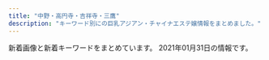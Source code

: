 ```yaml
---
title: "中野・高円寺・吉祥寺・三鷹"
description: "キーワード別にの巨乳アジアン・チャイナエステ嬢情報をまとめました。"
---
```


新着画像と新着キーワードをまとめています。
2021年01月31日の情報です。

<DmmAffiliateIns />
<KeywordTable
  shops={
    [
    {
        "img_links": [
            "http://suityuka.info/i/gals/miho1.jpg",
            "http://suityuka.info/img/rumi1.jpg",
            "http://suityuka.info/img/yuri1.jpg",
            "http://suityuka.info/images/m04.jpg",
            "http://www.suityuka.info/img/miki1.jpg",
            "http://suityuka.info/i/gals/miki1.jpg",
            "http://www.suityuka.info/images/m02.jpg",
            "http://www.suityuka.info/images/m04.jpg",
            "http://suityuka.info/images/m02.jpg",
            "http://suityuka.info/i/gals/yuri1.jpg",
            "http://suityuka.info/i/images/yuri1.jpg",
            "http://www.suityuka.info/img/yuri1.jpg",
            "http://www.suityuka.info/img/miho1.jpg",
            "http://suityuka.info/img/miho1.jpg",
            "http://suityuka.info/i/gals/rumi1.jpg",
            "http://suityuka.info/images/m03.jpg",
            "http://www.suityuka.info/i/images/yuri1.jpg",
            "http://suityuka.info/img/mihoi1.jpg",
            "http://www.suityuka.info/images/m03.jpg",
            "http://suityuka.info/img/miki1.jpg"
        ],
        "keywords": {
            "89": 6,
            "88": 6,
            "85": 2
        },
        "url": "http://suityuka.info/",
        "name": "\u6c34\u4e2d\u82b1",
        "station": "\u4e2d\u91ce\u5742\u4e0a\u99c5A1\u53e3"
    },
    {
        "name": "kokoro",
        "img_links": [
            "http://kokoro.tyo.cm/images/room8.jpg",
            "http://kokoro.tyo.cm/images/s1.png",
            "http://kokoro.tyo.cm/images/s2.png",
            "http://kokoro.tyo.cm/images/staff_line.png",
            "http://kokoro.tyo.cm/images/room2.jpg",
            "http://kokoro.tyo.cm/images/room7.jpg",
            "http://kokoro.tyo.cm/images/room1.jpg",
            "http://kokoro.tyo.cm/images/end.png",
            "http://kokoro.tyo.cm/photos/sites/51/2020/05/2020052802515180.jpg",
            "http://kokoro.tyo.cm/photos/sites/51/2020/07/2020072006112316.jpg",
            "http://kokoro.tyo.cm/images/room10.jpg",
            "http://kokoro.tyo.cm/photos/sites/51/2020/05/2020052802522685.jpg",
            "http://kokoro.tyo.cm/images/s3.png",
            "http://kokoro.tyo.cm/photos/sites/51/2020/09/2020091807042947.jpg",
            "http://kokoro.tyo.cm/images/top.png",
            "http://kokoro.tyo.cm/photos/sites/51/2020/05/202005280252106.jpg",
            "http://kokoro.tyo.cm/images/room3.jpg",
            "http://kokoro.tyo.cm/images/s_link.png",
            "http://kokoro.tyo.cm/images/room6.jpg",
            "http://kokoro.tyo.cm/images/room5.jpg",
            "http://kokoro.tyo.cm/images/room4.jpg",
            "http://kokoro.tyo.cm/images/s_staff.png",
            "http://kokoro.tyo.cm/images/room9.jpg"
        ],
        "keywords": {
            "D": 48,
            "C": 12,
            "87": 36,
            "86": 24
        },
        "url": "http://kokoro.tyo.cm/",
        "station": "JR\u837b\u7aaa\u99c5\u5357\u53e3"
    },
    {
        "name": "Juno\uff5e\u30b8\u30e5\u30ce\u30fc\uff5e",
        "keywords": {},
        "station": "JR\u837b\u7aaa\u99c5\u5357\u53e3",
        "url": "http://www.smamu.net/juno/",
        "img_links": [
            "http://www.smamu.net/juno/pc_schedule/photo/1597025414-2.jpg",
            "http://www.smamu.net/juno/view_obj/p_head_profile.png",
            "http://www.smamu.net/juno/pc_schedule/photo/1608191494-1.jpg",
            "http://www.smamu.net/juno/pc_schedule/photo/1602148966-1.jpg",
            "http://www.smamu.net/juno/news/photo/news1597053985.jpg",
            "http://www.smamu.net/juno/pc_schedule/photo/m_noimage.jpg",
            "http://www.smamu.net/juno/pc_schedule/photo/1597114489-2.jpg",
            "http://www.smamu.net/juno/view_event/photo/news1597050580.jpg",
            "http://www.smamu.net/juno/view_obj/hd_price_head.png",
            "http://www.smamu.net/juno/pc_schedule/photo/1597028346-2.jpg",
            "http://www.smamu.net/juno/news/photo/news1597028346.jpg",
            "http://www.smamu.net/juno/view_event/photo/news1597032313.jpg",
            "http://www.smamu.net/juno/news/photo/news1602148966.jpg",
            "http://www.smamu.net/juno/news/photo/1597114489.jpg",
            "http://www.smamu.net/juno/view_obj/p_head_price.png",
            "http://www.smamu.net/juno/view_obj/p_head_cast.png",
            "http://www.smamu.net/juno/view_event/photo/news1597051332.jpg",
            "http://www.smamu.net/juno/pc_schedule/photo/1597025414-1.jpg",
            "http://www.smamu.net/juno/pc_schedule/photo/1597028346-1.jpg",
            "http://www.smamu.net/juno/pc_schedule/photo/1597115329-1.jpg",
            "http://www.smamu.net/juno/pc_schedule/photo/1598442872-1.jpg",
            "http://www.smamu.net/juno/view_obj/p_head_top.png",
            "http://www.smamu.net/juno/news/photo/1597115329.jpg",
            "http://www.smamu.net/juno/news/photo/1598442872.jpg",
            "http://www.smamu.net/juno/pc_schedule/photo/1608191494-2.jpg",
            "http://www.smamu.net/juno/news/photo/1598442628.jpg",
            "http://www.smamu.net/juno/news/photo/news1608191494.jpg",
            "http://www.smamu.net/juno/pc_schedule/photo/1597114489-1.jpg",
            "http://www.smamu.net/juno/pc_schedule/photo/1597053985-2.jpg",
            "http://www.smamu.net/juno/view_obj/hd_top_information.png",
            "http://www.smamu.net/juno/pc_schedule/photo/1597053985-1.jpg",
            "http://www.smamu.net/juno/view_obj/header_01.png",
            "http://www.smamu.net/juno/view_obj/bn_top_reserve.jpg",
            "http://www.smamu.net/juno/view_obj/hd_top_newface.png",
            "http://www.smamu.net/juno/news/photo/1597025414.jpg",
            "http://www.smamu.net/juno/pc_schedule/photo/1598442628-1.jpg",
            "http://www.smamu.net/juno/upload/20201217-165228satomi_s101.jpg",
            "http://www.smamu.net/juno/view_obj/bn_top_mobile.jpg",
            "http://www.smamu.net/juno/view_obj/bottom_line_02.png",
            "http://www.smamu.net/juno/pc_schedule/photo/1602148966-2.jpg",
            "http://www.smamu.net/juno/pc_schedule/photo/1597115329-2.jpg"
        ]
    },
    {
        "station": "JR\u837b\u7aaa\u99c5\u897f\u53e3",
        "url": "http://rainbow.esnavi.work/",
        "keywords": {
            "E": 4,
            "84": 1,
            "D": 15,
            "86": 15,
            "C": 13,
            "88": 4
        },
        "img_links": [
            "http://rainbow.esnavi.work/sp_top.jpg",
            "http://rainbow.esnavi.work/sp_nav02.png",
            "http://rainbow.esnavi.work/2020022105435581.jpg",
            "http://rainbow.esnavi.work/mimi.jpg",
            "http://rainbow.esnavi.work/2020033010050746.jpg",
            "http://rainbow.esnavi.work/2020022105445070.jpg",
            "http://rainbow.esnavi.work/2020033010050818.jpg",
            "http://rainbow.esnavi.work/sp_nav01.png",
            "http://rainbow.esnavi.work/kanban.jpg",
            "http://rainbow.esnavi.work/sp_nav03.png",
            "http://rainbow.esnavi.work/tit_staff03.png"
        ],
        "name": "\u30ec\u30a4\u30f3\u30dc\u30fc"
    },
    {
        "keywords": {},
        "station": "JR\u9ad8\u5186\u5bfa\u99c5\u5317\u53e3",
        "name": "\u30a2\u30ef\u30a2\u30ef\u30d5\u30a7\u30a2\u30ea\u30fc",
        "url": "http://jewelry-hak.xyz/",
        "img_links": [
            "http://jewelry-hak.xyz/_src/38511753/wechatimg47_20210118145652388.jpg",
            "http://jewelry-hak.xyz/_src/38625720/wechatimg541.jpg",
            "http://jewelry-hak.xyz/_src/50627316/wechatimg584_20201202144744254.jpg",
            "http://jewelry-hak.xyz/_src/38511790/cam4.jpg",
            "http://jewelry-hak.xyz/_src/50627206/wechatimg589_1.jpg",
            "http://jewelry-hak.xyz/_src/49618165/slider1.jpg",
            "http://jewelry-hak.xyz/_src/50627317/wechatimg584_20201202144744254.jpg",
            "http://jewelry-hak.xyz/_src/50627202/wechatimg585.jpg",
            "http://jewelry-hak.xyz/_src/50627215/wechatimg591.jpg",
            "http://jewelry-hak.xyz/_src/38511789/cam4.jpg",
            "http://jewelry-hak.xyz/_src/38511779/line.png",
            "http://jewelry-hak.xyz/_src/38511775/3.jpg",
            "http://jewelry-hak.xyz/_src/50627328/wechatimg590.jpg",
            "http://jewelry-hak.xyz/_src/38511749/wechatimg561.jpg",
            "http://jewelry-hak.xyz/_src/50627213/wechatimg591.jpg",
            "http://jewelry-hak.xyz/_src/38511785/cam2.jpg",
            "http://jewelry-hak.xyz/_src/50627203/wechatimg585.jpg",
            "http://jewelry-hak.xyz/_src/50627323/wechatimg589_1.jpg",
            "http://jewelry-hak.xyz/_src/50627326/wechatimg590.jpg",
            "http://jewelry-hak.xyz/_src/38511791/navinavi_01.png",
            "http://jewelry-hak.xyz/_src/50627325/wechatimg589_1.jpg",
            "http://jewelry-hak.xyz/_src/50627315/wechatimg584_20201202144744254.jpg",
            "http://jewelry-hak.xyz/_src/38511786/cam2.jpg",
            "http://jewelry-hak.xyz/_src/38511754/wechatimg47_20210118145652388.jpg",
            "http://jewelry-hak.xyz/_src/38511777/line.png",
            "http://jewelry-hak.xyz/_src/38511719/wechatimg570.jpg",
            "http://jewelry-hak.xyz/_src/38511717/wechatimg568.jpg",
            "http://jewelry-hak.xyz/_src/38513882/cam.jpg",
            "http://jewelry-hak.xyz/_src/50627319/wechatimg585.jpg",
            "http://jewelry-hak.xyz/_src/49611181/wechatimg48_20210118145652340.jpg",
            "http://jewelry-hak.xyz/_src/49611182/wechatimg48_20210118145652340.jpg",
            "http://jewelry-hak.xyz/_src/50627214/wechatimg591.jpg",
            "http://jewelry-hak.xyz/_src/50627318/wechatimg585.jpg",
            "http://jewelry-hak.xyz/_src/38511760/wechatimg30.jpg",
            "http://jewelry-hak.xyz/_src/38511746/wechatimg30.jpg",
            "http://jewelry-hak.xyz/_src/49642825/mmexport1604298600845.jpg",
            "http://jewelry-hak.xyz/_src/38511752/wechatimg47_20210118145652388.jpg",
            "http://jewelry-hak.xyz/_src/49618155/slider2.jpg",
            "http://jewelry-hak.xyz/_src/50627324/wechatimg589_1.jpg",
            "http://jewelry-hak.xyz/_src/49611183/wechatimg48_20210118145652340.jpg",
            "http://jewelry-hak.xyz/_src/38511787/cam3.jpg",
            "http://jewelry-hak.xyz/_src/50627320/wechatimg585.jpg",
            "http://jewelry-hak.xyz/_src/50627227/wechatimg586.jpg",
            "http://jewelry-hak.xyz/_src/38511781/img20200108162027140241.png",
            "http://jewelry-hak.xyz/_src/38511721/wechatimg571.jpg",
            "http://jewelry-hak.xyz/_src/38511723/wechatimg569_20201101131633190.jpg",
            "http://jewelry-hak.xyz/_src/38511751/wechatimg561.jpg",
            "http://jewelry-hak.xyz/_src/50627226/wechatimg586.jpg",
            "http://jewelry-hak.xyz/_src/50627327/wechatimg590.jpg",
            "http://jewelry-hak.xyz/_src/50627225/wechatimg586.jpg",
            "http://jewelry-hak.xyz/_src/38511750/wechatimg561.jpg",
            "http://jewelry-hak.xyz/_src/38511788/cam3.jpg",
            "http://jewelry-hak.xyz/_src/38511776/4.jpg",
            "http://jewelry-hak.xyz/_src/50627205/wechatimg589_1.jpg",
            "http://jewelry-hak.xyz/_src/39952823/line.png",
            "http://jewelry-hak.xyz/_src/38513880/cam.jpg",
            "http://jewelry-hak.xyz/_src/38511793/navinavi_02.png",
            "http://jewelry-hak.xyz/_src/38511774/2.jpg"
        ]
    },
    {
        "name": "\u53f0\u6e7eSpa",
        "keywords": {},
        "url": "http://esthe-taiwanspa.com/",
        "img_links": [
            "http://esthe-taiwanspa.com/img/mami.jpg",
            "http://esthe-taiwanspa.com/img/reina3.jpg",
            "http://esthe-taiwanspa.com/img/topbg02.jpg",
            "http://esthe-taiwanspa.com/img/ami.jpg",
            "http://esthe-taiwanspa.com/img/corona-2.jpg",
            "http://esthe-taiwanspa.com/img/corona-5.jpg",
            "http://esthe-taiwanspa.com/img/honoka02.jpg",
            "http://esthe-taiwanspa.com/img/sara2.jpg",
            "http://esthe-taiwanspa.com/img/sara002.jpg",
            "http://esthe-taiwanspa.com/img/emi001.jpg",
            "http://esthe-taiwanspa.com/img/mask01.jpg",
            "http://esthe-taiwanspa.com/img/nana2.jpg",
            "http://esthe-taiwanspa.com/img/mask04.jpg",
            "http://esthe-taiwanspa.com/img/mask03.jpg",
            "http://esthe-taiwanspa.com/img/head_img.png",
            "http://esthe-taiwanspa.com/img/mask05.jpg",
            "http://esthe-taiwanspa.com/img/mask02.jpg",
            "http://esthe-taiwanspa.com/img/pagetop.png",
            "http://esthe-taiwanspa.com/img/photo_01.jpg",
            "http://esthe-taiwanspa.com/img/anna.png",
            "http://esthe-taiwanspa.com/img/corona-3.jpg",
            "http://esthe-taiwanspa.com/img/yuki.jpg",
            "http://esthe-taiwanspa.com/img/corona-4.jpg",
            "http://esthe-taiwanspa.com/img/miki.jpg",
            "http://esthe-taiwanspa.com/img/rei02.jpg",
            "http://esthe-taiwanspa.com/img/tel_img.png"
        ],
        "station": "JR\u837b\u7aaa\u99c5\u897f\u53e3"
    },
    {
        "url": "http://www.shiroikoibito.esturl.com/",
        "name": "\u767d\u3044\u604b\u4eba",
        "station": "JR\u9ad8\u5186\u5bfa\u99c5\u5317\u53e3",
        "keywords": {
            "87": 3,
            "D": 3,
            "89": 1,
            "E": 1
        },
        "img_links": [
            "http://www.shiroikoibito.esturl.com/files/003.jpg",
            "http://www.shiroikoibito.esturl.com/images/girls-bar.png",
            "http://www.shiroikoibito.esturl.com/images/bar-girls.png",
            "http://www.shiroikoibito.esturl.com/files/002.jpg",
            "http://www.shiroikoibito.esturl.com/images/info_text.jpg",
            "http://www.shiroikoibito.esturl.com/images/info1.jpg",
            "http://www.shiroikoibito.esturl.com/images/bar-inte.png",
            "http://www.shiroikoibito.esturl.com/images/info2.jpg",
            "http://www.shiroikoibito.esturl.com/files/004.jpg",
            "http://www.shiroikoibito.esturl.com/files/001.jpg",
            "http://www.shiroikoibito.esturl.com/images/bar-news.png",
            "http://www.shiroikoibito.esturl.com/images/bar-infomation.png"
        ]
    },
    {
        "img_links": [
            "http://relaxbest.net/images/store/01.jpg",
            "http://relaxbest.net/staffPhoto/s20200804090123.jpg",
            "http://relaxbest.net/staffPhoto/b20200804090123.jpg",
            "http://relaxbest.net/staffPhoto/b20200202033738.jpg",
            "http://relaxbest.net/staffPhoto/b20201209220046.jpg",
            "http://relaxbest.net/js/sliderLine/slide_next.png",
            "http://relaxbest.net/staffPhoto/b20200904172838.jpg",
            "http://relaxbest.net/images/store/03.jpg",
            "http://relaxbest.net/staffPhoto/s20200202033738.jpg",
            "http://relaxbest.net/images/store/02.jpg",
            "http://relaxbest.net/staffPhoto/s20200904172838.jpg",
            "http://relaxbest.net/images/store/04.jpg",
            "http://relaxbest.net/staffPhoto/s20201209220046.jpg",
            "http://relaxbest.net/images/store/05.jpg",
            "http://relaxbest.net/js/sliderLine/slide_prev.png",
            "http://relaxbest.net/uploadfiles/images/campaignRelaxbest3.jpg",
            "http://relaxbest.net/images/returnBtn.png"
        ],
        "keywords": {
            "85": 1
        },
        "name": "\u7965\u60a6 \u3057\u3087\u3046\u3048\u3064",
        "url": "http://relaxbest.net/",
        "station": "\u9dfa\u30ce\u5bae\u99c5\u5317\u53e3"
    },
    {
        "img_links": [
            "http://sugar.estheya.com/static/picture/staff02.jpg",
            "http://sugar.estheya.com/static/picture/staff03.jpg",
            "http://sugar.estheya.com/static/picture/staff01.jpg"
        ],
        "url": "http://sugar.estheya.com/",
        "keywords": {
            "D": 6,
            "88": 3,
            "E": 3,
            "89": 6
        },
        "name": "Sugar \uff5e\u30b7\u30e5\u30ac\u30fc\uff5e",
        "station": "JR\u837b\u7aaa\u99c5\u897f\u53e3"
    },
    {
        "station": "\u897f\u837b\u7aaa\u99c5\u5317\u53e3",
        "name": "Cutie Honey \uff5e\u30ad\u30e5\u30fc\u30c6\u30a3\u30fc\u30cf\u30cb\u30fc\uff5e",
        "keywords": {},
        "url": "http://cutiehoney.estx.net/",
        "img_links": [
            "http://cutiehoney.estx.net/images/index_05.jpg",
            "http://cutiehoney.estx.net/images/index_11.jpg",
            "http://cutiehoney.estx.net/images/s3.jpg",
            "http://cutiehoney.estx.net/images/new_10.jpg",
            "http://cutiehoney.estx.net/images/s1.jpg",
            "http://cutiehoney.estx.net/images/staff_06.jpg",
            "http://cutiehoney.estx.net/staff/3/1.jpg",
            "http://cutiehoney.estx.net/images/s2.jpg",
            "http://cutiehoney.estx.net/staff/2/1.jpg",
            "http://cutiehoney.estx.net/images/index_04.jpg",
            "http://cutiehoney.estx.net/staff/1/1.jpg",
            "http://cutiehoney.estx.net/images/index_02.jpg",
            "http://cutiehoney.estx.net/images/staff_08.jpg",
            "http://cutiehoney.estx.net/images/new_08.jpg",
            "http://cutiehoney.estx.net/images/index_10.jpg",
            "http://cutiehoney.estx.net/images/index_07.jpg"
        ]
    },
    {
        "keywords": {
            "D": 214,
            "87": 220,
            "85": 60,
            "89": 50,
            "E": 432,
            "88": 140,
            "86": 190,
            "F": 10,
            "84": 10,
            "83": 20,
            "C": 40
        },
        "img_links": [
            "http://tiamo.est.cm/photos/sites/16/2018/12/2018121406553544.jpg",
            "http://tiamo.est.cm/photos/sites/16/2020/12/2020121115410954.jpg",
            "http://tiamo.est.cm/photos/sites/16/2019/11/201911211440009.jpg",
            "http://tiamo.est.cm/photos/sites/16/2020/02/2020020810372852.jpg",
            "http://tiamo.est.cm/photos/sites/16/2020/04/2020040719075052.jpg",
            "http://tiamo.est.cm/photos/sites/16/2020/10/2020100215541310.jpg",
            "http://tiamo.est.cm/photos/sites/16/2019/01/201901070121054.jpg",
            "http://tiamo.est.cm/photos/sites/16/2020/08/2020080919331991.jpg",
            "http://tiamo.est.cm/images/room1.jpg",
            "http://tiamo.est.cm/photos/sites/16/2020/09/2020090113560014.jpg",
            "http://tiamo.est.cm/photos/sites/16/2020/10/2020102816394236.jpg",
            "http://tiamo.est.cm/photos/sites/16/2020/07/2020073117233448.jpg",
            "http://tiamo.est.cm/photos/sites/16/2019/10/2019101009361790.jpg",
            "http://tiamo.est.cm/photos/sites/16/2019/07/2019071807500551.jpg",
            "http://tiamo.est.cm/images/info.jpg",
            "http://tiamo.est.cm/photos/sites/16/2020/12/2020121115410975.jpg",
            "http://tiamo.est.cm/photos/sites/16/2019/03/2019030204165241.jpg",
            "http://tiamo.est.cm/photos/sites/16/2019/10/2019100609583438.jpg",
            "http://tiamo.est.cm/photos/sites/16/2019/02/2019022103515090.jpg",
            "http://tiamo.est.cm/photos/sites/16/2019/01/2019011704003027.jpg",
            "http://tiamo.est.cm/photos/sites/16/2021/01/2021010814005755.jpg",
            "http://tiamo.est.cm/photos/sites/16/2020/07/2020073117235621.jpg",
            "http://tiamo.est.cm/photos/sites/16/2019/02/201902250446067.jpg",
            "http://tiamo.est.cm/photos/sites/16/2019/06/2019060106550475.jpg",
            "http://tiamo.est.cm/photos/sites/16/2019/03/2019032302514530.jpg",
            "http://tiamo.est.cm/photos/sites/16/2020/04/2020040719074887.jpg",
            "http://tiamo.est.cm/photos/sites/16/2020/03/2020032117100085.jpg",
            "http://tiamo.est.cm/photos/sites/16/2020/01/2020011214394469.jpg",
            "http://tiamo.est.cm/photos/sites/16/2019/05/2019051805223561.jpg",
            "http://tiamo.est.cm/photos/sites/16/2020/12/2020121115410880.jpg",
            "http://tiamo.est.cm/images/s3.jpg",
            "http://tiamo.est.cm/photos/sites/16/2020/01/2020010214484750.jpg",
            "http://tiamo.est.cm/photos/sites/16/2019/10/2019101702370536.jpg",
            "http://tiamo.est.cm/photos/sites/16/2020/08/2020080919330287.jpg",
            "http://tiamo.est.cm/photos/sites/16/2018/12/2018122309504119.jpg",
            "http://tiamo.est.cm/photos/sites/16/2020/04/2020040719074948.jpg",
            "http://tiamo.est.cm/photos/sites/16/2019/11/2019111618115535.jpg",
            "http://tiamo.est.cm/photos/sites/16/2019/11/2019112916424434.jpg",
            "http://tiamo.est.cm/photos/sites/16/2019/11/2019111618114937.jpg",
            "http://tiamo.est.cm/photos/sites/16/2019/11/201911211439573.jpg",
            "http://tiamo.est.cm/photos/sites/16/2019/11/201911110221151.jpg",
            "http://tiamo.est.cm/photos/sites/16/2019/09/2019092706034341.jpg",
            "http://tiamo.est.cm/photos/sites/16/2020/02/2020021316181264.jpg",
            "http://tiamo.est.cm/photos/sites/16/2019/07/2019070304563152.jpg",
            "http://tiamo.est.cm/photos/sites/16/2019/03/2019030204165278.jpg",
            "http://tiamo.est.cm/photos/sites/16/2020/08/2020081718281333.jpg",
            "http://tiamo.est.cm/photos/sites/16/2019/02/2019021004291054.jpg",
            "http://tiamo.est.cm/images/s_staff.png",
            "http://tiamo.est.cm/photos/sites/16/2020/01/2020010414482193.jpg",
            "http://tiamo.est.cm/photos/sites/16/2019/09/2019091305155490.jpg",
            "http://tiamo.est.cm/photos/sites/16/2019/03/2019032302515060.jpg",
            "http://tiamo.est.cm/photos/sites/16/2021/01/2021010814010579.jpg",
            "http://tiamo.est.cm/photos/sites/16/2020/02/2020022318144780.jpg",
            "http://tiamo.est.cm/photos/sites/16/2019/02/2019022705551633.jpg",
            "http://tiamo.est.cm/photos/sites/16/2019/05/2019050709004996.jpg",
            "http://tiamo.est.cm/photos/sites/16/2020/09/2020090310264131.jpg",
            "http://tiamo.est.cm/photos/sites/16/2019/10/2019103105053059.jpg",
            "http://tiamo.est.cm/photos/sites/16/2019/07/201907180751140.jpg",
            "http://tiamo.est.cm/photos/sites/16/2019/12/2019122413254665.jpg",
            "http://tiamo.est.cm/images/info2.jpg",
            "http://tiamo.est.cm/photos/sites/16/2020/10/2020102612574811.jpg",
            "http://tiamo.est.cm/photos/sites/16/2019/09/2019092706034376.jpg",
            "http://tiamo.est.cm/photos/sites/16/2019/04/2019041407533520.jpg",
            "http://tiamo.est.cm/photos/sites/16/2020/12/202012151040125.jpg",
            "http://tiamo.est.cm/photos/sites/16/2019/06/2019060309274151.jpg",
            "http://tiamo.est.cm/photos/sites/16/2019/06/2019061308373522.jpg",
            "http://tiamo.est.cm/photos/sites/16/2020/10/2020101916060069.jpg",
            "http://tiamo.est.cm/photos/sites/16/2019/07/201907030456388.jpg",
            "http://tiamo.est.cm/photos/sites/16/2019/11/2019111102212226.jpg",
            "http://tiamo.est.cm/photos/sites/16/2019/04/2019042409430492.jpg",
            "http://tiamo.est.cm/photos/sites/16/2020/01/2020013116443838.jpg",
            "http://tiamo.est.cm/photos/sites/16/2019/06/2019060309273039.jpg",
            "http://tiamo.est.cm/photos/sites/16/2019/05/201905150606545.jpg",
            "http://tiamo.est.cm/photos/sites/16/2021/01/2021010814011480.jpg",
            "http://tiamo.est.cm/photos/sites/16/2018/12/2018122309504169.jpg",
            "http://tiamo.est.cm/photos/sites/16/2020/01/2020012811063067.jpg",
            "http://tiamo.est.cm/photos/sites/16/2019/10/2019100609583559.jpg",
            "http://tiamo.est.cm/photos/sites/16/2020/10/2020100411202830.jpg",
            "http://tiamo.est.cm/photos/sites/16/2020/01/2020010414482161.jpg",
            "http://tiamo.est.cm/photos/sites/16/2019/10/2019100609583456.jpg",
            "http://tiamo.est.cm/photos/sites/16/2021/01/2021010814004971.jpg",
            "http://tiamo.est.cm/photos/sites/16/2019/04/201904210439188.jpg",
            "http://tiamo.est.cm/photos/sites/16/2020/01/202001021448489.jpg",
            "http://tiamo.est.cm/photos/sites/16/2019/02/201902040136128.jpg",
            "http://tiamo.est.cm/photos/sites/16/2019/09/2019091305161637.jpg",
            "http://tiamo.est.cm/images/s_link.png",
            "http://tiamo.est.cm/photos/sites/16/2019/04/2019040203465428.jpg",
            "http://tiamo.est.cm/photos/sites/16/2020/12/2020121115411084.jpg",
            "http://tiamo.est.cm/photos/sites/16/2019/06/2019060309273668.jpg",
            "http://tiamo.est.cm/photos/sites/16/2019/05/2019050406012387.jpg",
            "http://tiamo.est.cm/photos/sites/16/2019/05/2019051506070075.jpg",
            "http://tiamo.est.cm/photos/sites/16/2019/05/2019051506070732.jpg",
            "http://tiamo.est.cm/photos/sites/16/2019/10/201910280859215.jpg",
            "http://tiamo.est.cm/photos/sites/16/2018/12/2018121406553576.jpg",
            "http://tiamo.est.cm/photos/sites/16/2019/05/2019050806313810.jpg",
            "http://tiamo.est.cm/photos/sites/16/2019/12/2019122413254035.jpg",
            "http://tiamo.est.cm/photos/sites/16/2021/01/202101201031192.jpg",
            "http://tiamo.est.cm/photos/sites/16/2020/09/2020090119163997.jpg",
            "http://tiamo.est.cm/photos/sites/16/2020/07/2020073117240183.jpg",
            "http://tiamo.est.cm/photos/sites/16/2020/03/2020032117100643.jpg",
            "http://tiamo.est.cm/photos/sites/16/2019/04/2019042312131627.jpg",
            "http://tiamo.est.cm/photos/sites/16/2019/02/201902150655387.jpg",
            "http://tiamo.est.cm/photos/sites/16/2020/02/2020022318144854.jpg",
            "http://tiamo.est.cm/photos/sites/16/2020/12/2020122816370660.jpg",
            "http://tiamo.est.cm/photos/sites/16/2019/10/201910170236597.jpg",
            "http://tiamo.est.cm/photos/sites/16/2019/12/2019121213010461.jpg",
            "http://tiamo.est.cm/photos/sites/16/2019/07/2019070304563516.jpg",
            "http://tiamo.est.cm/photos/sites/16/2019/01/2019013109493388.jpg",
            "http://tiamo.est.cm/photos/sites/16/2020/09/2020090119164058.jpg",
            "http://tiamo.est.cm/photos/sites/16/2020/08/2020080919325627.jpg",
            "http://tiamo.est.cm/photos/sites/16/2019/04/2019041207560431.jpg",
            "http://tiamo.est.cm/photos/sites/16/2018/12/2018121406553545.jpg",
            "http://tiamo.est.cm/photos/sites/16/2020/12/2020121511400588.jpg",
            "http://tiamo.est.cm/images/room3.jpg",
            "http://tiamo.est.cm/photos/sites/16/2019/06/2019061308384319.jpg",
            "http://tiamo.est.cm/photos/sites/16/2020/12/2020122816370780.jpg",
            "http://tiamo.est.cm/photos/sites/16/2019/02/2019022504461224.jpg",
            "http://tiamo.est.cm/images/room2.jpg",
            "http://tiamo.est.cm/photos/sites/16/2019/06/2019060106550595.jpg",
            "http://tiamo.est.cm/photos/sites/16/2019/07/2019071807511940.jpg",
            "http://tiamo.est.cm/photos/sites/16/2019/06/2019061308374125.jpg",
            "http://tiamo.est.cm/photos/sites/16/2020/01/2020013116444579.jpg",
            "http://tiamo.est.cm/images/s_news.jpg",
            "http://tiamo.est.cm/photos/sites/16/2019/05/2019052205515177.jpg",
            "http://tiamo.est.cm/images/mobile.jpg",
            "http://tiamo.est.cm/photos/sites/16/2020/12/2020121511394593.jpg",
            "http://tiamo.est.cm/images/room4.jpg",
            "http://tiamo.est.cm/photos/sites/16/2019/01/201901301016379.jpg",
            "http://tiamo.est.cm/photos/sites/16/2020/01/202001121439451.jpg",
            "http://tiamo.est.cm/photos/sites/16/2019/03/2019032704483312.jpg",
            "http://tiamo.est.cm/photos/sites/16/2019/10/2019100509040927.jpg",
            "http://tiamo.est.cm/photos/sites/16/2019/07/2019071807501169.jpg",
            "http://tiamo.est.cm/photos/sites/16/2020/02/2020021316180785.jpg",
            "http://tiamo.est.cm/photos/sites/16/2019/04/2019040203470171.jpg",
            "http://tiamo.est.cm/photos/sites/16/2020/09/2020091415400096.jpg",
            "http://tiamo.est.cm/photos/sites/16/2019/10/2019103105052685.jpg",
            "http://tiamo.est.cm/photos/sites/16/2019/05/2019051805223542.jpg",
            "http://tiamo.est.cm/photos/sites/16/2019/10/2019100609583491.jpg",
            "http://tiamo.est.cm/photos/sites/16/2020/07/202007311723412.jpg",
            "http://tiamo.est.cm/photos/sites/16/2019/10/2019102808592746.jpg",
            "http://tiamo.est.cm/photos/sites/16/2019/01/2019013010164217.jpg",
            "http://tiamo.est.cm/photos/sites/16/2020/12/2020121510401075.jpg",
            "http://tiamo.est.cm/photos/sites/16/2020/01/2020010214484798.jpg",
            "http://tiamo.est.cm/photos/sites/16/2019/11/2019112916425386.jpg",
            "http://tiamo.est.cm/images/tel.jpg",
            "http://tiamo.est.cm/photos/sites/16/2019/01/2019010701210525.jpg",
            "http://tiamo.est.cm/photos/sites/16/2020/12/2020120816534353.jpg",
            "http://tiamo.est.cm/photos/sites/16/2019/02/2019022103514986.jpg",
            "http://tiamo.est.cm/photos/sites/16/2019/01/2019011704002432.jpg",
            "http://tiamo.est.cm/photos/sites/16/2020/07/2020073117234868.jpg"
        ],
        "station": "JR\u837b\u7aaa\u99c5\u5357\u53e3",
        "name": "TIAMO \u30c6\u30a3\u30a2\u30e2",
        "url": "http://tiamo.est.cm/"
    },
    {
        "name": "\u30e9\u30ad\u30e5\u30a2",
        "keywords": {
            "D": 2,
            "\u30bb\u30af\u30b7\u30fc": 3,
            "C": 2,
            "86": 2,
            "85": 1,
            "87": 1
        },
        "img_links": [
            "http://lacure.oks.bz/photos/sites/19/2021/01/2021011112261830.jpg",
            "http://lacure.oks.bz/images/s_staff.png",
            "http://lacure.oks.bz/photos/sites/19/2017/06/staff1-e1523757806454.jpg",
            "http://lacure.oks.bz/images/m3.jpg",
            "http://lacure.oks.bz/images/face.jpg",
            "http://lacure.oks.bz/images/top.jpg",
            "http://lacure.oks.bz/photos/sites/19/2021/01/202101111226185.jpg",
            "http://lacure.oks.bz/photos/sites/19/2021/01/2021011112261794.jpg",
            "http://lacure.oks.bz/photos/sites/19/2021/01/2021010611303343-200x266.jpg",
            "http://lacure.oks.bz/photos/sites/19/2021/01/2021011112261593.jpg",
            "http://lacure.oks.bz/photos/sites/19/2021/01/2021011112261438.jpg",
            "http://lacure.oks.bz/photos/sites/19/2021/01/2021011112394134.jpg",
            "http://lacure.oks.bz/images/room3.jpg",
            "http://lacure.oks.bz/images/room4.jpg",
            "http://lacure.oks.bz/images/m2.jpg",
            "http://lacure.oks.bz/photos/sites/19/2021/01/2021011112261833.jpg",
            "http://lacure.oks.bz/photos/sites/19/2021/01/2021010611082189-200x266.jpg",
            "http://lacure.oks.bz/photos/sites/19/2019/02/2019021111235740-e1549851847368.jpg",
            "http://lacure.oks.bz/photos/sites/19/2021/01/2021011112261714.jpg",
            "http://lacure.oks.bz/images/pick.jpg",
            "http://lacure.oks.bz/photos/sites/19/2021/01/2021011112261455.jpg",
            "http://lacure.oks.bz/images/mobile.jpg",
            "http://lacure.oks.bz/photos/sites/19/2021/01/202101111226158.jpg",
            "http://lacure.oks.bz/photos/sites/19/2021/01/2021010611082189.jpg",
            "http://lacure.oks.bz/images/news.jpg",
            "http://lacure.oks.bz/images/m4.jpg",
            "http://lacure.oks.bz/photos/sites/19/2021/01/2021011112261516.jpg",
            "http://lacure.oks.bz/images/m1.jpg",
            "http://lacure.oks.bz/photos/sites/19/2021/01/2021011112261781.jpg",
            "http://lacure.oks.bz/photos/sites/19/2021/01/2021011112261964.jpg",
            "http://lacure.oks.bz/photos/sites/19/2021/01/2021011112393578.jpg",
            "http://lacure.oks.bz/images/face_bj1.png",
            "http://lacure.oks.bz/images/1.jpg",
            "http://lacure.oks.bz/photos/sites/19/2021/01/2021011112443789.jpg",
            "http://lacure.oks.bz/images/room1.jpg",
            "http://lacure.oks.bz/photos/sites/19/2021/01/2021011112261995.jpg",
            "http://lacure.oks.bz/photos/sites/19/2021/01/2021010611303663-200x266.jpg",
            "http://lacure.oks.bz/images/room2.jpg",
            "http://lacure.oks.bz/photos/sites/19/2021/01/2021010611303393-200x266.jpg",
            "http://lacure.oks.bz/photos/sites/19/2020/06/2020062110315080.jpg"
        ],
        "station": "JR\u837b\u7aaa\u99c5\u5357\u53e3",
        "url": "http://lacure.oks.bz/"
    },
    {
        "url": "http://relax-esthe.blue/",
        "station": "\u4e95\u837b\u99c5\u5357\u53e3",
        "name": "Cherry-\u30c1\u30a7\u30ea\u30fc-",
        "keywords": {},
        "img_links": [
            "http://relax-esthe.blue/images/cg3.jpg",
            "http://relax-esthe.blue/images/s3.jpg",
            "http://relax-esthe.blue/images/mobile.jpg",
            "http://relax-esthe.blue/images/cg2.jpg",
            "http://relax-esthe.blue/images/bnr200.jpg",
            "http://relax-esthe.blue/images/s1.jpg",
            "http://relax-esthe.blue/images/s2.jpg",
            "http://relax-esthe.blue/images/cg4.jpg",
            "http://relax-esthe.blue/images/cg1.jpg",
            "http://relax-esthe.blue/images/s5.jpg"
        ]
    },
    {
        "img_links": [
            "http://relax-free.info/rose/images/bill5.jpg",
            "http://relax-free.info/rose/images/bar-sejutu.png",
            "http://relax-free.info/rose/images/s1.jpg",
            "http://relax-free.info/rose/images/t3.jpg",
            "http://relax-free.info/rose/images/bar-greeting.png",
            "http://relax-free.info/rose/images/t4.jpg",
            "http://relax-free.info/rose/images/s2.jpg",
            "http://relax-free.info/rose/images/bill1.jpg",
            "http://relax-free.info/rose/images/b-hot.png",
            "http://relax-free.info/rose/images/t1.jpg",
            "http://relax-free.info/rose/images/s4.jpg",
            "http://relax-free.info/rose/images/bill3.jpg",
            "http://relax-free.info/rose/images/bill2.jpg",
            "http://relax-free.info/rose/images/t2.jpg",
            "http://relax-free.info/rose/images/s3.jpg",
            "http://relax-free.info/rose/images/bill4.jpg"
        ],
        "keywords": {
            "C": 1
        },
        "station": "JR\u6771\u4e2d\u91ce\u99c5\u897f\u53e3",
        "url": "http://relax-free.info/rose/",
        "name": "\u30ed\u30fc\u30ba"
    },
    {
        "keywords": {
            "C": 7
        },
        "name": "\u3086\u3046\u3086\u3046",
        "img_links": [
            "http://yuyu.est-u.com/staff/moe/1.jpg",
            "http://yuyu.est-u.com/images/staff_11a.jpg",
            "http://yuyu.est-u.com/images/index_02.jpg",
            "http://yuyu.est-u.com/images/index_01.jpg",
            "http://yuyu.est-u.com/images/s1.jpg"
        ],
        "url": "http://yuyu.est-u.com/",
        "station": "\u4e0a\u4e95\u8349\u99c5\u5357\u53e3"
    },
    {
        "img_links": [
            "http://www.es-sanken.link/sp/staff/sayuri.jpg",
            "http://www.es-sanken.link/images/int1.jpg",
            "http://www.es-sanken.link/img/mayu1.jpg",
            "http://www.es-sanken.link/sp/img/kana1.jpg",
            "http://www.es-sanken.link/sp/images/rec1.jpg",
            "http://www.es-sanken.link/sp/images/topgirl.jpg",
            "http://www.es-sanken.link/sp/images/news.jpg",
            "http://www.es-sanken.link/sp/images/tel.jpg",
            "http://www.es-sanken.link/images/1.jpg",
            "http://www.es-sanken.link/sp/img/sayuri1.jpg",
            "http://www.es-sanken.link/images/tr.jpg",
            "http://www.es-sanken.link/images/ta.jpg",
            "http://www.es-sanken.link/sp/images/int2.jpg",
            "http://www.es-sanken.link/images/4.jpg",
            "http://www.es-sanken.link/images/sm.jpg",
            "http://www.es-sanken.link/images/sys3.jpg",
            "http://www.es-sanken.link/sp/images/sys2.jpg",
            "http://www.es-sanken.link/images/tg.jpg",
            "http://www.es-sanken.link/images/up.png",
            "http://www.es-sanken.link/img/mai2.jpg",
            "http://www.es-sanken.link/sp/images/sys3.jpg",
            "http://www.es-sanken.link/sp/images/footer.jpg",
            "http://www.es-sanken.link/sp/images/comment.jpg",
            "http://www.es-sanken.link/img/mai1.jpg",
            "http://www.es-sanken.link/sp/images/int1.jpg",
            "http://www.es-sanken.link/staff/kana.jpg",
            "http://www.es-sanken.link/images/head.jpg",
            "http://www.es-sanken.link/sp/staff/ayumi.jpg",
            "http://www.es-sanken.link/sp/staff/rina.jpg",
            "http://www.es-sanken.link/img/kana1.jpg",
            "http://www.es-sanken.link/images/staff_t.jpg",
            "http://www.es-sanken.link/sp/images/ac1.jpg",
            "http://www.es-sanken.link/sp/img/mayu1.jpg",
            "http://www.es-sanken.link/images/rec1.jpg",
            "http://www.es-sanken.link/images/sys2.jpg",
            "http://www.es-sanken.link/sp/img/rina1.jpg",
            "http://www.es-sanken.link/sp/images/head.jpg",
            "http://www.es-sanken.link/sp/staff/mai.jpg",
            "http://www.es-sanken.link/sp/img/ayumi1.jpg",
            "http://www.es-sanken.link/staff/mai.jpg",
            "http://www.es-sanken.link/images/news.jpg",
            "http://www.es-sanken.link/sp/images/newsb.png",
            "http://www.es-sanken.link/staff/sayuri.jpg",
            "http://www.es-sanken.link/sp/images/ac2.jpg",
            "http://www.es-sanken.link/images/interior_t.jpg",
            "http://www.es-sanken.link/images/3.jpg",
            "http://www.es-sanken.link/staff/ayumi.jpg",
            "http://www.es-sanken.link/img/ayumi1.jpg",
            "http://www.es-sanken.link/sp/staff/kana.jpg",
            "http://www.es-sanken.link/img/sayuri1.jpg",
            "http://www.es-sanken.link/images/6.jpg",
            "http://www.es-sanken.link/images/sys1.jpg",
            "http://www.es-sanken.link/sp/images/sys1.jpg",
            "http://www.es-sanken.link/staff/rina.jpg",
            "http://www.es-sanken.link/sp/images/staff_t.jpg",
            "http://www.es-sanken.link/sp/images/interior_t.jpg",
            "http://www.es-sanken.link/images/int2.jpg",
            "http://www.es-sanken.link/sp/img/mai1.jpg",
            "http://www.es-sanken.link/staff/mayu.jpg",
            "http://www.es-sanken.link/img/rina1.jpg",
            "http://www.es-sanken.link/images/5.jpg",
            "http://www.es-sanken.link/images/2.jpg",
            "http://www.es-sanken.link/sp/staff/mayu.jpg",
            "http://www.es-sanken.link/sp/images/rec2.jpg",
            "http://www.es-sanken.link/images/rec2.jpg"
        ],
        "url": "http://www.es-sanken.link",
        "station": "JR\u4e2d\u91ce\u99c5\u5317\u53e3",
        "name": "S\u30fb\u30a2\u30ed\u30de",
        "keywords": {}
    },
    {
        "img_links": [
            "http://doremi.estheya.com/images/call.png",
            "http://doremi.estheya.com/css/f-tel03.png",
            "http://doremi.estheya.com/css/top02.png",
            "http://doremi.estheya.com/css/top04.png",
            "http://doremi.estheya.com/css/staff/staff02.png",
            "http://doremi.estheya.com/css/head.png",
            "http://doremi.estheya.com/css/tel04.png",
            "http://doremi.estheya.com/css/staff/staff01.png",
            "http://doremi.estheya.com/css/staff/staff003.png"
        ],
        "station": "JR\u837b\u7aaa\u99c5\u897f\u53e3",
        "url": "http://doremi.estheya.com/",
        "keywords": {
            "90": 1,
            "D": 1,
            "C": 2,
            "85": 1,
            "88": 1
        },
        "name": "DoReMi -\u30c9\u30ec\u30df-"
    },
    {
        "name": "\u6e05\u6574\u4f53",
        "img_links": [
            "https://seitai.tokyo/wp-content/themes/este/img/8.jpg",
            "https://seitai.tokyo/wp-content/themes/este/img/top-img01.png",
            "https://seitai.tokyo/wp-content/themes/este/img/tel.png",
            "https://seitai.tokyo/wp-content/themes/este/img/tel_footer.png",
            "https://seitai.tokyo/wp-content/themes/este/img/4.jpg",
            "https://seitai.tokyo/wp-content/uploads/2020/01/sacggihuojpa.jpg",
            "https://seitai.tokyo/wp-content/themes/este/img/top-img03a.png",
            "https://seitai.tokyo/wp-content/themes/este/img/top-img02.png",
            "https://seitai.tokyo/wp-content/themes/este/img/top-img05.png",
            "https://seitai.tokyo/wp-content/themes/este/img/tel_header.png",
            "https://seitai.tokyo/wp-content/themes/este/img/5.jpg",
            "https://seitai.tokyo/wp-content/themes/este/img/6.jpg",
            "https://seitai.tokyo/wp-content/themes/este/img/3.jpg",
            "https://seitai.tokyo/wp-content/themes/este/img/2.jpg",
            "https://seitai.tokyo/wp-content/themes/este/img/7.jpg",
            "https://seitai.tokyo/wp-content/themes/este/img/1.jpg",
            "https://seitai.tokyo/wp-content/themes/este/img/top-img04.png",
            "https://seitai.tokyo/wp-content/themes/este/img/tel02.png",
            "https://seitai.tokyo/wp-content/uploads/2020/01/sertdyfugihoa1.jpg"
        ],
        "keywords": {
            "E": 8
        },
        "station": "\u65b0\u9ad8\u5186\u5bfa\u99c52\u756a\u51fa\u53e3",
        "url": "https://seitai.tokyo/"
    },
    {
        "url": "http://f-rlx.xyz/",
        "img_links": [
            "http://f-rlx.xyz/s/images/tel.png",
            "http://f-rlx.xyz/s/images/okubokomachi.jpg",
            "http://f-rlx.xyz/s/image/nav_hotel.png",
            "http://f-rlx.xyz/images/info.jpg",
            "http://f-rlx.xyz/images/index_04.jpg",
            "http://f-rlx.xyz/s/images/slider/3.jpg",
            "http://f-rlx.xyz/images/index_19.jpg",
            "http://f-rlx.xyz/images/index_10.jpg",
            "http://f-rlx.xyz/images/index_12.jpg",
            "http://f-rlx.xyz/images/upload/thumb/12c7dee67ce9a3ec.jpg",
            "http://f-rlx.xyz/images/upload/thumb/b5b618087f90a9f8.jpg",
            "http://f-rlx.xyz/girl/04.jpg",
            "http://f-rlx.xyz/images/01.jpg",
            "http://f-rlx.xyz/images/index_16.jpg",
            "http://f-rlx.xyz/images/index_29.jpg",
            "http://f-rlx.xyz/s/images/slider/prev.png",
            "http://f-rlx.xyz/s/images/t1.jpg",
            "http://f-rlx.xyz/images/staff_11.jpg",
            "http://f-rlx.xyz/images/rec.jpg",
            "http://f-rlx.xyz/images/index_08.jpg",
            "http://f-rlx.xyz/images/index_21.jpg",
            "http://f-rlx.xyz/images/02.jpg",
            "http://f-rlx.xyz/girl/03.jpg",
            "http://f-rlx.xyz/images/upload/thumb/939a60785cc7a167.jpg",
            "http://f-rlx.xyz/images/upload/thumb/ce903c0949e659f6.jpg",
            "http://f-rlx.xyz/images/03.jpg",
            "http://f-rlx.xyz/images/index_17.jpg",
            "http://f-rlx.xyz/s/image/nav_top.png",
            "http://f-rlx.xyz/s/uploads/08.jpg",
            "http://f-rlx.xyz/images/upload/thumb/2efa8499992b3a9c.jpg",
            "http://f-rlx.xyz/images/upload/thumb/87360a30af268254.jpg",
            "http://f-rlx.xyz/s/uploads/06.jpg",
            "http://f-rlx.xyz/s/image/nav_topics.png",
            "http://f-rlx.xyz/s/images/pc.png",
            "http://f-rlx.xyz/images/upload/thumb/612c61f669752eb1.jpg",
            "http://f-rlx.xyz/images/index_27.jpg",
            "http://f-rlx.xyz/images/index_01.jpg",
            "http://f-rlx.xyz/images/index_26.jpg",
            "http://f-rlx.xyz/images/index_02.jpg",
            "http://f-rlx.xyz/images/upload/thumb/0365bf78f9f1e225.jpg",
            "http://f-rlx.xyz/girl/02.jpg",
            "http://f-rlx.xyz/images/index_03.jpg",
            "http://f-rlx.xyz/images/index_28.jpg",
            "http://f-rlx.xyz/s/image/nav_manga.png",
            "http://f-rlx.xyz/s/images/service_01.png",
            "http://f-rlx.xyz/s/images/iphone.png",
            "http://f-rlx.xyz/s/images/slider/1.jpg",
            "http://f-rlx.xyz/images/upload/thumb/f4775f16c6fc9aa2.jpg",
            "http://f-rlx.xyz/s/image/nav_cast.png",
            "http://f-rlx.xyz/images/index_07.jpg",
            "http://f-rlx.xyz/s/images/top_2.jpg",
            "http://f-rlx.xyz/images/rec_11.jpg",
            "http://f-rlx.xyz/s/images/slider/next.png",
            "http://f-rlx.xyz/images/index_20.jpg",
            "http://f-rlx.xyz/images/upload/thumb/740e5dec2ca54806.jpg",
            "http://f-rlx.xyz/s/images/service_03.png",
            "http://f-rlx.xyz/s/images/t4.jpg",
            "http://f-rlx.xyz/s/images/t3.jpg",
            "http://f-rlx.xyz/s/images/kanban.jpg",
            "http://f-rlx.xyz/s/uploads/02.jpg",
            "http://f-rlx.xyz/s/image/nav_sys.png",
            "http://f-rlx.xyz/s/images/t2.jpg",
            "http://f-rlx.xyz/images/upload/thumb/90170edff42fc458.jpg",
            "http://f-rlx.xyz/images/upload/thumb/02f5c6f80e764efa.jpg",
            "http://f-rlx.xyz/images/index_05.jpg",
            "http://f-rlx.xyz/images/upload/thumb/b40c9bdbc5a67fd9.jpg",
            "http://f-rlx.xyz/images/upload/thumb/ca7495be19fbf15b.jpg",
            "http://f-rlx.xyz/images/index_09.jpg",
            "http://f-rlx.xyz/images/index_24.jpg",
            "http://f-rlx.xyz/girl/06.jpg",
            "http://f-rlx.xyz/images/info_11.jpg",
            "http://f-rlx.xyz/images/index_15.jpg",
            "http://f-rlx.xyz/images/index_06.jpg",
            "http://f-rlx.xyz/images/index_23.jpg",
            "http://f-rlx.xyz/images/index_13.jpg"
        ],
        "keywords": {
            "C": 5,
            "86": 5,
            "87": 5,
            "D": 5
        },
        "station": "JR\u9ad8\u5186\u5bfa\u99c5\u5357\u53e3",
        "name": "\u3082\u307f\u30fc\u3086"
    },
    {
        "img_links": [
            "https://aro-flower.com/wp-content/themes/este/img/top-img01.png",
            "https://aro-flower.com/wp-content/uploads/2019/09/wasedrftyguihoj.jpg",
            "https://aro-flower.com/wp-content/uploads/2019/03/srdtyfugih.jpg",
            "https://aro-flower.com/wp-content/themes/este/img/tel01.png",
            "https://aro-flower.com/wp-content/themes/este/img/top-img03a.png",
            "https://aro-flower.com/wp-content/themes/este/img/2.jpg",
            "https://aro-flower.com/wp-content/themes/este/img/top-img03.png",
            "https://aro-flower.com/wp-content/themes/este/img/3.jpg",
            "https://aro-flower.com/wp-content/uploads/2018/12/tyfugihojska.jpg",
            "https://aro-flower.com/wp-content/uploads/2020/10/0987654908765sa.jpg",
            "https://aro-flower.com/wp-content/themes/este/img/tel.png",
            "https://aro-flower.com/wp-content/themes/este/img/5.jpg",
            "https://aro-flower.com/wp-content/themes/este/img/4.jpg",
            "https://aro-flower.com/wp-content/uploads/2020/12/3908765sa.jpg",
            "https://aro-flower.com/wp-content/uploads/2019/01/sahoaaxsjlklslkla.jpg",
            "https://aro-flower.com/wp-content/themes/este/img/6.jpg",
            "https://aro-flower.com/wp-content/uploads/2020/12/1908765sa.jpg",
            "https://aro-flower.com/wp-content/themes/este/img/1.jpg",
            "https://aro-flower.com/wp-content/uploads/2020/12/2908765sa.jpg",
            "https://aro-flower.com/wp-content/uploads/2019/11/xcvbnmkpojihugy.jpg"
        ],
        "keywords": {
            "G": 3,
            "E": 11,
            "D": 16,
            "\u80f8": 3
        },
        "station": "JR\u963f\u4f50\u30f6\u8c37\u99c5\u5357\u53e3",
        "url": "https://aro-flower.com/",
        "name": "Aroma Flower\uff5e\u30a2\u30ed\u30de\u30d5\u30e9\u30ef\u30fc\uff5e"
    },
    {
        "station": "JR\u5409\u7965\u5bfa\u99c5\u5317\u53e3",
        "url": "http://zeanfio.tokyo/",
        "keywords": {
            "85": 1,
            "E": 1,
            "86": 5,
            "D": 6
        },
        "name": "\u611b\u306e\u6d77",
        "img_links": [
            "http://zeanfio.tokyo/uploads/200826/1-200R612410XQ.jpg",
            "http://zeanfio.tokyo/picture/pick.jpg",
            "http://zeanfio.tokyo/uploads/200826/1-200R612401XN.jpg",
            "http://zeanfio.tokyo/uploads/200615/1-200615130103941.jpg",
            "http://zeanfio.tokyo/picture/face_bj1.png",
            "http://zeanfio.tokyo/uploads/200826/1-200R6123J3U4.jpg",
            "http://zeanfio.tokyo/picture/news.jpg",
            "http://zeanfio.tokyo/picture/s_staff.png",
            "http://zeanfio.tokyo/uploads/200826/1-200R61240505J.jpg",
            "http://zeanfio.tokyo/uploads/200826/1-200R6123K2943.jpg",
            "http://zeanfio.tokyo/picture/room2.jpg",
            "http://zeanfio.tokyo/picture/room3.jpg",
            "http://zeanfio.tokyo/uploads/200613/1-20061313545XI.jpg",
            "http://zeanfio.tokyo/uploads/200826/1-200R61240062U.jpg",
            "http://zeanfio.tokyo/uploads/200826/1-200R612392D44.jpg",
            "http://zeanfio.tokyo/uploads/200525/1-2005251AZ0391.jpg",
            "http://zeanfio.tokyo/uploads/200526/1-2005260T929410.jpg",
            "http://zeanfio.tokyo/picture/room1.jpg",
            "http://zeanfio.tokyo/uploads/200826/1-200R612391O57.jpg",
            "http://zeanfio.tokyo/picture/top.jpg",
            "http://zeanfio.tokyo/picture/room4.jpg",
            "http://zeanfio.tokyo/picture/face.jpg"
        ]
    },
    {
        "station": "\u4e0a\u77f3\u795e\u4e95\u99c5\u5317\u53e3",
        "name": "\u91d1\u306e\u6708",
        "url": "http://aes-heal.com/",
        "img_links": [
            "http://aes-heal.com/staff/mai/01.jpg",
            "http://aes-heal.com/staff/emi/01.jpg",
            "http://aes-heal.com/css/m-top05.jpg",
            "http://aes-heal.com/css/nav/nav-001.jpg",
            "http://aes-heal.com/css/nav/nav-005.jpg",
            "http://aes-heal.com/staff/kiki/01.jpg",
            "http://aes-heal.com/staff/rio/01.jpg",
            "http://aes-heal.com/css/nav/nav-006.jpg",
            "http://aes-heal.com/staff/yui/01.jpg",
            "http://aes-heal.com/staff/mimi/01.jpg",
            "http://aes-heal.com/css/m-top04.jpg",
            "http://aes-heal.com/staff/kana/01.jpg",
            "http://aes-heal.com/css/nav/nav-004.jpg",
            "http://aes-heal.com/css/m-head.jpg",
            "http://aes-heal.com/css/m-top02.jpg",
            "http://aes-heal.com/staff/rin/01.jpg",
            "http://aes-heal.com/css/m-top03.jpg",
            "http://aes-heal.com/css/nav/nav-002.jpg",
            "http://aes-heal.com/css/nav/nav-003.jpg",
            "http://aes-heal.com/css/campaign.jpg",
            "http://aes-heal.com/images/call.png"
        ],
        "keywords": {
            "\u80f8": 1
        }
    },
    {
        "name": "Angelica\u30fb\u30a2\u30f3\u30b8\u30a7\u30ea\u30ab",
        "url": "http://heal-rlx.com/",
        "station": "JR\u4e2d\u91ce\u99c5\u5357\u53e3",
        "keywords": {},
        "img_links": [
            "http://heal-rlx.com/images/access/road1.jpg",
            "http://heal-rlx.com/images/sptod.png",
            "http://heal-rlx.com/scdl/staff/10101.jpg",
            "http://heal-rlx.com/images/access/roaddm.png",
            "http://heal-rlx.com/images/gallery/gallery03.jpg",
            "http://heal-rlx.com/scdl/staff/10051.jpg",
            "http://heal-rlx.com/scdl/staff/10011.jpg",
            "http://heal-rlx.com/images/access/road4.jpg",
            "http://heal-rlx.com/images/access/road3.jpg",
            "http://heal-rlx.com/images/rec.jpg",
            "http://heal-rlx.com/images/sptel.png",
            "http://heal-rlx.com/scdl/staff/10122.jpg",
            "http://heal-rlx.com/images/campaign1.jpg",
            "http://heal-rlx.com/scdl/staff/10102.jpg",
            "http://heal-rlx.com/scdl/staff/10121.jpg",
            "http://heal-rlx.com/images/access/road2.jpg",
            "http://heal-rlx.com/scdl/staff/10131.jpg",
            "http://heal-rlx.com/scdl/staff/10071.jpg",
            "http://heal-rlx.com/images/campaign2.jpg",
            "http://heal-rlx.com/scdl/staff/10111.jpg",
            "http://heal-rlx.com/images/gallery/gallery01.jpg",
            "http://heal-rlx.com/images/access/kanban.jpg",
            "http://heal-rlx.com/scdl/staff/10031.jpg",
            "http://heal-rlx.com/scdl/staff/10021.jpg",
            "http://heal-rlx.com/scdl/staff/10041.jpg",
            "http://heal-rlx.com/images/gallery/gallery02.jpg"
        ]
    },
    {
        "name": "\u693f",
        "img_links": [
            "http://massage.black/images/qr.jpg",
            "http://massage.black/images/s02.jpg",
            "http://massage.black/images/img02.jpg",
            "http://massage.black/images/info.png",
            "http://massage.black/images/img04.jpg",
            "http://massage.black/images/s01.jpg",
            "http://massage.black/images/s03.jpg",
            "http://massage.black/images/kan.jpg"
        ],
        "url": "http://massage.black/",
        "station": "JR\u963f\u4f50\u30f6\u8c37\u99c5\u5317\u53e3",
        "keywords": {}
    },
    {
        "station": "\u6b66\u8535\u95a2\u99c5\u5357\u53e3",
        "name": "\u82b1\u706b",
        "url": "http://hanabi.iest.jp/",
        "img_links": [
            "http://hanabi.iest.jp/images/home/index_13.jpg",
            "http://hanabi.iest.jp/images/top/top_06.jpg",
            "http://hanabi.iest.jp/images/demo/slider/images/slide1.png",
            "http://hanabi.iest.jp/images/top/top_08.png",
            "http://hanabi.iest.jp/images/staff_image/staff_06a.jpg",
            "http://hanabi.iest.jp/images/top/top_02.jpg",
            "http://hanabi.iest.jp/images/staff_image/staff_05a.jpg",
            "http://hanabi.iest.jp/images/staff_one/staff_ba.png",
            "http://hanabi.iest.jp/images/top/top_03.jpg",
            "http://hanabi.iest.jp/images/massage/massage_04a.jpg",
            "http://hanabi.iest.jp/images/top/top_01.jpg",
            "http://hanabi.iest.jp/images/massage/massage_03a.jpg",
            "http://hanabi.iest.jp/images/massage/massage_02a.jpg",
            "http://hanabi.iest.jp/images/home/index_tel.jpg",
            "http://hanabi.iest.jp/images/demo/slider/images/slide3.png",
            "http://hanabi.iest.jp/images/staff_image/staff_04b.jpg",
            "http://hanabi.iest.jp/images/staff_image/staff_01a.jpg",
            "http://hanabi.iest.jp/images/home/top.jpg",
            "http://hanabi.iest.jp/images/massage/massage_02b.jpg",
            "http://hanabi.iest.jp/images/top/top_04.jpg",
            "http://hanabi.iest.jp/images/massage/massage_01a.jpg",
            "http://hanabi.iest.jp/images/massage/massage_03b.jpg",
            "http://hanabi.iest.jp/images/staff_image/staff_06b.jpg",
            "http://hanabi.iest.jp/images/massage/massage_01b.jpg",
            "http://hanabi.iest.jp/images/staff_image/staff_05b.jpg",
            "http://hanabi.iest.jp/images/staff_image/staff_04a.jpg",
            "http://hanabi.iest.jp/images/index_page_top.png",
            "http://hanabi.iest.jp/images/staff_image/staff_03a.jpg",
            "http://hanabi.iest.jp/images/staff/staff_top.png",
            "http://hanabi.iest.jp/images/demo/slider/images/slide2.png",
            "http://hanabi.iest.jp/images/top/top_05.jpg",
            "http://hanabi.iest.jp/images/massage/massage_04b.jpg",
            "http://hanabi.iest.jp/images/massage/massage_la.jpg",
            "http://hanabi.iest.jp/images/home/index_11.jpg"
        ],
        "keywords": {}
    },
    {
        "name": "Pure Heart",
        "station": "JR\u837b\u7aaa\u99c5\u5317\u53e3",
        "img_links": [
            "https://pureheart.tokyo/sites/default/files/styles/large/public/pictures/2021-01/rize_004_1.jpg",
            "https://pureheart.tokyo/sites/default/files/pictures/2020-04/erina_005.jpg",
            "https://pureheart.tokyo/sites/default/files/inline-images/PA311702.jpg",
            "https://pureheart.tokyo/sites/default/files/styles/large/public/pictures/2018-06/yukina_001_0.jpg",
            "https://pureheart.tokyo/sites/default/files/pictures/2018-06/yukina_001_0.jpg",
            "https://pureheart.tokyo/sites/default/files/pictures/2020-04/ai_003.jpg",
            "https://pureheart.tokyo/sites/default/files/inline-images/PA311701.jpg",
            "https://pureheart.tokyo/sites/default/files/pictures/2018-06/emi_001.jpg",
            "https://pureheart.tokyo/sites/default/files/pictures/2018-09/miyuki_002_0.jpg",
            "https://pureheart.tokyo/sites/default/files/pictures/2021-01/rize_004_1.jpg",
            "https://pureheart.tokyo/sites/default/files/pictures/2018-06/serina_001.jpg",
            "https://pureheart.tokyo/sites/default/files/styles/large/public/pictures/2018-06/serina_001.jpg",
            "https://pureheart.tokyo/sites/default/files/pictures/2018-06/noa_001.jpg",
            "https://pureheart.tokyo/sites/default/files/pictures/2018-12/shizuka_001_2.jpg",
            "https://pureheart.tokyo/sites/default/files/pictures/2018-06/aya_001.jpg",
            "https://pureheart.tokyo/sites/default/files/pictures/2019-05/44D9B271-E871-4A0F-B72E-7C8385588897.jpeg",
            "https://pureheart.tokyo/sites/default/files/pictures/2020-06/riri_001.jpg"
        ],
        "keywords": {
            "\u4e73": 2,
            "\u304a\u3063\u3071\u3044": 1,
            "\u30bb\u30af\u30b7\u30fc": 1,
            "\u5de8\u4e73": 1,
            "F": 1,
            "E": 1
        },
        "url": "https://pureheart.tokyo/"
    },
    {
        "station": "\u4e0a\u77f3\u795e\u4e95\u99c5\u5357\u53e3",
        "keywords": {},
        "url": "http://heal-relax.com/",
        "name": "\u3072\u307e\u308f\u308a",
        "img_links": [
            "http://heal-relax.com/css/nav/nav-003.jpg",
            "http://heal-relax.com/css/nav/nav-001.jpg",
            "http://heal-relax.com/css/top-left02.jpg",
            "http://heal-relax.com/staff/saki/01.jpg",
            "http://heal-relax.com/staff/akane/01.jpg",
            "http://heal-relax.com/staff/yui/01.jpg",
            "http://heal-relax.com/staff/yuu/01.jpg",
            "http://heal-relax.com/css/nav/nav-005.jpg",
            "http://heal-relax.com/css/top-left0001.jpg",
            "http://heal-relax.com/staff/maya/02.jpg",
            "http://heal-relax.com/css/top02.jpg",
            "http://heal-relax.com/staff/rei/01.jpg",
            "http://heal-relax.com/css/nav/nav-002.jpg",
            "http://heal-relax.com/css/staff/up.jpg",
            "http://heal-relax.com/css/nav/nav-004.jpg",
            "http://heal-relax.com/staff/maya/01.jpg",
            "http://heal-relax.com/css/nav/nav-006.jpg",
            "http://heal-relax.com/css/staff/new.jpg",
            "http://heal-relax.com/css/tel01.png"
        ]
    },
    {
        "name": "\u30b0\u30ec\u30fc\u30b9",
        "station": "JR\u837b\u7aaa\u99c5\u5317\u53e3",
        "url": "http://grace-ogikubo.link/",
        "img_links": [
            "http://grace-ogikubo.link/_src/49556483/img20201029190543267488.png",
            "http://grace-ogikubo.link/_src/18502410/slider2.jpg",
            "http://grace-ogikubo.link/_src/18502411/slider3.jpg",
            "http://grace-ogikubo.link/_src/33847584/img20180515000939321049.png",
            "http://grace-ogikubo.link/_src/46513721/img20180515000939399763.png",
            "http://grace-ogikubo.link/_src/18502399/img20160907020750279447.png",
            "http://grace-ogikubo.link/_src/18502283/toho.png",
            "http://grace-ogikubo.link/_src/46513779/img20180515000939366224.png",
            "http://grace-ogikubo.link/_src/46513773/img20191210193133198345.png",
            "http://grace-ogikubo.link/_src/18502375/img20160907013331366028.png",
            "http://grace-ogikubo.link/_src/18502412/1.jpg",
            "http://grace-ogikubo.link/_src/51290507/img20201226134757465815.png",
            "http://grace-ogikubo.link/_src/22326430/sign.png",
            "http://grace-ogikubo.link/_src/33848818/img20190304223459260987.png",
            "http://grace-ogikubo.link/_src/46513734/img20180515000939349207.png",
            "http://grace-ogikubo.link/_src/18502414/wechatimg276.jpg",
            "http://grace-ogikubo.link/_src/38258164/img20191226185648441738.png",
            "http://grace-ogikubo.link/_src/46513781/img20200128123935549821.png",
            "http://grace-ogikubo.link/_src/18502430/slider.jpg",
            "http://grace-ogikubo.link/_src/36050696/img20191009182552057053.png",
            "http://grace-ogikubo.link/_src/18502313/img20160905232432223316.png",
            "http://grace-ogikubo.link/_src/18502422/img20191001123048353708.png",
            "http://grace-ogikubo.link/_src/18502383/line4.png",
            "http://grace-ogikubo.link/_src/18502416/2.jpg",
            "http://grace-ogikubo.link/_src/18502258/_dsf0569.jpg",
            "http://grace-ogikubo.link/_src/18502284/tel2.png",
            "http://grace-ogikubo.link/_src/18502252/sign.png",
            "http://grace-ogikubo.link/_src/18502272/line1.png",
            "http://grace-ogikubo.link/_src/33848820/img20180515000939321049.png",
            "http://grace-ogikubo.link/_src/18502435/img20180514232217540570.png",
            "http://grace-ogikubo.link/_src/18502374/img20160907013313231455.png",
            "http://grace-ogikubo.link/_src/18502332/sign.png",
            "http://grace-ogikubo.link/_src/48518202/img20201002172121373632.png",
            "http://grace-ogikubo.link/_src/18502424/img20180520131800398045.png",
            "http://grace-ogikubo.link/_src/18502408/slider4.jpg",
            "http://grace-ogikubo.link/_src/18502373/img20160907013250266894.png",
            "http://grace-ogikubo.link/_src/18502379/ss3.png",
            "http://grace-ogikubo.link/_src/48517939/img20201002172121373632.png",
            "http://grace-ogikubo.link/_src/18502256/_dsf0551-hdr.jpg",
            "http://grace-ogikubo.link/_src/36050681/img20191009182552057053.png",
            "http://grace-ogikubo.link/_src/18502257/_dsf0560.jpg",
            "http://grace-ogikubo.link/_src/22329248/img20180515000939399763.png",
            "http://grace-ogikubo.link/_src/33847588/img20190708123951442965.png",
            "http://grace-ogikubo.link/_src/48517942/img20201002172121418956.png",
            "http://grace-ogikubo.link/_src/38258161/img20191226185648441738.png",
            "http://grace-ogikubo.link/_src/18502315/img20160905232445224246.png",
            "http://grace-ogikubo.link/_src/18502270/xxxx.png",
            "http://grace-ogikubo.link/_src/18502255/wechatimg584_20190422220534557.jpg",
            "http://grace-ogikubo.link/_src/48518203/img20201002172121418956.png",
            "http://grace-ogikubo.link/_src/18502311/img20160905232411911726.png",
            "http://grace-ogikubo.link/_src/18502282/bloc.png",
            "http://grace-ogikubo.link/_src/33847581/img20190304223459260987.png",
            "http://grace-ogikubo.link/_src/18502268/sign.png",
            "http://grace-ogikubo.link/_src/39132552/img20200128123935549821.png",
            "http://grace-ogikubo.link/_src/18502341/sign.png",
            "http://grace-ogikubo.link/_src/18502420/img20191001122905775719.png",
            "http://grace-ogikubo.link/_src/49556469/img20201029190543267488.png",
            "http://grace-ogikubo.link/_src/18502254/wechatimg583_20190422220513214.jpg",
            "http://grace-ogikubo.link/_src/18502350/ss1.png",
            "http://grace-ogikubo.link/_src/18502409/slider1.jpg",
            "http://grace-ogikubo.link/_src/33848822/img20190708123951442965.png",
            "http://grace-ogikubo.link/_src/46513788/img20180515000939349207.png",
            "http://grace-ogikubo.link/_src/18502372/img20160907013218046305.png",
            "http://grace-ogikubo.link/_src/18502317/img20160905232518927313.png",
            "http://grace-ogikubo.link/_src/46513791/img20191210193133198345.png",
            "http://grace-ogikubo.link/_src/22329262/img20180515003004409500.png",
            "http://grace-ogikubo.link/_src/18502259/gg1.png",
            "http://grace-ogikubo.link/_src/18502497/img20180515000939360533.png",
            "http://grace-ogikubo.link/_src/46513792/img20180515000939366224.png",
            "http://grace-ogikubo.link/_src/18502260/gg2.png",
            "http://grace-ogikubo.link/_src/18502309/img20160905232400497638.png",
            "http://grace-ogikubo.link/_src/18502327/img20160906032301604001.png"
        ],
        "keywords": {}
    },
    {
        "img_links": [
            "http://xiretyuat.xyz/images/1-1Z41911200GA.png",
            "http://xiretyuat.xyz/uploads/210127/1-21012G0344A00.jpg",
            "http://xiretyuat.xyz/static/picture/room4.jpg",
            "http://xiretyuat.xyz/static/picture/room3.jpg",
            "http://xiretyuat.xyz/static/picture/top.jpg",
            "http://xiretyuat.xyz/static/picture/sp_tit_staff01.png",
            "http://xiretyuat.xyz/uploads/210127/1-21012G03430533.jpg",
            "http://xiretyuat.xyz/static/picture/tit_therapist.png",
            "http://xiretyuat.xyz/static/picture/img_tel.png",
            "http://xiretyuat.xyz/static/picture/room1.jpg",
            "http://xiretyuat.xyz/static/picture/sp_tit_therapist.png",
            "http://xiretyuat.xyz/uploads/201215/1-2012151405215G.jpg",
            "http://xiretyuat.xyz/uploads/210127/1-21012G0345B96.jpg",
            "http://xiretyuat.xyz/static/picture/maining.jpg",
            "http://xiretyuat.xyz/uploads/201215/1-2012151405433S.jpg",
            "http://xiretyuat.xyz/static/picture/sp_tit_staff02.png",
            "http://xiretyuat.xyz/uploads/201215/1-201215140451403.jpg",
            "http://xiretyuat.xyz/static/picture/tit_new.png",
            "http://xiretyuat.xyz/static/picture/tit_staff01.png",
            "http://xiretyuat.xyz/static/picture/tit_staff02.png",
            "http://xiretyuat.xyz/static/picture/room2.jpg",
            "http://xiretyuat.xyz/static/picture/sp_tit_new.png"
        ],
        "name": "\u305f\u3093\u307d\u307d",
        "keywords": {
            "87": 4,
            "85": 4,
            "E": 4,
            "C": 12,
            "\u4e73": 1,
            "86": 8
        },
        "station": "\u6b66\u8535\u95a2\u99c5\u5357\u53e3",
        "url": "http://xiretyuat.xyz/"
    },
    {
        "name": "\u7f8e\u4eba\u306e\u30bf\u30d4\u30aa\u30ab",
        "station": "JR\u837b\u7aaa\u99c5\u897f\u53e3",
        "img_links": [
            "https://momi.vovowo.com/wp-content/themes/este/img/top-img02.png",
            "https://momi.vovowo.com/wp-content/uploads/2019/06/9087stayfgbiji.jpg",
            "https://momi.vovowo.com/wp-content/uploads/2019/06/siouaybiji.jpg",
            "https://momi.vovowo.com/wp-content/themes/este/img/1.jpg",
            "https://momi.vovowo.com/wp-content/themes/este/img/tel_header.png",
            "https://momi.vovowo.com/wp-content/uploads/2019/06/sopaiuhjgbiji.jpg",
            "https://momi.vovowo.com/wp-content/uploads/2019/06/21biji.jpg",
            "https://momi.vovowo.com/wp-content/uploads/2020/01/345678biji.jpg",
            "https://momi.vovowo.com/wp-content/themes/este/img/3.jpg",
            "https://momi.vovowo.com/wp-content/themes/este/img/top-img01a.png",
            "https://momi.vovowo.com/wp-content/themes/este/img/top-img01b.png",
            "https://momi.vovowo.com/wp-content/themes/este/img/call.png",
            "https://momi.vovowo.com/wp-content/themes/este/img/tel_footer.png",
            "https://momi.vovowo.com/wp-content/uploads/2019/12/2ouiyhbiji.jpg",
            "https://momi.vovowo.com/wp-content/uploads/2020/01/99biji.jpg",
            "https://momi.vovowo.com/wp-content/themes/este/img/2.jpg",
            "https://momi.vovowo.com/wp-content/uploads/2019/12/291876biji.jpg",
            "https://momi.vovowo.com/wp-content/themes/este/img/4.jpg"
        ],
        "url": "https://momi.vovowo.com/",
        "keywords": {
            "C": 4,
            "D": 17
        }
    },
    {
        "keywords": {},
        "station": "JR\u897f\u837b\u7aaa\u99c5\u5317\u53e3",
        "url": "http://oil-msg.com/satsuki/",
        "name": "\u5f69\u6708",
        "img_links": [
            "http://oil-msg.com/satsuki/images/mainImages.jpg",
            "http://oil-msg.com/satsuki/images/p-11.jpg",
            "http://oil-msg.com/satsuki/images/campaign.jpg",
            "http://oil-msg.com/satsuki/images/p-9.jpg",
            "http://oil-msg.com/satsuki/images/p-5.jpg",
            "http://oil-msg.com/satsuki/images/bnr_restart.jpg",
            "http://oil-msg.com/satsuki/images/p-12.jpg",
            "http://oil-msg.com/satsuki/images/p-8.jpg",
            "http://oil-msg.com/satsuki/images/price_oillymph.png",
            "http://oil-msg.com/satsuki/images/price_awaawa-3.png",
            "http://oil-msg.com/satsuki/images/t-1.png",
            "http://oil-msg.com/satsuki/images/price_awaawa.png",
            "http://oil-msg.com/satsuki/images/copy.jpg",
            "http://oil-msg.com/satsuki/images/back.png",
            "http://oil-msg.com/satsuki/images/p-10.jpg",
            "http://oil-msg.com/satsuki/images/price_other.png",
            "http://oil-msg.com/satsuki/images/osirase.jpg",
            "http://oil-msg.com/satsuki/images/symbol_red.png",
            "http://oil-msg.com/satsuki/images/price_awaawa-2.png",
            "http://oil-msg.com/satsuki/images/price_awaawa-1.png",
            "http://oil-msg.com/satsuki/images/special_campaign.jpg"
        ]
    },
    {
        "img_links": [],
        "url": "http://hasuko.work/",
        "station": "JR\u897f\u837b\u7aaa\u99c5\u5357\u53e3",
        "keywords": {},
        "name": "\u306f\u3059\u3053"
    },
    {
        "url": "http://www.amanni.work/",
        "name": "Amanda -\u30a2\u30de\u30f3\u30c0-",
        "station": "JR\u963f\u4f50\u30f6\u8c37\u99c5\u5357\u53e3",
        "keywords": {},
        "img_links": [
            "http://www.amanni.work/images/s1.png",
            "http://www.amanni.work/images/ac1.jpg",
            "http://www.amanni.work/images/s1.jpg",
            "http://www.amanni.work/images/s3.jpg",
            "http://www.amanni.work/images/tel.jpg",
            "http://www.amanni.work/images/ta.jpg",
            "http://www.amanni.work/images/b2.jpg",
            "http://www.amanni.work/images/sys1.jpg",
            "http://www.amanni.work/img/mina1.jpg",
            "http://www.amanni.work/images/5.jpg",
            "http://www.amanni.work/images/mobile.jpg",
            "http://www.amanni.work/img/yuyu1.jpg",
            "http://www.amanni.work/images/int2.jpg",
            "http://www.amanni.work/img/xian1.jpg",
            "http://www.amanni.work/images/news.jpg",
            "http://www.amanni.work/images/int1.jpg",
            "http://www.amanni.work/images/staff_t.jpg",
            "http://www.amanni.work/images/2.jpg",
            "http://www.amanni.work/img/kana1.jpg",
            "http://www.amanni.work/img/riri1.jpg",
            "http://www.amanni.work/images/s4.jpg",
            "http://www.amanni.work/images/1.jpg",
            "http://www.amanni.work/images/interior_t.jpg",
            "http://www.amanni.work/images/s2.jpg",
            "http://www.amanni.work/images/head.jpg",
            "http://www.amanni.work/images/3.jpg",
            "http://www.amanni.work/images/sys2.jpg",
            "http://www.amanni.work/images/b1.jpg",
            "http://www.amanni.work/images/4.jpg"
        ]
    },
    {
        "station": "JR\u837b\u7aaa\u99c5\u5317\u53e3",
        "name": "SPA ONLY ONE",
        "url": "http://spa-only-one.jpn.mn/",
        "img_links": [
            "http://spa-only-one.jpn.mn/images/girl-z2.jpg",
            "http://spa-only-one.jpn.mn/images/s_link.png",
            "http://spa-only-one.jpn.mn/photos/sites/15/2018/05/2018052706514671.jpg",
            "http://spa-only-one.jpn.mn/images/news.jpg",
            "http://spa-only-one.jpn.mn/photos/sites/15/2017/11/2017111706403963.jpg",
            "http://spa-only-one.jpn.mn/images/s6.jpg",
            "http://spa-only-one.jpn.mn/photos/sites/15/2018/12/2018122612012511-271x400.jpg",
            "http://spa-only-one.jpn.mn/images/s_staff.png",
            "http://spa-only-one.jpn.mn/images/mobile.jpg",
            "http://spa-only-one.jpn.mn/images/girl-z1.jpg",
            "http://spa-only-one.jpn.mn/photos/sites/15/2018/05/2018052706491571.jpg",
            "http://spa-only-one.jpn.mn/photos/sites/15/2018/05/2018052706473315.jpg",
            "http://spa-only-one.jpn.mn/photos/sites/15/2020/06/2020062320024668.jpg",
            "http://spa-only-one.jpn.mn/images/top.png",
            "http://spa-only-one.jpn.mn/images/pick.jpg",
            "http://spa-only-one.jpn.mn/images/s2.jpg",
            "http://spa-only-one.jpn.mn/images/s5.jpg",
            "http://spa-only-one.jpn.mn/photos/sites/15/2018/05/2018050703260387.jpg",
            "http://spa-only-one.jpn.mn/photos/sites/15/2018/05/2018052706495271.jpg",
            "http://spa-only-one.jpn.mn/photos/sites/15/2018/05/2018052706463940.jpg",
            "http://spa-only-one.jpn.mn/photos/sites/15/2018/02/2018020401442712-e1519260883926.jpg",
            "http://spa-only-one.jpn.mn/photos/sites/15/2018/05/2018052706482112.jpg",
            "http://spa-only-one.jpn.mn/images/s4.jpg"
        ],
        "keywords": {
            "85": 1,
            "86": 3,
            "C": 18,
            "D": 4,
            "87": 1,
            "84": 1
        }
    },
    {
        "url": "https://aroma-pure.tyo.cm/",
        "img_links": [
            "https://aroma-pure.tyo.cm/images/staff_bj4.png",
            "https://aroma-pure.tyo.cm/photos/sites/21/2021/01/2021010414452671.png",
            "https://aroma-pure.tyo.cm/photos/sites/21/2021/01/2021010414441483.jpeg",
            "https://aroma-pure.tyo.cm/photos/sites/21/2021/01/2021010413124668.jpg",
            "https://aroma-pure.tyo.cm/photos/sites/21/2021/01/2021010414382373.jpeg",
            "https://aroma-pure.tyo.cm/images/room4.jpg",
            "https://aroma-pure.tyo.cm/photos/sites/21/2021/01/2021010414411693.jpg",
            "https://aroma-pure.tyo.cm/photos/sites/21/2021/01/202101041312445.jpg",
            "https://aroma-pure.tyo.cm/images/info.jpg",
            "https://aroma-pure.tyo.cm/images/zi_staff.png",
            "https://aroma-pure.tyo.cm/images/room1.jpg",
            "https://aroma-pure.tyo.cm/images/room3.jpg",
            "https://aroma-pure.tyo.cm/photos/sites/21/2021/01/2021010411582271.jpg",
            "https://aroma-pure.tyo.cm/photos/sites/21/2021/01/2021012211074167.jpeg",
            "https://aroma-pure.tyo.cm/photos/sites/21/2021/01/202101041441242.jpeg",
            "https://aroma-pure.tyo.cm/images/top.jpg",
            "https://aroma-pure.tyo.cm/images/line1.png",
            "https://aroma-pure.tyo.cm/photos/sites/21/2021/01/2021010411504645.jpg",
            "https://aroma-pure.tyo.cm/images/s_news.png",
            "https://aroma-pure.tyo.cm/images/room2.jpg",
            "https://aroma-pure.tyo.cm/photos/sites/21/2021/01/2021010414393769.jpeg",
            "https://aroma-pure.tyo.cm/photos/sites/21/2021/01/202101041150360.jpg",
            "https://aroma-pure.tyo.cm/photos/sites/21/2021/01/2021010411495688.jpg"
        ],
        "station": "\u65b0\u9ad8\u5186\u5bfa\u99c51\u756a\u51fa\u53e3",
        "name": "Aroma Pure",
        "keywords": {
            "C": 42,
            "82": 9,
            "88": 9,
            "E": 36,
            "D": 9,
            "87": 36,
            "86": 27
        }
    },
    {
        "url": "https://nakano-mensesthe.com/",
        "name": "\u6574\u4f53\u697d",
        "station": "\u65b0\u4e2d\u91ce\u99c54\u756a\u51fa\u53e3",
        "img_links": [
            "https://nakano-mensesthe.com/images/main1.jpg",
            "https://nakano-mensesthe.com/staff/eri-l1.jpg",
            "https://nakano-mensesthe.com/menu/home.png",
            "https://nakano-mensesthe.com/staff/aki-l1.jpg",
            "https://nakano-mensesthe.com/2020/12/21/eri.jpg",
            "https://nakano-mensesthe.com/staff/nana-l1.jpg",
            "https://nakano-mensesthe.com/room/7.jpg",
            "https://nakano-mensesthe.com/room/8.jpg",
            "https://nakano-mensesthe.com/room/1.jpg",
            "https://nakano-mensesthe.com/staff/yuri-l1.jpg",
            "https://nakano-mensesthe.com/room/4.jpg",
            "https://nakano-mensesthe.com/room/esthe2.jpg",
            "https://nakano-mensesthe.com/staff/aki-s1.jpg",
            "https://nakano-mensesthe.com/room/2.jpg",
            "https://nakano-mensesthe.com/images/header3.png",
            "https://nakano-mensesthe.com/button/home.png",
            "https://nakano-mensesthe.com/icon/twitter.png",
            "https://nakano-mensesthe.com/link/mens-esthe.png",
            "https://nakano-mensesthe.com/room/esthe3.jpg",
            "https://nakano-mensesthe.com/menu/friend.png",
            "https://nakano-mensesthe.com/icon/line.png",
            "https://nakano-mensesthe.com/2019/10/05/tenpo.jpg",
            "https://nakano-mensesthe.com/2019/08/31/1.jpg",
            "https://nakano-mensesthe.com/room/3.jpg",
            "https://nakano-mensesthe.com/staff/eri-s1.jpg",
            "https://nakano-mensesthe.com/images/footer-r.png",
            "https://nakano-mensesthe.com/room/esthe1.jpg",
            "https://nakano-mensesthe.com/images/main-sp.jpg",
            "https://nakano-mensesthe.com/button/blog.png",
            "https://nakano-mensesthe.com/staff/yuri-s1.jpg",
            "https://nakano-mensesthe.com/menu/gallery.png",
            "https://nakano-mensesthe.com/icon/facebook.png",
            "https://nakano-mensesthe.com/images/footer-l.png",
            "https://nakano-mensesthe.com/menu/blog.png",
            "https://nakano-mensesthe.com/staff/nana-s1.jpg",
            "https://nakano-mensesthe.com/images/clear.png",
            "https://nakano-mensesthe.com/button/staff.png",
            "https://nakano-mensesthe.com/menu/info.png",
            "https://nakano-mensesthe.com/icon/yelp.png"
        ],
        "keywords": {}
    },
    {
        "keywords": {},
        "name": "Love Honey \uff5e\u30e9\u30d6\u30fb\u30cf\u30cb\u30fc\uff5e",
        "url": "http://lh.estx.net/",
        "station": "JR\u897f\u837b\u7aaa\u99c5\u5317\u53e3",
        "img_links": [
            "http://lh.estx.net/images/index_15.png",
            "http://lh.estx.net/images/index_19.png",
            "http://lh.estx.net/images/index_04.png",
            "http://lh.estx.net/staff/1.jpg",
            "http://lh.estx.net/images/index_17.png",
            "http://lh.estx.net/images/index_07.png",
            "http://lh.estx.net/images/staff_11.png",
            "http://lh.estx.net/images/index_16.png",
            "http://lh.estx.net/images/index_13.png",
            "http://lh.estx.net/staff/2.jpg",
            "http://lh.estx.net/images/index_10.png",
            "http://lh.estx.net/staff/3.jpg",
            "http://lh.estx.net/images/index_08.png",
            "http://lh.estx.net/images/index_11.png",
            "http://lh.estx.net/images/index_09.png",
            "http://lh.estx.net/images/index_05.png",
            "http://lh.estx.net/images/index_06.png",
            "http://lh.estx.net/images/index_02.png",
            "http://lh.estx.net/images/index2_10.png",
            "http://lh.estx.net/staff/4.jpg"
        ]
    },
    {
        "name": "Tiramisu-\u30c6\u30a3\u30e9\u30df\u30b9-",
        "station": "JR\u837b\u7aaa\u99c5\u897f\u53e3",
        "img_links": [
            "http://tiramisu-o.com/images/index_18.jpg",
            "http://tiramisu-o.com/uploads/a127317ec4f5d0dc2281168df4090856.jpg",
            "http://tiramisu-o.com/uploads/0576a8bf93edc11647c2e4e17ae1a0e1.jpg",
            "http://tiramisu-o.com/images/index_24.jpg",
            "http://tiramisu-o.com/images/photo_11.jpg",
            "http://tiramisu-o.com/images/index_02.jpg",
            "http://tiramisu-o.com/images/index_13.jpg",
            "http://tiramisu-o.com/uploads/0f11fd28e7ec7bc3475d7e4d04d97321.jpg",
            "http://tiramisu-o.com/uploads/c16088aeb419267011cf1f6cb5153cea.jpg",
            "http://tiramisu-o.com/uploads/702c1288dd9843aabfbb06d182fec4f4.jpg",
            "http://tiramisu-o.com/uploads/748d799dda38b94591609302af071dd7.jpg",
            "http://tiramisu-o.com/images/index_07.jpg",
            "http://tiramisu-o.com/uploads/1a05c443783e211268f5fd91fee961e6.jpg",
            "http://tiramisu-o.com/images/index_08.jpg",
            "http://tiramisu-o.com/uploads/01928d7157707ed584ed91afaee09aa7.jpg",
            "http://tiramisu-o.com/images/index_23.jpg",
            "http://tiramisu-o.com/uploads/ece2636e552ccdbaf2cac9f9eee51c28.jpg",
            "http://tiramisu-o.com/uploads/74cae8e5ad5ff370a7835faa49a59ed0.jpg",
            "http://tiramisu-o.com/images/link_11.jpg",
            "http://tiramisu-o.com/images/index_17.jpg",
            "http://tiramisu-o.com/images/index_22.jpg",
            "http://tiramisu-o.com/uploads/7ad70e845e154bf3fac932727fb23777.jpg",
            "http://tiramisu-o.com/images/index_15.jpg",
            "http://tiramisu-o.com/uploads/8db399091a85c075e1f0d0901aa7d948.jpg",
            "http://tiramisu-o.com/uploads/7c58aaecf422209a030b99bb8792a1cf.jpg",
            "http://tiramisu-o.com/images/index_12.jpg",
            "http://tiramisu-o.com/uploads/ad5b83ad32836796dd7749edbda88c42.jpg",
            "http://tiramisu-o.com/images/index_16.jpg",
            "http://tiramisu-o.com/images/girls_11.jpg",
            "http://tiramisu-o.com/uploads/4e0b8c43eddabd91acede0412c242113.jpg",
            "http://tiramisu-o.com/images/index_01.jpg",
            "http://tiramisu-o.com/uploads/6f76cd9eaff23d5d6398e9d606a901d1.jpg",
            "http://tiramisu-o.com/images/index_06.jpg",
            "http://tiramisu-o.com/images/index_20.jpg",
            "http://tiramisu-o.com/images/index_19.jpg",
            "http://tiramisu-o.com/uploads/5978b51ecca66ca81d431bcaad128c75.jpg",
            "http://tiramisu-o.com/uploads/5884fb095e084ab1c3fb3c13535db9d6.jpg",
            "http://tiramisu-o.com/images/girls_13.jpg",
            "http://tiramisu-o.com/images/photo_12.jpg",
            "http://tiramisu-o.com/uploads/24dc578533fbd40c88dba3454a90df13.jpg",
            "http://tiramisu-o.com/uploads/a7263623a76fce9fd9e74e3c5231dde6.jpg",
            "http://tiramisu-o.com/images/index_05.jpg",
            "http://tiramisu-o.com/images/index_04.jpg",
            "http://tiramisu-o.com/images/index_10.jpg",
            "http://tiramisu-o.com/my_work/images/pic1.png",
            "http://tiramisu-o.com/images/index_09.jpg",
            "http://tiramisu-o.com/images/index_03.jpg"
        ],
        "url": "http://tiramisu-o.com/",
        "keywords": {
            "88": 2,
            "86": 2,
            "90": 1,
            "87": 11,
            "E": 1,
            "D": 12,
            "C": 4,
            "85": 1
        }
    },
    {
        "name": "Candle \uff5e\u30ad\u30e3\u30f3\u30c9\u30eb\uff5e",
        "url": "http://candle.mensest.work/",
        "img_links": [
            "http://candle.mensest.work/media/sites/9/2020/12/1-1.jpg",
            "http://candle.mensest.work/media/sites/9/2020/12/1-5.jpg",
            "http://candle.mensest.work/media/sites/9/2020/12/5-225x300.jpg",
            "http://candle.mensest.work/media/sites/9/2020/11/1-4.jpg",
            "http://candle.mensest.work/media/sites/9/2020/12/2.jpg",
            "http://candle.mensest.work/media/sites/9/2021/01/2-150x150.jpg",
            "http://candle.mensest.work/media/sites/9/2020/12/1-4.jpg",
            "http://candle.mensest.work/media/sites/9/2020/12/1-4-150x150.jpg",
            "http://candle.mensest.work/media/sites/9/2021/01/1-225x300.jpg",
            "http://candle.mensest.work/media/sites/9/2020/11/EF6C081D-9329-466E-B5E9-27DA0E2C4ECE-200x300.jpeg",
            "http://candle.mensest.work/media/sites/9/2020/11/1-3-150x150.jpg",
            "http://candle.mensest.work/media/sites/9/2020/12/1-2.jpg",
            "http://candle.mensest.work/media/sites/9/2020/07/flash2-4.jpg",
            "http://candle.mensest.work/media/sites/9/elementor/thumbs/1-2-oytdcvqbto8vj51s937u67cgzmy9jj3l4efy6t2u9k.jpg",
            "http://candle.mensest.work/media/sites/9/elementor/thumbs/1-5-p00xiuowp1h6aui8pmn668ogksihy9g9hm5b0k7oag.jpg",
            "http://candle.mensest.work/media/sites/9/2020/12/2-3-150x150.jpg",
            "http://candle.mensest.work/media/sites/9/2020/12/2-1-225x300.jpg",
            "http://candle.mensest.work/media/sites/9/2020/12/1-1-150x150.jpg",
            "http://candle.mensest.work/media/sites/9/2020/12/1-3-150x150.jpg",
            "http://candle.mensest.work/media/sites/9/2020/11/2-2-150x150.jpg",
            "http://candle.mensest.work/media/sites/9/2020/12/4-150x150.jpg",
            "http://candle.mensest.work/media/sites/9/2020/12/3-150x150.jpg",
            "http://candle.mensest.work/media/sites/9/2020/12/3-1.jpg",
            "http://candle.mensest.work/media/sites/9/2020/12/2-2.jpg",
            "http://candle.mensest.work/media/sites/9/2021/01/1.jpg",
            "http://candle.mensest.work/media/sites/9/2021/01/1-150x150.jpg",
            "http://candle.mensest.work/media/sites/9/2020/07/top-2.jpg",
            "http://candle.mensest.work/media/sites/9/2020/12/3.jpg",
            "http://candle.mensest.work/media/sites/9/2020/12/5.jpg",
            "http://candle.mensest.work/media/sites/9/2020/11/2-3.jpg",
            "http://candle.mensest.work/media/sites/9/2020/11/2-3-150x150.jpg",
            "http://candle.mensest.work/media/sites/9/2020/12/3-1-150x150.jpg",
            "http://candle.mensest.work/media/sites/9/2020/12/4.jpg",
            "http://candle.mensest.work/media/sites/9/2020/12/2-1-150x150.jpg",
            "http://candle.mensest.work/media/sites/9/2020/12/2-3.jpg",
            "http://candle.mensest.work/media/sites/9/2020/11/2-2.jpg",
            "http://candle.mensest.work/media/sites/9/2020/12/2-150x150.jpg",
            "http://candle.mensest.work/media/sites/9/2020/12/363800F7-1242-434F-94EE-85F17DC5AC61-250x300.jpeg",
            "http://candle.mensest.work/media/sites/9/2020/12/1-3.jpg",
            "http://candle.mensest.work/media/sites/9/2020/12/1-2-150x150.jpg",
            "http://candle.mensest.work/media/sites/9/2020/07/flash1-1.jpg",
            "http://candle.mensest.work/media/sites/9/2020/11/1-4-150x150.jpg",
            "http://candle.mensest.work/media/sites/9/2020/12/CBB0F5B0-E135-401D-9B02-DA7A2D8670CA-222x300.jpeg",
            "http://candle.mensest.work/media/sites/9/2020/12/1-2-225x300.jpg",
            "http://candle.mensest.work/media/sites/9/2020/11/1-3.jpg",
            "http://candle.mensest.work/media/sites/9/2020/12/2-2-150x150.jpg",
            "http://candle.mensest.work/media/sites/9/2020/12/2-1.jpg",
            "http://candle.mensest.work/media/sites/9/2020/11/2-4.jpg",
            "http://candle.mensest.work/media/sites/9/2020/12/5-150x150.jpg",
            "http://candle.mensest.work/media/sites/9/elementor/thumbs/1-3-ozn0op47z9jyfmb95htzjl5vn2uodtziwmu3o3pbqw.jpg",
            "http://candle.mensest.work/media/sites/9/2020/12/1-5-150x150.jpg",
            "http://candle.mensest.work/media/sites/9/2020/07/1-2.jpg",
            "http://candle.mensest.work/media/sites/9/2020/11/2-4-150x150.jpg",
            "http://candle.mensest.work/media/sites/9/2021/01/2.jpg"
        ],
        "keywords": {
            "87": 24,
            "D": 36,
            "83": 12,
            "89": 12,
            "\u30bb\u30af\u30b7\u30fc": 12,
            "E": 12,
            "86": 12,
            "C": 72,
            "82": 12,
            "85": 24,
            "88": 24,
            "\u80f8": 12
        },
        "station": "JR\u837b\u7aaa\u99c5\u5357\u53e3"
    },
    {
        "keywords": {
            "89": 12,
            "E": 48,
            "86": 36,
            "91": 12,
            "87": 24,
            "C": 17,
            "88": 24,
            "F": 12,
            "D": 48
        },
        "img_links": [
            "http://twocats.jps.mn/photos/sites/81/2019/12/2019122202104857.jpg",
            "http://twocats.jps.mn/photos/sites/81/2019/09/2019091307472149.jpg",
            "http://twocats.jps.mn/photos/sites/81/2019/12/2019122202104933.jpg",
            "http://cdn.dino-es.com/images/logo/150x40DinoEs.png",
            "http://twocats.jps.mn/images/room1.jpg",
            "http://twocats.jps.mn/photos/sites/81/2021/01/2021012615230911.jpg",
            "http://twocats.jps.mn/photos/sites/81/2021/01/2021012411352834.jpg",
            "http://twocats.jps.mn/images/room2.jpg",
            "http://twocats.jps.mn/images/room4.jpg",
            "http://twocats.jps.mn/photos/sites/81/2020/02/2020020402051532.jpg",
            "http://twocats.jps.mn/images/s_news.jpg",
            "http://twocats.jps.mn/images/end.png",
            "http://twocats.jps.mn/images/room6.jpg",
            "http://twocats.jps.mn/photos/sites/81/2020/12/2020121315002856.jpg",
            "http://twocats.jps.mn/images/r2.jpg",
            "http://twocats.jps.mn/images/top.jpg",
            "http://twocats.jps.mn/photos/sites/81/2020/12/2020121315002829.jpg",
            "http://cdn.dino-es.com/images/allpics/KL0e457a8ec2263a8f8aa6dd622d438b77/f387a5f5d8c2815a0ce1021fc0b588a4.jpg",
            "http://twocats.jps.mn/images/r3.jpg",
            "http://twocats.jps.mn/photos/sites/81/2019/09/2019092806151280.jpg",
            "http://twocats.jps.mn/images/r4.jpg",
            "http://twocats.jps.mn/photos/sites/81/2021/01/2021012615230338.jpg",
            "http://twocats.jps.mn/images/room3.jpg",
            "http://twocats.jps.mn/photos/sites/81/2020/11/2020111618465441.jpg",
            "http://twocats.jps.mn/photos/sites/81/2020/12/2020121511174535.jpg",
            "http://twocats.jps.mn/photos/sites/81/2019/09/2019091307471566.jpg",
            "http://cdn.dino-es.com/images/line.jpg",
            "http://twocats.jps.mn/images/r1.jpg",
            "http://twocats.jps.mn/images/room5.jpg",
            "http://twocats.jps.mn/images/mobile.jpg"
        ],
        "url": "http://twocats.jps.mn/",
        "station": "JR\u963f\u4f50\u30f6\u8c37\u99c5\u5357\u53e3",
        "name": "\u4e21\u53ea\u732b\u30fb\u30ea\u30e3\u30f3\u30c1\u30fc\u30e2\u30fc"
    },
    {
        "keywords": {
            "87": 8,
            "85": 8,
            "C": 12,
            "D": 12,
            "86": 8
        },
        "station": "\u6771\u9ad8\u5186\u5bfa\u99c5",
        "url": "http://www.relaxation-hana.xyz/",
        "name": "\u30ea\u30e9\u30af\u30bc\u30fc\u30b7\u30e7\u30f3\u83ef",
        "img_links": [
            "http://www.relaxation-hana.xyz/files/004-03.jpg",
            "http://www.relaxation-hana.xyz/files/001.jpg",
            "http://www.relaxation-hana.xyz/images/mainImg_sub.jpg",
            "http://www.relaxation-hana.xyz/files/008-02.jpg",
            "http://www.relaxation-hana.xyz/files/008-03.jpg",
            "http://www.relaxation-hana.xyz/files/008.jpg",
            "http://www.relaxation-hana.xyz/files/006-03.jpg",
            "http://www.relaxation-hana.xyz/files/007-03.jpg",
            "http://www.relaxation-hana.xyz/files/005.jpg",
            "http://www.relaxation-hana.xyz/images/icon_tel.png",
            "http://www.relaxation-hana.xyz/files/006-02.jpg",
            "http://www.relaxation-hana.xyz/files/007.jpg",
            "http://www.relaxation-hana.xyz/images/icon_top.png",
            "http://www.relaxation-hana.xyz/images/index_sm.png",
            "http://www.relaxation-hana.xyz/images/icon_staff.png",
            "http://www.relaxation-hana.xyz/files/006.jpg",
            "http://www.relaxation-hana.xyz/files/001-02.jpg",
            "http://www.relaxation-hana.xyz/files/004.jpg",
            "http://www.relaxation-hana.xyz/files/007-02.jpg",
            "http://www.relaxation-hana.xyz/images/btn2.png",
            "http://www.relaxation-hana.xyz/files/005-03.jpg",
            "http://www.relaxation-hana.xyz/files/004-02.jpg",
            "http://www.relaxation-hana.xyz/files/005-02.jpg",
            "http://www.relaxation-hana.xyz/images/icon_info.png",
            "http://www.relaxation-hana.xyz/files/001-03.jpg"
        ]
    },
    {
        "station": "JR\u897f\u837b\u7aaa\u99c5\u5317\u53e3",
        "img_links": [
            "http://sei-ren.work/sp/images/newsb.png",
            "http://sei-ren.work/sp/images/interior_t.jpg",
            "http://sei-ren.work/sp/img/moe1.png",
            "http://sei-ren.work/sp/staff/moe.jpg",
            "http://sei-ren.work/sp/images/news.jpg",
            "http://sei-ren.work/sp/images/sys4.png",
            "http://sei-ren.work/sp/images/e4.jpg",
            "http://sei-ren.work/sp/menu/sisu.jpg",
            "http://sei-ren.work/sp/staff/mimi.jpg",
            "http://sei-ren.work/images/sm.jpg",
            "http://sei-ren.work/sp/images/sys3.jpg",
            "http://sei-ren.work/staff/haru.jpg",
            "http://sei-ren.work/images/b1.jpg",
            "http://sei-ren.work/sp/images/staff_t.jpg",
            "http://sei-ren.work/staff/riri.jpg",
            "http://sei-ren.work/images/news.jpg",
            "http://sei-ren.work/sp/images/sys1.jpg",
            "http://sei-ren.work/sp/images/sisu1.png",
            "http://sei-ren.work/images/interior_t.jpg",
            "http://sei-ren.work/sp/images/e3.jpg",
            "http://sei-ren.work/sp/staff/riri.jpg",
            "http://sei-ren.work/sp/images/e5.jpg",
            "http://sei-ren.work/sp/images/s2.jpg",
            "http://sei-ren.work/images/int2.jpg",
            "http://sei-ren.work/images/b2.jpg",
            "http://sei-ren.work/images/sys4.jpg",
            "http://sei-ren.work/sp/images/head.jpg",
            "http://sei-ren.work/sp/images/int1.jpg",
            "http://sei-ren.work/sp/images/int2.png",
            "http://sei-ren.work/img/moe1.png",
            "http://sei-ren.work/sp/menu/staff.jpg",
            "http://sei-ren.work/staff/moe.jpg",
            "http://sei-ren.work/images/rec.jpg",
            "http://sei-ren.work/sp/images/footer.png",
            "http://sei-ren.work/sp/images/sys2.jpg",
            "http://sei-ren.work/sp/images/s4.jpg",
            "http://sei-ren.work/sp/images/e6.jpg",
            "http://sei-ren.work/sp/images/s3.jpg",
            "http://sei-ren.work/img/mimi1.png",
            "http://sei-ren.work/sp/images/tel.jpg",
            "http://sei-ren.work/images/sys1.jpg",
            "http://sei-ren.work/sp/images/e2.jpg",
            "http://sei-ren.work/staff/mimi.jpg",
            "http://sei-ren.work/sp/staff/sizuka.jpg",
            "http://sei-ren.work/images/staff_t.jpg",
            "http://sei-ren.work/img/sizuka1.png",
            "http://sei-ren.work/images/sys3.jpg",
            "http://sei-ren.work/sp/menu/top.jpg",
            "http://sei-ren.work/sp/images/sisu_t.jpg",
            "http://sei-ren.work/images/tg.jpg",
            "http://sei-ren.work/sp/img/haru1.png",
            "http://sei-ren.work/sp/images/ac1.jpg",
            "http://sei-ren.work/images/int1.jpg",
            "http://sei-ren.work/img/riri1.png",
            "http://sei-ren.work/sp/menu/interior.jpg",
            "http://sei-ren.work/sp/images/e1.jpg",
            "http://sei-ren.work/sp/img/mimi1.png",
            "http://sei-ren.work/img/haru1.png",
            "http://sei-ren.work/sp/staff/haru.jpg",
            "http://sei-ren.work/images/head.jpg",
            "http://sei-ren.work/images/b3.jpg",
            "http://sei-ren.work/sp/img/sizuka1.png",
            "http://sei-ren.work/images/sys2.jpg",
            "http://sei-ren.work/sp/images/rec.jpg",
            "http://sei-ren.work/sp/images/topgirl.jpg",
            "http://sei-ren.work/sp/img/riri1.png",
            "http://sei-ren.work/staff/sizuka.jpg"
        ],
        "url": "http://sei-ren.work/",
        "keywords": {},
        "name": "\u6e05\u604b\uff5e\u305b\u3044\u308c\u3093\uff5e"
    },
    {
        "keywords": {
            "D": 12,
            "E": 6
        },
        "station": "JR\u837b\u7aaa\u99c5\u5357\u53e3",
        "name": "\u30a2\u30a4\u30c9\u30eb",
        "url": "https://idol.sosoxo.com/",
        "img_links": [
            "https://idol.sosoxo.com/wp-content/themes/este/img/1.jpg",
            "https://idol.sosoxo.com/wp-content/themes/este/img/4.jpg",
            "https://idol.sosoxo.com/wp-content/uploads/2021/01/11biji.jpg",
            "https://idol.sosoxo.com/wp-content/uploads/2019/06/98uysaidol.jpg",
            "https://idol.sosoxo.com/wp-content/uploads/2019/06/opisuaidol.jpg",
            "https://idol.sosoxo.com/wp-content/uploads/2019/06/9876idol.jpg",
            "https://idol.sosoxo.com/wp-content/themes/este/img/tel_footer.png",
            "https://idol.sosoxo.com/wp-content/themes/este/img/2.jpg",
            "https://idol.sosoxo.com/wp-content/themes/este/img/tel_header.png",
            "https://idol.sosoxo.com/wp-content/uploads/2019/06/sauiyidol.jpg",
            "https://idol.sosoxo.com/wp-content/themes/este/img/top-img01a.png",
            "https://idol.sosoxo.com/wp-content/themes/este/img/top-img02.png",
            "https://idol.sosoxo.com/wp-content/themes/este/img/call.png",
            "https://idol.sosoxo.com/wp-content/themes/este/img/top-img01b.png",
            "https://idol.sosoxo.com/wp-content/themes/este/img/3.jpg"
        ]
    },
    {
        "station": "\u4e0a\u77f3\u795e\u4e95\u99c5\u5357\u53e3",
        "keywords": {
            "C": 8,
            "87": 22,
            "D": 30,
            "86": 16
        },
        "name": "\u5922\u306e\u5bb6",
        "url": "http://www.yumenoie.aromanv.com/",
        "img_links": [
            "http://www.yumenoie.aromanv.com/files/001-02.jpg",
            "http://www.yumenoie.aromanv.com/files/007.jpg",
            "http://www.yumenoie.aromanv.com/files/016-02.jpg",
            "http://www.yumenoie.aromanv.com/images/call.png",
            "http://www.yumenoie.aromanv.com/files/003.jpg",
            "http://www.yumenoie.aromanv.com/files/014-02.jpg",
            "http://www.yumenoie.aromanv.com/files/010-02.jpg",
            "http://www.yumenoie.aromanv.com/images/top-left01.jpg",
            "http://www.yumenoie.aromanv.com/images/m-right.jpg",
            "http://www.yumenoie.aromanv.com/files/016.jpg",
            "http://www.yumenoie.aromanv.com/images/m-top-right01.jpg",
            "http://www.yumenoie.aromanv.com/files/011.jpg",
            "http://www.yumenoie.aromanv.com/files/017-02.jpg",
            "http://www.yumenoie.aromanv.com/images/m-yejiao.jpg",
            "http://www.yumenoie.aromanv.com/photo_news/upimg/765155fc710510dd3a_0.jpg",
            "http://www.yumenoie.aromanv.com/files/017.jpg",
            "http://www.yumenoie.aromanv.com/files/002.jpg",
            "http://www.yumenoie.aromanv.com/files/015-02.jpg",
            "http://www.yumenoie.aromanv.com/files/018.jpg",
            "http://www.yumenoie.aromanv.com/files/009.jpg",
            "http://www.yumenoie.aromanv.com/files/002-02.jpg",
            "http://www.yumenoie.aromanv.com/files/006-02.jpg",
            "http://www.yumenoie.aromanv.com/files/010.jpg",
            "http://www.yumenoie.aromanv.com/files/020.jpg",
            "http://www.yumenoie.aromanv.com/files/012.jpg",
            "http://www.yumenoie.aromanv.com/files/004.jpg",
            "http://www.yumenoie.aromanv.com/files/003-02.jpg",
            "http://www.yumenoie.aromanv.com/files/020-02.jpg",
            "http://www.yumenoie.aromanv.com/files/011-02.jpg",
            "http://www.yumenoie.aromanv.com/images/m-left.jpg",
            "http://www.yumenoie.aromanv.com/files/014.jpg",
            "http://www.yumenoie.aromanv.com/files/007-02.jpg",
            "http://www.yumenoie.aromanv.com/files/019-02.jpg",
            "http://www.yumenoie.aromanv.com/files/005.jpg",
            "http://www.yumenoie.aromanv.com/files/013.jpg",
            "http://www.yumenoie.aromanv.com/images/m-top-right04.jpg",
            "http://www.yumenoie.aromanv.com/images/m-top02.jpg",
            "http://www.yumenoie.aromanv.com/files/012-02.jpg",
            "http://www.yumenoie.aromanv.com/files/005-02.jpg",
            "http://www.yumenoie.aromanv.com/files/006.jpg",
            "http://www.yumenoie.aromanv.com/files/009-02.jpg",
            "http://www.yumenoie.aromanv.com/files/019.jpg",
            "http://www.yumenoie.aromanv.com/images/m-top-right03.jpg",
            "http://www.yumenoie.aromanv.com/photo_news/upimg/473076013a2f5de951_0.jpg",
            "http://www.yumenoie.aromanv.com/photo_news/upimg/402235fb7410b2aa2b_0.jpg",
            "http://www.yumenoie.aromanv.com/files/013-02.jpg",
            "http://www.yumenoie.aromanv.com/files/018-02.jpg",
            "http://www.yumenoie.aromanv.com/files/004-02.jpg",
            "http://www.yumenoie.aromanv.com/files/001.jpg",
            "http://www.yumenoie.aromanv.com/images/m-head.jpg",
            "http://www.yumenoie.aromanv.com/files/015.jpg",
            "http://www.yumenoie.aromanv.com/images/m-top-right02.jpg"
        ]
    },
    {
        "station": "\u91ce\u65b9\u99c5\u5357\u53e3",
        "keywords": {
            "D": 11,
            "E": 4
        },
        "name": "\u6c34\u6676\u5bae-\u3059\u3044\u3057\u3087\u3046\u304d\u3085\u3046-",
        "url": "https://su-rinpa.tokyo/",
        "img_links": [
            "https://su-rinpa.tokyo/wp-content/uploads/2019/11/saaaaaaajksa.jpg",
            "https://su-rinpa.tokyo/wp-content/themes/este/img/top-img04.png",
            "https://su-rinpa.tokyo/wp-content/uploads/2019/11/8sauika.jpg",
            "https://su-rinpa.tokyo/wp-content/themes/este/img/tel01.png",
            "https://su-rinpa.tokyo/wp-content/themes/este/img/4.jpg",
            "https://su-rinpa.tokyo/wp-content/themes/este/img/1.jpg",
            "https://su-rinpa.tokyo/wp-content/themes/este/img/tel.png",
            "https://su-rinpa.tokyo/wp-content/uploads/2019/11/8sakjhasasa.jpg",
            "https://su-rinpa.tokyo/wp-content/themes/este/img/2.jpg",
            "https://su-rinpa.tokyo/wp-content/themes/este/img/3.jpg",
            "https://su-rinpa.tokyo/wp-content/uploads/2019/11/satuysa.jpg",
            "https://su-rinpa.tokyo/wp-content/themes/este/img/top-img01.png",
            "https://su-rinpa.tokyo/wp-content/themes/este/img/top-img02.png"
        ]
    },
    {
        "station": "JR\u837b\u7aaa\u99c5\u5357\u53e3",
        "img_links": [
            "https://firelady.iest.info/images/sp_ico02.png",
            "https://firelady.iest.info/photos/sites/12/2020/12/2020123106502280.jpg",
            "https://firelady.iest.info/photos/sites/12/2021/01/2021010202341941.jpg",
            "https://firelady.iest.info/images/sp_ico06.png",
            "https://firelady.iest.info/images/sp_ico05.png",
            "https://firelady.iest.info/photos/sites/12/2021/01/2021011411450514-e1610592798669.jpg",
            "https://firelady.iest.info/images/sp_tel.png",
            "https://firelady.iest.info/images/sp_ico04.png",
            "https://firelady.iest.info/photos/sites/12/2021/01/2021010203223221.jpg",
            "https://firelady.iest.info/images/aa1.jpg",
            "https://firelady.iest.info/images/aa2.jpg",
            "https://firelady.iest.info/photos/sites/12/2021/01/202101020221088.jpg",
            "https://firelady.iest.info/images/header_tel.png",
            "https://firelady.iest.info/images/info.jpg",
            "https://firelady.iest.info/photos/sites/12/2020/12/2020123106501846.jpg",
            "https://firelady.iest.info/photos/sites/12/2021/01/2021011516044232.jpg",
            "https://firelady.iest.info/images/aa3.jpg",
            "https://firelady.iest.info/images/sp_ico01.png",
            "https://firelady.iest.info/photos/sites/12/2021/01/2021010203223183.jpg",
            "https://firelady.iest.info/photos/sites/12/2021/01/2021011420353745.jpeg",
            "https://firelady.iest.info/images/header_mail.png",
            "https://firelady.iest.info/photos/sites/12/2021/01/2021011411450514.jpg",
            "https://firelady.iest.info/images/header_open.png",
            "https://firelady.iest.info/images/sp_header.png",
            "https://firelady.iest.info/images/end.png",
            "https://firelady.iest.info/images/sp_ico03.png",
            "https://firelady.iest.info/photos/sites/12/2021/01/202101020322295.jpg"
        ],
        "name": "Firelady",
        "keywords": {
            "88": 3,
            "E": 6,
            "D": 1,
            "85": 1,
            "86": 3,
            "C": 20,
            "89": 2,
            "87": 1
        },
        "url": "https://firelady.iest.info/"
    },
    {
        "station": "JR\u9ad8\u5186\u5bfa\u99c5\u5317\u53e3",
        "img_links": [
            "http://k-angel.info/images/r1.jpg",
            "http://k-angel.info/images/g2.jpg",
            "http://k-angel.info/images/g01.jpg",
            "http://k-angel.info/images/zi_staff.png",
            "http://k-angel.info/images/g5.jpg",
            "http://k-angel.info/images/a5.jpg",
            "http://k-angel.info/images/nana.jpg",
            "http://k-angel.info/images/r4.jpg",
            "http://k-angel.info/images/g06.jpg",
            "http://k-angel.info/images/r5.jpg",
            "http://k-angel.info/images/r2.jpg",
            "http://k-angel.info/images/r3.jpg",
            "http://k-angel.info/images/flash.jpg",
            "http://k-angel.info/images/r6.jpg",
            "http://k-angel.info/images/flash1.jpg"
        ],
        "keywords": {
            "C": 7
        },
        "name": "Angel\u30fb\u30a8\u30f3\u30b8\u30a7\u30eb",
        "url": "http://k-angel.info/"
    },
    {
        "name": "Selene*\u30bb\u30ec\u30fc\u30cd",
        "keywords": {},
        "url": "http://www.es-selene.link/",
        "img_links": [
            "http://www.es-selene.link/sp/images/sys5.jpg",
            "http://www.es-selene.link/staff/miki.jpg",
            "http://www.es-selene.link/sp/images/newsb.jpg",
            "http://www.es-selene.link/staff/sora.jpg",
            "http://www.es-selene.link/sp/images/head.jpg",
            "http://www.es-selene.link/sp/images/ac1.jpg",
            "http://www.es-selene.link/sp/images/sys3.jpg",
            "http://www.es-selene.link/sp/images/rec1.jpg",
            "http://www.es-selene.link/sp/images/top.jpg",
            "http://www.es-selene.link/sp/images/pc.jpg",
            "http://www.es-selene.link/sp/images/interior_t.jpg",
            "http://www.es-selene.link/sp/menu/top.jpg",
            "http://www.es-selene.link/sp/menu/staff.jpg",
            "http://www.es-selene.link/sp/images/time.jpg",
            "http://www.es-selene.link/sp/images/news_t.jpg",
            "http://www.es-selene.link/images/sm.jpg",
            "http://www.es-selene.link/images/interior_t.png",
            "http://www.es-selene.link/images/int2.png",
            "http://www.es-selene.link/img/yuki1.jpg",
            "http://www.es-selene.link/images/int1.png",
            "http://www.es-selene.link/img/miki1.jpg",
            "http://www.es-selene.link/staff/yuki.jpg",
            "http://www.es-selene.link/images/mobile.jpg",
            "http://www.es-selene.link/images/staff_t.png",
            "http://www.es-selene.link/sp/images/footer.jpg",
            "http://www.es-selene.link/images/line.png",
            "http://www.es-selene.link/sp/images/tel.jpg",
            "http://www.es-selene.link/sp/images/sisu_t.jpg",
            "http://www.es-selene.link/sp/images/sys4.jpg",
            "http://www.es-selene.link/images/sys1.png",
            "http://www.es-selene.link/sp/img/sora1.jpg",
            "http://www.es-selene.link/images/sys2.png",
            "http://www.es-selene.link/sp/images/int2.jpg",
            "http://www.es-selene.link/sp/staff/miki.jpg",
            "http://www.es-selene.link/images/head.jpg",
            "http://www.es-selene.link/sp/images/sys1.jpg",
            "http://www.es-selene.link/sp/menu/interior.jpg",
            "http://www.es-selene.link/sp/staff/sora.jpg",
            "http://www.es-selene.link/sp/img/miki1.jpg",
            "http://www.es-selene.link/images/koko_200x40.png",
            "http://www.es-selene.link/images/ac1.png",
            "http://www.es-selene.link/sp/staff/yuki.jpg",
            "http://www.es-selene.link/images/ac2.png",
            "http://www.es-selene.link/sp/images/ac2.jpg",
            "http://www.es-selene.link/sp/images/ameba.jpg",
            "http://www.es-selene.link/sp/images/staff_t.jpg",
            "http://www.es-selene.link/sp/images/rec2.jpg",
            "http://www.es-selene.link/img/sora1.jpg",
            "http://www.es-selene.link/sp/images/sys2.jpg",
            "http://www.es-selene.link/sp/images/int1.jpg",
            "http://www.es-selene.link/sp/img/yuki1.jpg",
            "http://www.es-selene.link/images/news.jpg"
        ],
        "station": "JR\u6771\u4e2d\u91ce\u99c5\u6771\u53e3"
    },
    {
        "keywords": {
            "E": 2,
            "85": 6,
            "D": 6,
            "C": 9,
            "86": 2,
            "84": 2
        },
        "url": "http://fureai-massage.info/",
        "station": "JR\u4e2d\u91ce\u99c5\u5317\u53e3",
        "img_links": [
            "http://fureai-massage.info/i/img/st28.jpg",
            "http://fureai-massage.info/img/st7.jpg",
            "http://fureai-massage.info/img/fla.jpg",
            "http://fureai-massage.info/img/st28.jpg",
            "http://fureai-massage.info/img/st4.jpg",
            "http://fureai-massage.info/i/img/acc1.jpg",
            "http://fureai-massage.info/i/img/r2.jpg",
            "http://fureai-massage.info/i/img/st2.jpg",
            "http://fureai-massage.info/i/img/st7.jpg",
            "http://fureai-massage.info/img/acc3.jpg",
            "http://fureai-massage.info/i/img/acc3.jpg",
            "http://fureai-massage.info/i/img/acc4.jpg",
            "http://fureai-massage.info/i/img/st6.jpg",
            "http://fureai-massage.info/i/img/st4.jpg",
            "http://fureai-massage.info/i/img/acc2.jpg",
            "http://fureai-massage.info/i/img/r3.jpg",
            "http://fureai-massage.info/i/img/r1.jpg",
            "http://fureai-massage.info/img/st2.jpg",
            "http://fureai-massage.info/i/img/r4.jpg",
            "http://fureai-massage.info/img/acc1.jpg",
            "http://fureai-massage.info/img/botton.jpg",
            "http://fureai-massage.info/img/st6.jpg",
            "http://fureai-massage.info/img/acc4.jpg",
            "http://fureai-massage.info/img/acc2.jpg",
            "http://fureai-massage.info/img/mo.png"
        ],
        "name": "\u3075\u308c\u3042\u3044"
    },
    {
        "keywords": {
            "\u4e73": 1
        },
        "url": "http://www.come0.work/",
        "img_links": [
            "http://www.come0.work/uploads/201110/1-201110102F2323.jpg",
            "http://www.come0.work/templets/default/picture/top01.png",
            "http://www.come0.work/templets/default/picture/stal.png",
            "http://www.come0.work/uploads/201102/1-201102105636225.jpg",
            "http://www.come0.work/templets/default/picture/footer.png",
            "http://www.come0.work/templets/default/picture/tit1.jpg",
            "http://www.come0.work/{dede:global.cfg_templets_skin/}/picture/cg01.jpg",
            "http://www.come0.work/{dede:global.cfg_templets_skin/}/picture/cg02.jpg",
            "http://www.come0.work/templets/default/picture/tit3.jpg",
            "http://www.come0.work/uploads/201102/1-201102105649605.jpg",
            "http://www.come0.work/templets/default/picture/top02.png",
            "http://www.come0.work/templets/default/picture/tit2.jpg",
            "http://www.come0.work/templets/default/picture/sys1.jpg",
            "http://www.come0.work/templets/default/picture/top03.png",
            "http://www.come0.work/templets/default/picture/tit5.jpg",
            "http://www.come0.work/templets/default/picture/tit4.jpg"
        ],
        "station": "JR\u4e2d\u91ce\u99c5\u5357\u53e3",
        "name": "\u591c\u6765\u9999"
    },
    {
        "station": "JR\u897f\u837b\u7aaa\u99c5\u5357\u53e3",
        "keywords": {},
        "name": "\u6843\u306e\u5fc3",
        "img_links": [
            "http://www.es-koi.link/images/int2.jpg",
            "http://www.es-koi.link/images/staff_t.jpg",
            "http://www.es-koi.link/images/6.jpg",
            "http://www.es-koi.link/images/int1.jpg",
            "http://www.es-koi.link/images/head.jpg",
            "http://www.es-koi.link/images/news.jpg",
            "http://www.es-koi.link/images/8.jpg",
            "http://www.es-koi.link/images/line.png",
            "http://www.es-koi.link/images/mobile.jpg",
            "http://www.es-koi.link/img/aoi1.jpg",
            "http://www.es-koi.link/img/raki1.jpg",
            "http://www.es-koi.link/images/info.jpg",
            "http://www.es-koi.link/images/tel.jpg",
            "http://www.es-koi.link/images/2.jpg",
            "http://www.es-koi.link/img/nana1.jpg",
            "http://www.es-koi.link/images/7.jpg",
            "http://www.es-koi.link/images/sys1.jpg",
            "http://www.es-koi.link/img/sayuri1.jpg",
            "http://www.es-koi.link/images/3.jpg",
            "http://www.es-koi.link/img/eri1.jpg",
            "http://www.es-koi.link/images/ais.jpg",
            "http://www.es-koi.link/img/mimi1.jpg",
            "http://www.es-koi.link/images/5.jpg",
            "http://www.es-koi.link/images/sys2.jpg",
            "http://www.es-koi.link/images/interior_t.jpg"
        ],
        "url": "http://www.es-koi.link/"
    },
    {
        "url": "http://lovelyheart.iest.jp/",
        "keywords": {
            "84": 1,
            "85": 3,
            "C": 1,
            "D": 4,
            "86": 1,
            "88": 1,
            "E": 1
        },
        "img_links": [
            "http://lovelyheart.iest.jp/images/home/index_13.png",
            "http://lovelyheart.iest.jp/images/home/index_tel.png",
            "http://lovelyheart.iest.jp/images/top/top_03.jpg",
            "http://lovelyheart.iest.jp/images/top/top_06.jpg",
            "http://lovelyheart.iest.jp/images/staff/staff_03.png",
            "http://lovelyheart.iest.jp/images/home/index_05.png",
            "http://lovelyheart.iest.jp/images/home/index_17.png",
            "http://lovelyheart.iest.jp/images/top/top_04.jpg",
            "http://lovelyheart.iest.jp/images/home/index_15.png",
            "http://lovelyheart.iest.jp/images/staff/staff_07d.jpg",
            "http://lovelyheart.iest.jp/images/home/index_10.png",
            "http://lovelyheart.iest.jp/images/staff/staff_08d.jpg",
            "http://lovelyheart.iest.jp/images/staff/staff_01d.jpg",
            "http://lovelyheart.iest.jp/images/top_flash_02.jpg",
            "http://lovelyheart.iest.jp/images/top_02.png",
            "http://lovelyheart.iest.jp/images/home/index_g.png",
            "http://lovelyheart.iest.jp/images/home/campaign_01.jpg",
            "http://lovelyheart.iest.jp/images/home/index_12.png",
            "http://lovelyheart.iest.jp/images/home/index_14.png",
            "http://lovelyheart.iest.jp/images/home/index_19.png",
            "http://lovelyheart.iest.jp/images/top/top_02.jpg",
            "http://lovelyheart.iest.jp/images/staff/staff_02d.jpg",
            "http://lovelyheart.iest.jp/images/top_04.png",
            "http://lovelyheart.iest.jp/images/headerParts01.png",
            "http://lovelyheart.iest.jp/images/home/index_06.png",
            "http://lovelyheart.iest.jp/images/home/index_07.png",
            "http://lovelyheart.iest.jp/images/top_flash_01.jpg",
            "http://lovelyheart.iest.jp/images/staff/staff_03d.jpg",
            "http://lovelyheart.iest.jp/images/top_01.png",
            "http://lovelyheart.iest.jp/images/staff/staff_04d.jpg",
            "http://lovelyheart.iest.jp/images/home/index_09.png",
            "http://lovelyheart.iest.jp/images/page_top.png",
            "http://lovelyheart.iest.jp/images/home/top.jpg",
            "http://lovelyheart.iest.jp/images/top/top_08.png",
            "http://lovelyheart.iest.jp/images/home/index_01.png",
            "http://lovelyheart.iest.jp/images/home/index_d.png",
            "http://lovelyheart.iest.jp/images/staff/staff_01.png",
            "http://lovelyheart.iest.jp/images/home/index_f.png",
            "http://lovelyheart.iest.jp/images/home/index_11.png",
            "http://lovelyheart.iest.jp/images/staff/staff_05d.jpg",
            "http://lovelyheart.iest.jp/images/top/top_05.jpg",
            "http://lovelyheart.iest.jp/images/home/campaign_02.jpg",
            "http://lovelyheart.iest.jp/images/home/index_a.png",
            "http://lovelyheart.iest.jp/images/top/top_01.jpg"
        ],
        "station": "\u6b66\u8535\u95a2\u99c5\u5317\u53e3",
        "name": "\u30e9\u30d6\u30ea\u30cf\u30fc\u30c8"
    },
    {
        "img_links": [
            "http://y-grace.work/images/head.jpg",
            "http://y-grace.work/staff/ko.jpg",
            "http://y-grace.work/images/ac2.png",
            "http://y-grace.work/staff/nari.jpg",
            "http://y-grace.work/img/natuki1.jpg",
            "http://y-grace.work/sp/images/staff_t.jpg",
            "http://y-grace.work/sp/images/topgirl.jpg",
            "http://y-grace.work/img/nari1.jpg",
            "http://y-grace.work/images/rec2.png",
            "http://y-grace.work/images/int3.jpg",
            "http://y-grace.work/images/sys4.jpg",
            "http://y-grace.work/sp/img/ko1.jpg",
            "http://y-grace.work/sp/images/int1.png",
            "http://y-grace.work/sp/images/sys2.jpg",
            "http://y-grace.work/images/tgirl.jpg",
            "http://y-grace.work/sp/images/sys6.png",
            "http://y-grace.work/img/risa1.jpg",
            "http://y-grace.work/images/tr.jpg",
            "http://y-grace.work/sp/images/footer.png",
            "http://y-grace.work/sp/images/rec1.png",
            "http://y-grace.work/sp/img/nari1.jpg",
            "http://y-grace.work/images/concept.jpg",
            "http://y-grace.work/images/staff_t.jpg",
            "http://y-grace.work/sp/images/sys3.jpg",
            "http://y-grace.work/sp/images/int2.jpg",
            "http://y-grace.work/sp/img/risa1.jpg",
            "http://y-grace.work/sp/img/natuki1.jpg",
            "http://y-grace.work/sp/images/rt.png",
            "http://y-grace.work/images/news.png",
            "http://y-grace.work/images/sys3.jpg",
            "http://y-grace.work/images/1.jpg",
            "http://y-grace.work/sp/images/int4.jpg",
            "http://y-grace.work/sp/images/sys4.jpg",
            "http://y-grace.work/sp/images/int3.jpg",
            "http://y-grace.work/sp/staff/nari.jpg",
            "http://y-grace.work/sp/images/rec2.png",
            "http://y-grace.work/sp/images/sys1.jpg",
            "http://y-grace.work/sp/images/interior_t.jpg",
            "http://y-grace.work/images/3.jpg",
            "http://y-grace.work/images/int2.jpg",
            "http://y-grace.work/sp/images/ac2.png",
            "http://y-grace.work/images/ac1.jpg",
            "http://y-grace.work/sp/images/newsb.png",
            "http://y-grace.work/staff/natuki.jpg",
            "http://y-grace.work/staff/risa.jpg",
            "http://y-grace.work/sp/staff/risa.jpg",
            "http://y-grace.work/images/int1.png",
            "http://y-grace.work/sp/images/head.jpg",
            "http://y-grace.work/sp/menu/staff.jpg",
            "http://y-grace.work/images/rt.png",
            "http://y-grace.work/sp/menu/top.jpg",
            "http://y-grace.work/images/sys1.jpg",
            "http://y-grace.work/images/sys2.jpg",
            "http://y-grace.work/sp/images/ta.png",
            "http://y-grace.work/images/interior_t.jpg",
            "http://y-grace.work/images/int4.jpg",
            "http://y-grace.work/sp/staff/ko.jpg",
            "http://y-grace.work/sp/images/ac1.jpg",
            "http://y-grace.work/sp/staff/natuki.jpg",
            "http://y-grace.work/images/2.jpg",
            "http://y-grace.work/images/up.png",
            "http://y-grace.work/images/rec1.png",
            "http://y-grace.work/images/sys6.png",
            "http://y-grace.work/sp/images/tel.jpg",
            "http://y-grace.work/img/ko1.jpg",
            "http://y-grace.work/images/sm.jpg",
            "http://y-grace.work/sp/images/news.jpg"
        ],
        "keywords": {},
        "name": "Grace\u30fb\u30b0\u30ec\u30fc\u30b9",
        "url": "http://y-grace.work/",
        "station": "JR\u4e09\u9df9\u99c5\u5357\u53e3"
    },
    {
        "img_links": [
            "http://hakanai.tokyo/uploads/200903/1-200Z3144H2605.jpg",
            "http://hakanai.tokyo/style/images/mobile.jpg",
            "http://hakanai.tokyo/uploads/210112/1-210112161346461.jpg",
            "http://hakanai.tokyo/style/images/room4.jpg",
            "http://hakanai.tokyo/uploads/200703/1-200F3144ZN57.jpg",
            "http://hakanai.tokyo/style/images/room2.jpg",
            "http://hakanai.tokyo/style/images/girl-z1.jpg",
            "http://hakanai.tokyo/style/images/staff_line.png",
            "http://hakanai.tokyo/style/images/girl-z2.jpg",
            "http://hakanai.tokyo/uploads/210112/1-210112161334V9.jpg",
            "http://hakanai.tokyo/style/images/room1.jpg",
            "http://hakanai.tokyo/uploads/210112/1-21011216131CG.jpg",
            "http://hakanai.tokyo/uploads/200703/1-200F314511G53.jpg",
            "http://hakanai.tokyo/uploads/201225/1-2012251A14GR.jpg",
            "http://hakanai.tokyo/style/images/end.jpg",
            "http://hakanai.tokyo/uploads/210112/1-210112151422E5.jpg",
            "http://hakanai.tokyo/uploads/201225/1-2012251A210T8.jpg",
            "http://hakanai.tokyo/uploads/201225/1-2012251A2024P.jpg",
            "http://hakanai.tokyo/style/images/top.png",
            "http://hakanai.tokyo/uploads/210112/1-210112151943312.jpg",
            "http://hakanai.tokyo/uploads/210112/1-21011215202O45.jpg",
            "http://hakanai.tokyo/uploads/200903/1-200Z3144JG54.jpg",
            "http://hakanai.tokyo/plus/images/room5.jpg",
            "http://hakanai.tokyo/style/images/dt.jpg",
            "http://hakanai.tokyo/style/images/room3.jpg",
            "http://hakanai.tokyo/style/images/bj3.png",
            "http://hakanai.tokyo/uploads/200903/1-200Z3144I92D.jpg"
        ],
        "keywords": {
            "86": 6,
            "D": 3,
            "E": 3,
            "C": 12
        },
        "name": "\u65b0\u53f0\u5317",
        "url": "http://hakanai.tokyo/",
        "station": "JR\u9ad8\u5186\u5bfa\u99c5\u5317\u53e3"
    },
    {
        "keywords": {
            "85": 14,
            "E": 2,
            "\u30bb\u30af\u30b7\u30fc": 1,
            "88": 4,
            "87": 6,
            "D": 34,
            "86": 12
        },
        "url": "http://sweet-honey.jpn.mn/",
        "name": "\u30b9\u30a4\u30fc\u30c8\u30cf\u30cb\u30fc",
        "station": "JR\u837b\u7aaa\u99c5\u897f\u53e32",
        "img_links": [
            "http://sweet-honey.jpn.mn/photos/sites/68/2020/06/2020060401530098.jpg",
            "http://sweet-honey.jpn.mn/photos/sites/68/2020/06/2020060401504832.jpg",
            "http://sweet-honey.jpn.mn/photos/sites/68/2019/12/2019121009263018.jpg",
            "http://sweet-honey.jpn.mn/images/side_link03.png",
            "http://sweet-honey.jpn.mn/photos/sites/68/2020/12/2020120106175599.jpg",
            "http://sweet-honey.jpn.mn/photos/sites/68/2021/01/2021012112503821.jpg",
            "http://sweet-honey.jpn.mn/images/side_link01.png",
            "http://sweet-honey.jpn.mn/images/mainimg02.png",
            "http://sweet-honey.jpn.mn/images/room1.jpg",
            "http://sweet-honey.jpn.mn/photos/sites/68/2021/01/2021012611140172.jpg",
            "http://sweet-honey.jpn.mn/images/room4.jpg",
            "http://sweet-honey.jpn.mn/photos/sites/68/2021/01/2021012611141055.jpg",
            "http://sweet-honey.jpn.mn/images/mainimg01.png",
            "http://sweet-honey.jpn.mn/photos/sites/68/2020/11/2020111901322238.jpg",
            "http://sweet-honey.jpn.mn/photos/sites/68/2020/12/2020120908151915.jpg",
            "http://sweet-honey.jpn.mn/images/side_link02.png",
            "http://sweet-honey.jpn.mn/photos/sites/68/2019/12/2019122903172723.jpg",
            "http://sweet-honey.jpn.mn/photos/sites/68/2020/12/2020121102071696.jpg",
            "http://sweet-honey.jpn.mn/images/ico01.png",
            "http://sweet-honey.jpn.mn/images/room4.png",
            "http://sweet-honey.jpn.mn/photos/sites/68/2020/09/2020092908051538.jpg",
            "http://sweet-honey.jpn.mn/images/room2.png",
            "http://sweet-honey.jpn.mn/photos/sites/68/2020/11/2020111901330367.jpg",
            "http://sweet-honey.jpn.mn/images/room5.jpg",
            "http://sweet-honey.jpn.mn/photos/sites/68/2019/12/2019122903172745.jpg",
            "http://sweet-honey.jpn.mn/photos/sites/68/2021/01/2021012112500887.jpg",
            "http://sweet-honey.jpn.mn/photos/sites/68/2019/12/2019121009263013.jpg",
            "http://sweet-honey.jpn.mn/photos/sites/68/2019/12/2019121009263189.jpg",
            "http://sweet-honey.jpn.mn/images/room2.jpg",
            "http://sweet-honey.jpn.mn/photos/sites/68/2020/10/2020100307252790.jpg",
            "http://sweet-honey.jpn.mn/photos/sites/68/2020/12/2020122608253883-e1608971203292.jpg",
            "http://sweet-honey.jpn.mn/photos/sites/68/2020/10/2020102804385899.jpg",
            "http://sweet-honey.jpn.mn/photos/sites/68/2020/12/2020122608221728.jpg"
        ]
    },
    {
        "keywords": {
            "86": 36
        },
        "img_links": [
            "http://massage-aroma.red/images/cg01.jpg",
            "http://massage-aroma.red/images/r4.jpg",
            "http://massage-aroma.red/images/b6.jpg",
            "http://massage-aroma.red/images/tel.png",
            "http://massage-aroma.red/images/b4.jpg",
            "http://massage-aroma.red/images/r2.jpg",
            "http://massage-aroma.red/images/b5.jpg",
            "http://massage-aroma.red/images/kan.jpg",
            "http://massage-aroma.red/images/r1.jpg",
            "http://massage-aroma.red/images/cg08.jpg",
            "http://massage-aroma.red/images/b1.jpg",
            "http://massage-aroma.red/images/roser.png",
            "http://massage-aroma.red/images/cg09.jpg",
            "http://massage-aroma.red/images/qrc.png",
            "http://massage-aroma.red/images/rosel.png",
            "http://massage-aroma.red/images/cg06.jpg",
            "http://massage-aroma.red/images/cg02.jpg",
            "http://massage-aroma.red/images/cg03.jpg",
            "http://massage-aroma.red/images/card.jpg",
            "http://massage-aroma.red/images/r3.jpg",
            "http://massage-aroma.red/images/b2.jpg",
            "http://massage-aroma.red/images/b3.jpg"
        ],
        "name": "\u5922\u6c17\u5206",
        "station": "\u4e2d\u91ce\u5742\u4e0a\u99c53\u756a\u53e3",
        "url": "http://massage-aroma.red/"
    },
    {
        "name": "Flower",
        "url": "http://flower.este.work/",
        "keywords": {
            "88": 22,
            "C": 10,
            "83": 10,
            "90": 22,
            "D": 22,
            "E": 44,
            "84": 22
        },
        "img_links": [
            "http://flower.este.work/clock-5cc2bd5bcb7451b383ea47c700e43ebef3d82c1ed848c3d687cdd456fbe5589c.png",
            "http://flower.este.work/road03.jpg",
            "http://flower.este.work/2/uploadimg/1582955908.jpg",
            "http://flower.este.work/2/uploadimg/1582956078.jpg",
            "http://flower.este.work/2/uploadimg/1582956017.jpg",
            "http://flower.este.work/2/uploadimg/1594008592.jpg",
            "http://flower.este.work/2/uploadimg/1605325605.jpg",
            "http://flower.este.work/tel-c3a2f172a4364233cf4953ba8413cf3ce106683e214ac163f0bcec0a8d4147e4.png",
            "http://flower.este.work/2/uploadimg/1605327663.jpg",
            "http://flower.este.work/road04.jpg",
            "http://flower.este.work/2/uploadimg/1605325559.jpg",
            "http://flower.este.work/road01.jpg",
            "http://flower.este.work/road02.jpg",
            "http://flower.este.work/2/uploadimg/1605325806.jpg",
            "http://flower.este.work/2/uploadimg/1588680350.jpg"
        ],
        "station": "JR\u5409\u7965\u5bfa\u99c5\u5317\u53e3"
    },
    {
        "name": "\u30d4\u30e5\u30a2\u30cf\u30fc\u30c8",
        "url": "http://e-mira.net/",
        "img_links": [
            "http://e-mira.net/_src/25639970/navi_12.png",
            "http://e-mira.net/_src/18381090/footer_03.png",
            "http://e-mira.net/_src/49954707/wechatimg150.jpg",
            "http://e-mira.net/_src/25639992/footer_03.png",
            "http://e-mira.net/_src/18381740/wechatimg16.jpg",
            "http://e-mira.net/_src/18381565/navi_11.png",
            "http://e-mira.net/_src/18381394/navi_13.png",
            "http://e-mira.net/_src/18381151/navi_12.png",
            "http://e-mira.net/_src/25639975/navi_14.png",
            "http://e-mira.net/_src/18381681/navi_10.png",
            "http://e-mira.net/_src/18381321/navi_11.png",
            "http://e-mira.net/_src/50913437/wechatimg412.jpg",
            "http://e-mira.net/_src/18381618/sign.png",
            "http://e-mira.net/_src/18381477/profile_05.png",
            "http://e-mira.net/_src/18381642/navi_14.png",
            "http://e-mira.net/_src/18381485/footer_05.png",
            "http://e-mira.net/_src/19217859/sign.png",
            "http://e-mira.net/_src/25639969/navi_11.png",
            "http://e-mira.net/_src/18381603/navi_12.png",
            "http://e-mira.net/_src/18381412/footer_02.png",
            "http://e-mira.net/_src/18381365/navi_10.png",
            "http://e-mira.net/_src/18381721/ac2.png",
            "http://e-mira.net/_src/18381194/navi_11.png",
            "http://e-mira.net/_src/18381265/footer_02.png",
            "http://e-mira.net/_src/18381417/footer_07.png",
            "http://e-mira.net/_src/18381683/wechatimg233.jpg",
            "http://e-mira.net/_src/50327153/wechatimg156_20201124112344134.jpg",
            "http://e-mira.net/_src/18381250/line2.png",
            "http://e-mira.net/_src/18381725/ac4.png",
            "http://e-mira.net/_src/18381435/navi_10.png",
            "http://e-mira.net/_src/18381320/navi_11.png",
            "http://e-mira.net/_src/18381429/navi_13.png",
            "http://e-mira.net/_src/18381195/navi_12.png",
            "http://e-mira.net/_src/25639987/sign.png",
            "http://e-mira.net/_src/18381304/sign.png",
            "http://e-mira.net/_src/18381636/navi_11.png",
            "http://e-mira.net/_src/18381377/footer_02.png",
            "http://e-mira.net/_src/18381657/footer_02.png",
            "http://e-mira.net/_src/18381659/footer_04.png",
            "http://e-mira.net/_src/18381719/ac1.png",
            "http://e-mira.net/_src/18381653/sign.png",
            "http://e-mira.net/_src/18381239/navi_12.png",
            "http://e-mira.net/_src/18381487/footer_07.png",
            "http://e-mira.net/_src/18381075/line.png",
            "http://e-mira.net/_src/18381660/footer_05.png",
            "http://e-mira.net/_src/18381393/navi_12.png",
            "http://e-mira.net/_src/18381673/navi_12.png",
            "http://e-mira.net/_src/18381573/navi_15.png",
            "http://e-mira.net/_src/18381374/sign.png",
            "http://e-mira.net/_src/25639977/navi_15.png",
            "http://e-mira.net/_src/18381246/navi_15.png",
            "http://e-mira.net/_src/18381482/footer_02.png",
            "http://e-mira.net/_src/20881472/screenshot_smartselect_2018-03-16-12-15-07.jpg",
            "http://e-mira.net/_src/18381240/navi_12.png",
            "http://e-mira.net/_src/18381342/footer_02.png",
            "http://e-mira.net/_src/18381483/footer_03.png",
            "http://e-mira.net/_src/18381617/profile_05.png",
            "http://e-mira.net/_src/18381641/navi_14.png",
            "http://e-mira.net/_src/18381382/footer_07.png",
            "http://e-mira.net/_src/18381711/img20190616221341454274.jpg",
            "http://e-mira.net/_src/18381355/navi_11.png",
            "http://e-mira.net/_src/23056970/unnamed_20180612172938653.jpg",
            "http://e-mira.net/_src/18381468/navi_15.png",
            "http://e-mira.net/_src/18381689/sign.png",
            "http://e-mira.net/_src/18381278/navi_11.png",
            "http://e-mira.net/_src/18381268/footer_05.png",
            "http://e-mira.net/_src/44386550/wechatimg50.jpg",
            "http://e-mira.net/_src/18381723/ac3.png",
            "http://e-mira.net/_src/18381605/navi_13.png",
            "http://e-mira.net/_src/18381148/navi_11.png",
            "http://e-mira.net/_src/18381574/navi_15.png",
            "http://e-mira.net/_src/18381227/footer_05.png",
            "http://e-mira.net/_src/18381671/navi_11.png",
            "http://e-mira.net/_src/18381635/navi_11.png",
            "http://e-mira.net/_src/18381373/sign.png",
            "http://e-mira.net/_src/18381661/footer_06.png",
            "http://e-mira.net/_src/18381241/navi_13.png",
            "http://e-mira.net/_src/18381590/footer_05.png",
            "http://e-mira.net/_src/18381430/navi_13.png",
            "http://e-mira.net/_src/18381677/navi_14.png",
            "http://e-mira.net/_src/18381361/navi_14.png",
            "http://e-mira.net/_src/18381658/footer_03.png",
            "http://e-mira.net/_src/18381077/line.png",
            "http://e-mira.net/_src/18381327/navi_14.png",
            "http://e-mira.net/_src/18381159/navi_10.png",
            "http://e-mira.net/_src/18381328/navi_15.png",
            "http://e-mira.net/_src/18381330/navi_10.png",
            "http://e-mira.net/_src/18381403/wechatimg50.jpg",
            "http://e-mira.net/_src/18381326/navi_14.png",
            "http://e-mira.net/_src/18381670/navi_11.png",
            "http://e-mira.net/_src/18381226/footer_04.png",
            "http://e-mira.net/_src/18381132/sign.png",
            "http://e-mira.net/_src/18381578/wechatimg108.jpg",
            "http://e-mira.net/_src/18381610/navi_10.png",
            "http://e-mira.net/_src/18381489/sign.png",
            "http://e-mira.net/_src/18381602/navi_12.png",
            "http://e-mira.net/_src/25639994/footer_05.png",
            "http://e-mira.net/_src/18381069/navi_14.png",
            "http://e-mira.net/_src/18381108/navi_13.png",
            "http://e-mira.net/_src/18381284/navi_14.png",
            "http://e-mira.net/_src/18381625/footer_05.png",
            "http://e-mira.net/_src/18381645/navi_10.png",
            "http://e-mira.net/_src/18381672/navi_12.png",
            "http://e-mira.net/_src/18381283/navi_13.png",
            "http://e-mira.net/_src/18381688/sign.png",
            "http://e-mira.net/_src/18381627/footer_07.png",
            "http://e-mira.net/_src/18381619/sign.png",
            "http://e-mira.net/_src/18381392/navi_12.png",
            "http://e-mira.net/_src/18381419/sign.png",
            "http://e-mira.net/_src/18381442/profile_05.png",
            "http://e-mira.net/_src/44386546/smartselect_20190726-192136_wechat.jpg",
            "http://e-mira.net/_src/18381092/footer_05.png",
            "http://e-mira.net/_src/18381705/sign.png",
            "http://e-mira.net/_src/19217849/sign.png",
            "http://e-mira.net/_src/19217848/sign.png",
            "http://e-mira.net/_src/18381675/navi_13.png",
            "http://e-mira.net/_src/18381229/footer_07.png",
            "http://e-mira.net/_src/18381592/footer_07.png",
            "http://e-mira.net/_src/18381443/sign.png",
            "http://e-mira.net/_src/18381401/navi_10.png",
            "http://e-mira.net/_src/18381452/footer_07.png",
            "http://e-mira.net/_src/18381678/navi_15.png",
            "http://e-mira.net/_src/18381601/navi_11.png",
            "http://e-mira.net/_src/18381162/line2.png",
            "http://e-mira.net/_src/18381204/navi_10.png",
            "http://e-mira.net/_src/18381333/unnamed_20180612172938653.jpg",
            "http://e-mira.net/_src/18381266/footer_03.png",
            "http://e-mira.net/_src/25639968/navi_11.png",
            "http://e-mira.net/_src/18381181/footer_03.png",
            "http://e-mira.net/_src/18381433/navi_15.png",
            "http://e-mira.net/_src/18381096/sign.png",
            "http://e-mira.net/_src/18381664/sign.png",
            "http://e-mira.net/_src/19217856/footer_03.png",
            "http://e-mira.net/_src/18381390/navi_11.png",
            "http://e-mira.net/_src/18381431/navi_14.png",
            "http://e-mira.net/_src/19217847/profile_05.png",
            "http://e-mira.net/_src/18381624/footer_04.png",
            "http://e-mira.net/_src/18381415/footer_05.png",
            "http://e-mira.net/_src/23056975/unnamed_%281%29.jpg",
            "http://e-mira.net/_src/18381654/sign.png",
            "http://e-mira.net/_src/18381155/navi_14.png",
            "http://e-mira.net/_src/18381202/navi_15.png",
            "http://e-mira.net/_src/18381270/footer_07.png",
            "http://e-mira.net/_src/21452507/wechatimg232.jpg",
            "http://e-mira.net/_src/18381153/navi_13.png",
            "http://e-mira.net/_src/19217834/navi_14.png",
            "http://e-mira.net/_src/18381089/footer_02.png",
            "http://e-mira.net/_src/19217854/footer_05.png",
            "http://e-mira.net/_src/18381451/footer_06.png",
            "http://e-mira.net/_src/18381337/profile_05.png",
            "http://e-mira.net/_src/18381708/qr.png",
            "http://e-mira.net/_src/18381680/navi_10.png",
            "http://e-mira.net/_src/18381117/line2.png",
            "http://e-mira.net/_src/18381414/footer_04.png",
            "http://e-mira.net/_src/44386538/wechatimg70_20200612110516119.jpg",
            "http://e-mira.net/_src/18381182/footer_04.png",
            "http://e-mira.net/_src/19217831/navi_15.png",
            "http://e-mira.net/_src/18381207/line2.png",
            "http://e-mira.net/_src/18381467/navi_14.png",
            "http://e-mira.net/_src/18381267/footer_04.png",
            "http://e-mira.net/_src/18381378/footer_03.png",
            "http://e-mira.net/_src/18381699/sign.png",
            "http://e-mira.net/_src/18381269/footer_06.png",
            "http://e-mira.net/_src/18381400/navi_10.png",
            "http://e-mira.net/_src/18381307/footer_02.png",
            "http://e-mira.net/_src/18381587/footer_02.png",
            "http://e-mira.net/_src/18381582/profile_05.png",
            "http://e-mira.net/_src/18381363/navi_15.png",
            "http://e-mira.net/_src/18381152/navi_13.png",
            "http://e-mira.net/_src/18381362/navi_14.png",
            "http://e-mira.net/_src/18381695/footer_05.png",
            "http://e-mira.net/_src/18381140/footer_07.png",
            "http://e-mira.net/_src/18381279/navi_11.png",
            "http://e-mira.net/_src/18381397/navi_14.png",
            "http://e-mira.net/_src/18381396/navi_14.png",
            "http://e-mira.net/_src/19217855/footer_04.png",
            "http://e-mira.net/_src/25639986/profile_05.png",
            "http://e-mira.net/_src/18381407/profile_05.png",
            "http://e-mira.net/_src/18381112/navi_15.png",
            "http://e-mira.net/_src/18381380/footer_05.png",
            "http://e-mira.net/_src/19217852/footer_07.png",
            "http://e-mira.net/_src/18381346/footer_06.png",
            "http://e-mira.net/_src/18381676/navi_14.png",
            "http://e-mira.net/_src/18381788/wechatimg329.jpg",
            "http://e-mira.net/_src/18381360/navi_13.png",
            "http://e-mira.net/_src/18381228/footer_06.png",
            "http://e-mira.net/_src/18381470/navi_10.png",
            "http://e-mira.net/_src/18381156/navi_15.png",
            "http://e-mira.net/_src/18381280/navi_12.png",
            "http://e-mira.net/_src/18381158/navi_10.png",
            "http://e-mira.net/_src/18381111/navi_15.png",
            "http://e-mira.net/_src/18381438/wechatimg152.jpg",
            "http://e-mira.net/_src/18381478/sign.png",
            "http://e-mira.net/_src/18381281/navi_12.png",
            "http://e-mira.net/_src/18381449/footer_04.png",
            "http://e-mira.net/_src/18381604/navi_13.png",
            "http://e-mira.net/_src/18381114/navi_10.png",
            "http://e-mira.net/_src/25639996/footer_07.png",
            "http://e-mira.net/_src/18381465/navi_13.png",
            "http://e-mira.net/_src/18381071/navi_15.png",
            "http://e-mira.net/_src/18381427/navi_12.png",
            "http://e-mira.net/_src/25639981/wechatimg156_20201124112344134.jpg",
            "http://e-mira.net/_src/18381486/footer_06.png",
            "http://e-mira.net/_src/18381288/navi_10.png",
            "http://e-mira.net/_src/18381638/navi_12.png",
            "http://e-mira.net/_src/18381381/footer_06.png",
            "http://e-mira.net/_src/18381600/navi_11.png",
            "http://e-mira.net/_src/18381484/footer_04.png",
            "http://e-mira.net/_src/18381464/navi_13.png",
            "http://e-mira.net/_src/44478269/wechatimg152.jpg",
            "http://e-mira.net/_src/18381187/sign.png",
            "http://e-mira.net/_src/18381200/navi_14.png",
            "http://e-mira.net/_src/18381640/navi_13.png",
            "http://e-mira.net/_src/18381245/navi_15.png",
            "http://e-mira.net/_src/18381093/footer_06.png",
            "http://e-mira.net/_src/18381183/footer_05.png",
            "http://e-mira.net/_src/18381292/line2.png",
            "http://e-mira.net/_src/18381150/navi_12.png",
            "http://e-mira.net/_src/18381637/navi_12.png",
            "http://e-mira.net/_src/18381149/navi_11.png",
            "http://e-mira.net/_src/19217837/navi_12.png",
            "http://e-mira.net/_src/18381078/notice.png",
            "http://e-mira.net/_src/18381594/sign.png",
            "http://e-mira.net/_src/18381344/footer_04.png",
            "http://e-mira.net/_src/18381067/navi_13.png",
            "http://e-mira.net/_src/18381450/footer_05.png",
            "http://e-mira.net/_src/18381272/sign.png",
            "http://e-mira.net/_src/18381409/sign.png",
            "http://e-mira.net/_src/18381697/footer_07.png",
            "http://e-mira.net/_src/18381347/footer_07.png",
            "http://e-mira.net/_src/18381224/footer_02.png",
            "http://e-mira.net/_src/18381072/navi_15.png",
            "http://e-mira.net/_src/18381567/navi_12.png",
            "http://e-mira.net/_src/18381395/navi_13.png",
            "http://e-mira.net/_src/18381073/navi_10.png",
            "http://e-mira.net/_src/18381338/sign.png",
            "http://e-mira.net/_src/18381462/navi_12.png",
            "http://e-mira.net/_src/18381197/navi_13.png",
            "http://e-mira.net/_src/19217840/navi_11.png",
            "http://e-mira.net/_src/18381384/sign.png",
            "http://e-mira.net/_src/18381177/sign.png",
            "http://e-mira.net/_src/18381138/footer_05.png",
            "http://e-mira.net/_src/25639973/navi_13.png",
            "http://e-mira.net/_src/18381339/sign.png",
            "http://e-mira.net/_src/18381692/footer_02.png",
            "http://e-mira.net/_src/18381106/navi_12.png",
            "http://e-mira.net/_src/32450222/unnamed_20180612172938653.jpg",
            "http://e-mira.net/_src/18381110/navi_14.png",
            "http://e-mira.net/_src/18381461/navi_11.png",
            "http://e-mira.net/_src/18381312/footer_07.png",
            "http://e-mira.net/_src/18381639/navi_13.png",
            "http://e-mira.net/_src/25639979/navi_10.png",
            "http://e-mira.net/_src/18381629/sign.png",
            "http://e-mira.net/_src/18381331/navi_10.png",
            "http://e-mira.net/_src/18381325/navi_13.png",
            "http://e-mira.net/_src/21452462/wechatimg98.jpg",
            "http://e-mira.net/_src/18381103/navi_11.png",
            "http://e-mira.net/_src/18381606/navi_14.png",
            "http://e-mira.net/_src/18381568/navi_12.png",
            "http://e-mira.net/_src/18381237/navi_11.png",
            "http://e-mira.net/_src/18381105/navi_12.png",
            "http://e-mira.net/_src/18381652/profile_05.png",
            "http://e-mira.net/_src/18381399/navi_15.png",
            "http://e-mira.net/_src/18381432/navi_14.png",
            "http://e-mira.net/_src/18381322/navi_12.png",
            "http://e-mira.net/_src/18381107/navi_13.png",
            "http://e-mira.net/_src/19217835/navi_13.png",
            "http://e-mira.net/_src/18381466/navi_14.png",
            "http://e-mira.net/_src/19217839/navi_11.png",
            "http://e-mira.net/_src/18381425/navi_11.png",
            "http://e-mira.net/_src/18381184/footer_06.png",
            "http://e-mira.net/_src/18381687/profile_05.png",
            "http://e-mira.net/_src/18381566/navi_11.png",
            "http://e-mira.net/_src/18381311/footer_06.png",
            "http://e-mira.net/_src/18381349/sign.png",
            "http://e-mira.net/_src/18381201/navi_15.png",
            "http://e-mira.net/_src/18381262/sign.png",
            "http://e-mira.net/_src/18381379/footer_04.png",
            "http://e-mira.net/_src/18381416/footer_06.png",
            "http://e-mira.net/_src/50327149/wechatimg156_20201124112344134.jpg",
            "http://e-mira.net/_src/18381289/navi_10.png",
            "http://e-mira.net/_src/18381359/navi_13.png",
            "http://e-mira.net/_src/18381157/navi_15.png",
            "http://e-mira.net/_src/18381091/footer_04.png",
            "http://e-mira.net/_src/18381572/navi_14.png",
            "http://e-mira.net/_src/19217857/footer_02.png",
            "http://e-mira.net/_src/18381063/navi_11.png",
            "http://e-mira.net/_src/31433038/wechatimg98.jpg",
            "http://e-mira.net/_src/18381783/wechatimg232.jpg",
            "http://e-mira.net/_src/25639988/sign.png",
            "http://e-mira.net/_src/19217829/navi_10.png",
            "http://e-mira.net/_src/18381243/navi_14.png",
            "http://e-mira.net/_src/19217842/wechatimg98.jpg",
            "http://e-mira.net/_src/18381591/footer_06.png",
            "http://e-mira.net/_src/18381154/navi_14.png",
            "http://e-mira.net/_src/18381696/footer_06.png",
            "http://e-mira.net/_src/18381413/footer_03.png",
            "http://e-mira.net/_src/18381066/navi_12.png",
            "http://e-mira.net/_src/18381068/navi_13.png",
            "http://e-mira.net/_src/21452460/wechatimg232.jpg",
            "http://e-mira.net/_src/18381454/sign.png",
            "http://e-mira.net/_src/18381693/footer_03.png",
            "http://e-mira.net/_src/19173124/wechatimg705.jpg",
            "http://e-mira.net/_src/18381064/navi_11.png",
            "http://e-mira.net/_src/18381408/sign.png",
            "http://e-mira.net/_src/18381608/navi_15.png",
            "http://e-mira.net/_src/18381644/navi_15.png",
            "http://e-mira.net/_src/18381428/navi_12.png",
            "http://e-mira.net/_src/18381674/navi_13.png",
            "http://e-mira.net/_src/18381137/footer_04.png",
            "http://e-mira.net/_src/18381070/navi_14.png",
            "http://e-mira.net/_src/18381609/navi_15.png",
            "http://e-mira.net/_src/19217814/wechatimg230.jpg",
            "http://e-mira.net/_src/18381571/navi_14.png",
            "http://e-mira.net/_src/18381626/footer_06.png",
            "http://e-mira.net/_src/18381648/wechatimg329.jpg",
            "http://e-mira.net/_src/18381142/sign.png",
            "http://e-mira.net/_src/18381646/navi_10.png",
            "http://e-mira.net/_src/21452882/wechatimg108.jpg",
            "http://e-mira.net/_src/19217836/navi_13.png",
            "http://e-mira.net/_src/18381426/navi_11.png",
            "http://e-mira.net/_src/18381662/footer_07.png",
            "http://e-mira.net/_src/19217838/navi_12.png",
            "http://e-mira.net/_src/25639971/navi_12.png",
            "http://e-mira.net/_src/18381309/footer_04.png",
            "http://e-mira.net/_src/18381613/wechatimg705.jpg",
            "http://e-mira.net/_src/25639998/sign.png",
            "http://e-mira.net/_src/25639978/navi_10.png",
            "http://e-mira.net/_src/18381136/footer_03.png",
            "http://e-mira.net/_src/18381113/navi_10.png",
            "http://e-mira.net/_src/18381372/profile_05.png",
            "http://e-mira.net/_src/18381391/navi_11.png",
            "http://e-mira.net/_src/18381356/navi_11.png",
            "http://e-mira.net/_src/39651631/wechatimg50.jpg",
            "http://e-mira.net/_src/18381310/footer_05.png",
            "http://e-mira.net/_src/18381479/sign.png",
            "http://e-mira.net/_src/18381444/sign.png",
            "http://e-mira.net/_src/18381398/navi_15.png",
            "http://e-mira.net/_src/18381589/footer_04.png",
            "http://e-mira.net/_src/18381622/footer_02.png",
            "http://e-mira.net/_src/18381460/navi_11.png",
            "http://e-mira.net/_src/18381576/navi_10.png",
            "http://e-mira.net/_src/18381694/footer_04.png",
            "http://e-mira.net/_src/18381469/navi_15.png",
            "http://e-mira.net/_src/18381706/backback_03.png",
            "http://e-mira.net/_src/18381314/sign.png",
            "http://e-mira.net/_src/18381282/navi_13.png",
            "http://e-mira.net/_src/18381345/footer_05.png",
            "http://e-mira.net/_src/18381623/footer_03.png",
            "http://e-mira.net/_src/18381323/navi_12.png",
            "http://e-mira.net/_src/18381329/navi_15.png",
            "http://e-mira.net/_src/18381209/line2.png",
            "http://e-mira.net/_src/18381473/screenshot_smartselect_2018-03-16-12-15-07.jpg",
            "http://e-mira.net/_src/18381643/navi_15.png",
            "http://e-mira.net/_src/18381607/navi_14.png",
            "http://e-mira.net/_src/18381434/navi_15.png",
            "http://e-mira.net/_src/18381364/navi_15.png",
            "http://e-mira.net/_src/18381231/sign.png",
            "http://e-mira.net/_src/18381119/line2.png",
            "http://e-mira.net/_src/18381185/footer_07.png",
            "http://e-mira.net/_src/18381679/navi_15.png",
            "http://e-mira.net/_src/19217830/navi_10.png",
            "http://e-mira.net/_src/18381436/navi_10.png",
            "http://e-mira.net/_src/18381358/navi_12.png",
            "http://e-mira.net/_src/18381285/navi_14.png",
            "http://e-mira.net/_src/18381611/navi_10.png",
            "http://e-mira.net/_src/18381588/footer_03.png",
            "http://e-mira.net/_src/18381584/sign.png",
            "http://e-mira.net/_src/18381570/navi_13.png",
            "http://e-mira.net/_src/18381248/navi_10.png",
            "http://e-mira.net/_src/18381569/navi_13.png",
            "http://e-mira.net/_src/25639991/footer_02.png",
            "http://e-mira.net/_src/18381139/footer_06.png",
            "http://e-mira.net/_src/18381196/navi_12.png",
            "http://e-mira.net/_src/18381238/navi_11.png",
            "http://e-mira.net/_src/18381199/navi_14.png",
            "http://e-mira.net/_src/18381463/navi_12.png",
            "http://e-mira.net/_src/18381225/footer_03.png",
            "http://e-mira.net/_src/19217832/navi_15.png",
            "http://e-mira.net/_src/18381094/footer_07.png",
            "http://e-mira.net/_src/18381193/navi_11.png",
            "http://e-mira.net/_src/18381761/wechatimg329.jpg",
            "http://e-mira.net/_src/18381242/navi_13.png",
            "http://e-mira.net/_src/18381286/navi_15.png",
            "http://e-mira.net/_src/18381308/footer_03.png",
            "http://e-mira.net/_src/18381447/footer_02.png",
            "http://e-mira.net/_src/18381065/navi_12.png",
            "http://e-mira.net/_src/18381086/2ngh288160_5j9_anv8160kns5d6024f.jpg",
            "http://e-mira.net/_src/18381221/sign.png",
            "http://e-mira.net/_src/18381471/navi_10.png",
            "http://e-mira.net/_src/18381109/navi_14.png",
            "http://e-mira.net/_src/18381575/navi_10.png",
            "http://e-mira.net/_src/18381448/footer_03.png",
            "http://e-mira.net/_src/18381366/navi_10.png",
            "http://e-mira.net/_src/18381324/navi_13.png",
            "http://e-mira.net/_src/25639974/navi_14.png",
            "http://e-mira.net/_src/18381247/navi_10.png",
            "http://e-mira.net/_src/25639993/footer_04.png",
            "http://e-mira.net/_src/25639995/footer_06.png",
            "http://e-mira.net/_src/44478270/wechatimg152.jpg",
            "http://e-mira.net/_src/18381583/sign.png",
            "http://e-mira.net/_src/18381343/footer_03.png",
            "http://e-mira.net/_src/32345527/smartselect_20190726-192136_wechat.jpg",
            "http://e-mira.net/_src/25639972/navi_13.png",
            "http://e-mira.net/_src/18381180/footer_02.png",
            "http://e-mira.net/_src/18381135/footer_02.png",
            "http://e-mira.net/_src/18381368/smartselect_20190726-192136_wechat.jpg",
            "http://e-mira.net/_src/25639976/navi_15.png",
            "http://e-mira.net/_src/18381357/navi_12.png",
            "http://e-mira.net/_src/18381203/navi_10.png",
            "http://e-mira.net/_src/19217833/navi_14.png",
            "http://e-mira.net/_src/19217853/footer_06.png"
        ],
        "station": "JR\u9ad8\u5186\u5bfa\u99c5\u5317\u53e3",
        "keywords": {}
    },
    {
        "img_links": [
            "http://f-relax.net/images/acc.jpg",
            "http://f-relax.net/images/rec.jpg",
            "http://f-relax.net/girl/03b.jpg",
            "http://f-relax.net/girl/04.jpg",
            "http://f-relax.net/girl/04b.jpg",
            "http://f-relax.net/girl/02.jpg",
            "http://f-relax.net/images/index_06.jpg",
            "http://f-relax.net/girl/04a.jpg",
            "http://f-relax.net/images/info_09.jpg",
            "http://f-relax.net/images/01.jpg",
            "http://f-relax.net/images/staff_09.jpg",
            "http://f-relax.net/images/info.jpg",
            "http://f-relax.net/images/index_05.jpg",
            "http://f-relax.net/girl/01.jpg",
            "http://f-relax.net/images/index_04.jpg",
            "http://f-relax.net/images/index_16.jpg",
            "http://f-relax.net/girl/03a.jpg",
            "http://f-relax.net/images/index_01.jpg",
            "http://f-relax.net/images/sub_12.jpg",
            "http://f-relax.net/images/index_14.jpg",
            "http://f-relax.net/girl/02a.jpg",
            "http://f-relax.net/girl/02b.jpg",
            "http://f-relax.net/girl/01b.jpg",
            "http://f-relax.net/images/rec_09.jpg",
            "http://f-relax.net/images/index_02.jpg",
            "http://f-relax.net/images/index_07.jpg",
            "http://f-relax.net/images/02.jpg",
            "http://f-relax.net/girl/01a.jpg",
            "http://f-relax.net/images/index_11.jpg",
            "http://f-relax.net/girl/03.jpg",
            "http://f-relax.net/images/line.jpg",
            "http://f-relax.net/images/index_13.jpg",
            "http://f-relax.net/images/index_12.jpg",
            "http://f-relax.net/images/index_03.jpg"
        ],
        "keywords": {
            "86": 1,
            "C": 4,
            "88": 1,
            "90": 1,
            "85": 1
        },
        "name": "\u30a8\u30b9\u30fb\u30c8\u30c3\u30d7",
        "station": "JR\u4e09\u9df9\u99c5\u5357\u53e3",
        "url": "http://f-relax.net/"
    },
    {
        "keywords": {},
        "station": "JR\u9ad8\u5186\u5bfa\u99c5\u5357\u53e3",
        "name": "\u9b54\u732b",
        "url": "http://ms-heal.com/",
        "img_links": [
            "http://ms-heal.com/images/tel.png",
            "http://ms-heal.com/images/082.jpg",
            "http://ms-heal.com/images/05.jpg",
            "http://ms-heal.com/images/04.jpg",
            "http://ms-heal.com/images/053.jpg",
            "http://ms-heal.com/images/tiao.jpg",
            "http://ms-heal.com/images/06.jpg",
            "http://ms-heal.com/images/09.jpg",
            "http://ms-heal.com/images/top1.jpg",
            "http://ms-heal.com/images/08.jpg",
            "http://ms-heal.com/images/131.jpg",
            "http://ms-heal.com/images/11.jpg",
            "http://ms-heal.com/images/m1.jpg",
            "http://ms-heal.com/images/14.jpg",
            "http://ms-heal.com/images/12.jpg",
            "http://ms-heal.com/images/03.jpg",
            "http://ms-heal.com/images/n3.jpg",
            "http://ms-heal.com/images/s_cast.png",
            "http://ms-heal.com/images/07.jpg",
            "http://ms-heal.com/images/13.jpg",
            "http://ms-heal.com/images/02.jpg",
            "http://ms-heal.com/images/n1.jpg",
            "http://ms-heal.com/images/new1.jpg",
            "http://ms-heal.com/images/15.jpg",
            "http://ms-heal.com/images/052.jpg",
            "http://ms-heal.com/images/girl.jpg",
            "http://ms-heal.com/images/116.jpg",
            "http://ms-heal.com/images/01.jpg"
        ]
    },
    {
        "station": "\u65b9\u5357\u753a\u99c52\u756a\u51fa\u53e3",
        "name": "CUTE",
        "keywords": {
            "D": 7,
            "E": 8
        },
        "img_links": [
            "https://cute.aoaoeo.com/wp-content/themes/este/img/top-img01b.png",
            "https://cute.aoaoeo.com/wp-content/themes/este/img/call.png",
            "https://cute.aoaoeo.com/wp-content/themes/este/img/top-img01a.png",
            "https://cute.aoaoeo.com/wp-content/themes/este/img/4.jpg",
            "https://cute.aoaoeo.com/wp-content/themes/este/img/tel_header.png",
            "https://cute.aoaoeo.com/wp-content/themes/este/img/top-img03.png",
            "https://cute.aoaoeo.com/wp-content/uploads/2020/12/09876cute.jpg",
            "https://cute.aoaoeo.com/wp-content/themes/este/img/1.jpg",
            "https://cute.aoaoeo.com/wp-content/themes/este/img/3.jpg",
            "https://cute.aoaoeo.com/wp-content/themes/este/img/top-img02g.png",
            "https://cute.aoaoeo.com/wp-content/uploads/2020/12/spoiakhjcute.jpg",
            "https://cute.aoaoeo.com/wp-content/uploads/2020/12/0987tcute.jpg",
            "https://cute.aoaoeo.com/wp-content/themes/este/img/top-img04.png",
            "https://cute.aoaoeo.com/wp-content/themes/este/img/tel_footer.png",
            "https://cute.aoaoeo.com/wp-content/uploads/2018/12/3122311221cute.jpg",
            "https://cute.aoaoeo.com/wp-content/themes/este/img/2.jpg",
            "https://cute.aoaoeo.com/wp-content/themes/este/img/top-img01.png"
        ],
        "url": "https://cute.aoaoeo.com/"
    },
    {
        "url": "http://aroma-relax.blue/",
        "name": "\u3086\u304d\u59eb",
        "img_links": [
            "http://aroma-relax.blue/images/slider/slide3.png",
            "http://aroma-relax.blue/images/staff_images/cg07.jpg",
            "http://aroma-relax.blue/images/r1.jpg",
            "http://aroma-relax.blue/images/r2.jpg",
            "http://aroma-relax.blue/images/staff_images/cg03.jpg",
            "http://aroma-relax.blue/images/an_5_01.jpg",
            "http://aroma-relax.blue/images/an_2_01.jpg",
            "http://aroma-relax.blue/images/staff_images/cg08.jpg",
            "http://aroma-relax.blue/images/a2.jpg",
            "http://aroma-relax.blue/images/a4.jpg",
            "http://aroma-relax.blue/images/an_2_02.jpg",
            "http://aroma-relax.blue/images/index_01.jpg",
            "http://aroma-relax.blue/images/an_1_02.jpg",
            "http://aroma-relax.blue/images/line.jpg",
            "http://aroma-relax.blue/images/staff_images/cg05.jpg",
            "http://aroma-relax.blue/images/an_4_02.jpg",
            "http://aroma-relax.blue/images/slider/slide2.png",
            "http://aroma-relax.blue/images/an_4_01.jpg",
            "http://aroma-relax.blue/images/an_3_01.jpg",
            "http://aroma-relax.blue/images/a3.jpg",
            "http://aroma-relax.blue/images/an_3_02.jpg",
            "http://aroma-relax.blue/images/an_6_01.jpg",
            "http://aroma-relax.blue/images/ff.jpg",
            "http://aroma-relax.blue/images/slider/slide2s.png",
            "http://aroma-relax.blue/images/slider/slide1s.png",
            "http://aroma-relax.blue/images/an_5_02.jpg",
            "http://aroma-relax.blue/images/r6.jpg",
            "http://aroma-relax.blue/images/qr.jpg",
            "http://aroma-relax.blue/images/staff_images/cg01.jpg",
            "http://aroma-relax.blue/images/r5.jpg",
            "http://aroma-relax.blue/images/slider/slide1.png",
            "http://aroma-relax.blue/images/r4.jpg",
            "http://aroma-relax.blue/images/staff_images/cg02.jpg",
            "http://aroma-relax.blue/images/an_6_02.jpg",
            "http://aroma-relax.blue/images/a1.jpg",
            "http://aroma-relax.blue/images/r3.jpg",
            "http://aroma-relax.blue/images/slider/slide3s.png",
            "http://aroma-relax.blue/images/no.png",
            "http://aroma-relax.blue/images/an_1_01.jpg"
        ],
        "keywords": {
            "D": 3,
            "E": 3,
            "86": 6
        },
        "station": "JR\u9ad8\u5186\u5bfa\u99c5\u5357\u53e3"
    },
    {
        "keywords": {
            "84": 9,
            "85": 13,
            "87": 8,
            "86": 32
        },
        "img_links": [
            "http://es-chocolat.xyz/_src/44966917/stafflist.png",
            "http://es-chocolat.xyz/_src/20562416/navi_04.png",
            "http://es-chocolat.xyz/_src/18134219/22.png",
            "http://es-chocolat.xyz/_src/50013818/sign.png",
            "http://es-chocolat.xyz/_src/22138577/bottom.png",
            "http://es-chocolat.xyz/_src/33129976/img20190609202615063658.jpg",
            "http://es-chocolat.xyz/_src/44966918/navi_04.png",
            "http://es-chocolat.xyz/_src/28251430/img20181212223846686715.png",
            "http://es-chocolat.xyz/_src/18134424/s2_20171130213856051.png",
            "http://es-chocolat.xyz/_src/33129979/bktolist.png",
            "http://es-chocolat.xyz/_src/18134038/sign.png",
            "http://es-chocolat.xyz/_src/33130002/bktotop.png",
            "http://es-chocolat.xyz/_src/18134148/bottom.png",
            "http://es-chocolat.xyz/_src/22731343/bktotop.png",
            "http://es-chocolat.xyz/_src/20562690/img20181212223846686715.png",
            "http://es-chocolat.xyz/_src/18134396/navi_01.png",
            "http://es-chocolat.xyz/_src/18133968/navi_04.png",
            "http://es-chocolat.xyz/_src/49902393/30.pic.jpg",
            "http://es-chocolat.xyz/_src/33130061/22.png",
            "http://es-chocolat.xyz/_src/22138583/22.png",
            "http://es-chocolat.xyz/_src/50013751/bktolist.png",
            "http://es-chocolat.xyz/_src/18133948/navi_04.png",
            "http://es-chocolat.xyz/_src/18134152/sign.png",
            "http://es-chocolat.xyz/_src/18134217/sign.png",
            "http://es-chocolat.xyz/_src/33627570/695c3f0fd79807afc049cea9c67e75e.jpg",
            "http://es-chocolat.xyz/_src/18134154/22.png",
            "http://es-chocolat.xyz/_src/44966911/navi_04.png",
            "http://es-chocolat.xyz/_src/50013798/navi_04.png",
            "http://es-chocolat.xyz/_src/18134314/3_15.png",
            "http://es-chocolat.xyz/_src/33130062/bktotop.png",
            "http://es-chocolat.xyz/_src/20469703/slider2.jpg",
            "http://es-chocolat.xyz/_src/22731555/wechatimg255.jpg",
            "http://es-chocolat.xyz/_src/18133950/3_15.png",
            "http://es-chocolat.xyz/_src/18134163/navi_04.png",
            "http://es-chocolat.xyz/_src/18134428/s4_20171130213927087.png",
            "http://es-chocolat.xyz/_src/33129974/3_15.png",
            "http://es-chocolat.xyz/_src/22138620/3_15.png",
            "http://es-chocolat.xyz/_src/33130662/img20190609213421010769.png",
            "http://es-chocolat.xyz/_src/44966949/stafflist.png",
            "http://es-chocolat.xyz/_src/18134155/bktotop.png",
            "http://es-chocolat.xyz/_src/49902396/31.jpg",
            "http://es-chocolat.xyz/_src/33130677/img20190609220130143215.jpg",
            "http://es-chocolat.xyz/_src/44966938/sign.png",
            "http://es-chocolat.xyz/_src/33130001/22.png",
            "http://es-chocolat.xyz/_src/20562432/navi_04.png",
            "http://es-chocolat.xyz/_src/33130036/bktolist.png",
            "http://es-chocolat.xyz/_src/18134228/7.jpg",
            "http://es-chocolat.xyz/_src/33626992/stafflist.png",
            "http://es-chocolat.xyz/_src/18133992/22.png",
            "http://es-chocolat.xyz/_src/18134133/3_15.png",
            "http://es-chocolat.xyz/_src/49902408/36.pic.jpg",
            "http://es-chocolat.xyz/_src/33130175/img20190609213421023161.png",
            "http://es-chocolat.xyz/_src/18134196/navi_04.png",
            "http://es-chocolat.xyz/_src/22138562/2_20181127194254098.jpg",
            "http://es-chocolat.xyz/_src/18133943/sign.png",
            "http://es-chocolat.xyz/_src/22138713/3_20181127194254125.jpg",
            "http://es-chocolat.xyz/_src/22731498/1_20181127194254048.jpg",
            "http://es-chocolat.xyz/_src/33130038/navi_04.png",
            "http://es-chocolat.xyz/_src/18134312/navi_04.png",
            "http://es-chocolat.xyz/_src/22138622/3_20181127194254125.jpg",
            "http://es-chocolat.xyz/_src/20562453/sign.png",
            "http://es-chocolat.xyz/_src/18134019/3_15.png",
            "http://es-chocolat.xyz/_src/22731312/1_20181127194254048.jpg",
            "http://es-chocolat.xyz/_src/20562428/3_15.png",
            "http://es-chocolat.xyz/_src/18133945/22.png",
            "http://es-chocolat.xyz/_src/22138623/navi_04.png",
            "http://es-chocolat.xyz/_src/18134180/bottom.png",
            "http://es-chocolat.xyz/_src/18133956/botoom1.jpg",
            "http://es-chocolat.xyz/_src/50013861/stafflist2.png",
            "http://es-chocolat.xyz/_src/33130034/3_15.png",
            "http://es-chocolat.xyz/_src/50013747/navi_04.png",
            "http://es-chocolat.xyz/_src/22731340/sign.png",
            "http://es-chocolat.xyz/_src/18134389/g1.png",
            "http://es-chocolat.xyz/_src/50013793/3_15.png",
            "http://es-chocolat.xyz/_src/18134406/navi_06.png",
            "http://es-chocolat.xyz/_src/33130661/img20190609213421023161.png",
            "http://es-chocolat.xyz/_src/18134131/navi_04.png",
            "http://es-chocolat.xyz/_src/22138584/bktotop.png",
            "http://es-chocolat.xyz/_src/20562456/bktotop.png",
            "http://es-chocolat.xyz/_src/50013795/bktolist.png",
            "http://es-chocolat.xyz/_src/18134381/22.png",
            "http://es-chocolat.xyz/_src/22138560/navi_04.png",
            "http://es-chocolat.xyz/_src/18134339/sign.png",
            "http://es-chocolat.xyz/_src/18134087/6_20181127194254137.jpg",
            "http://es-chocolat.xyz/_src/18134184/sign.png",
            "http://es-chocolat.xyz/_src/20562490/img20181212223846686715.png",
            "http://es-chocolat.xyz/_src/22138625/bktolist.png",
            "http://es-chocolat.xyz/_src/18134319/bktolist.png",
            "http://es-chocolat.xyz/_src/49902403/34.pic.jpg",
            "http://es-chocolat.xyz/_src/18134359/bktolist.png",
            "http://es-chocolat.xyz/_src/18134317/navi_04.png",
            "http://es-chocolat.xyz/_src/18133990/sign.png",
            "http://es-chocolat.xyz/_src/50013770/bottom.png",
            "http://es-chocolat.xyz/_src/18134342/bktotop.png",
            "http://es-chocolat.xyz/_src/22138641/bottom.png",
            "http://es-chocolat.xyz/_src/18133970/3_15.png",
            "http://es-chocolat.xyz/_src/18134316/6_20181127194254137.jpg",
            "http://es-chocolat.xyz/_src/33627567/stafflist.png",
            "http://es-chocolat.xyz/_src/18134034/bottom.png",
            "http://es-chocolat.xyz/_src/18134335/bottom.png",
            "http://es-chocolat.xyz/_src/49902400/33.pic.jpg",
            "http://es-chocolat.xyz/_src/18134398/navi_02.png",
            "http://es-chocolat.xyz/_src/22138556/3_15.png",
            "http://es-chocolat.xyz/_src/33627322/bottom.png",
            "http://es-chocolat.xyz/_src/22138618/navi_04.png",
            "http://es-chocolat.xyz/_src/44966950/wechatimg32.jpg",
            "http://es-chocolat.xyz/_src/18134416/navi2_04.png",
            "http://es-chocolat.xyz/_src/33627326/sign.png",
            "http://es-chocolat.xyz/_src/33129995/bottom.png",
            "http://es-chocolat.xyz/_src/50013753/navi_04.png",
            "http://es-chocolat.xyz/_src/18134017/navi_04.png",
            "http://es-chocolat.xyz/_src/18134402/navi_04.png",
            "http://es-chocolat.xyz/_src/18134379/sign.png",
            "http://es-chocolat.xyz/_src/22138647/22.png",
            "http://es-chocolat.xyz/_src/22731317/bktolist.png",
            "http://es-chocolat.xyz/_src/18133963/bottom.png",
            "http://es-chocolat.xyz/_src/44966913/3_15.png",
            "http://es-chocolat.xyz/_src/22353698/wechatimg226.jpg",
            "http://es-chocolat.xyz/_src/44966941/bktotop.png",
            "http://es-chocolat.xyz/_src/49902398/32.pic.jpg",
            "http://es-chocolat.xyz/_src/18134213/bottom.png",
            "http://es-chocolat.xyz/_src/18134410/navi2_01.png",
            "http://es-chocolat.xyz/_src/44966909/stafflist.png",
            "http://es-chocolat.xyz/_src/50013814/bottom.png",
            "http://es-chocolat.xyz/_src/18134227/6_20181127194254137.jpg",
            "http://es-chocolat.xyz/_src/33627304/navi_04.png",
            "http://es-chocolat.xyz/_src/18134408/navi_07.png",
            "http://es-chocolat.xyz/_src/18134198/3_15.png",
            "http://es-chocolat.xyz/_src/33130055/bottom.png",
            "http://es-chocolat.xyz/_src/22731342/22.png",
            "http://es-chocolat.xyz/_src/18134356/7.jpg",
            "http://es-chocolat.xyz/_src/18134357/navi_04.png",
            "http://es-chocolat.xyz/_src/50013797/stafflist.png",
            "http://es-chocolat.xyz/_src/50013877/wechatimg215.jpg",
            "http://es-chocolat.xyz/_src/22138645/sign.png",
            "http://es-chocolat.xyz/_src/18134220/bktotop.png",
            "http://es-chocolat.xyz/_src/33130671/img20190609215859327948.jpg",
            "http://es-chocolat.xyz/_src/22731315/3_15.png",
            "http://es-chocolat.xyz/_src/18134042/bktotop.png",
            "http://es-chocolat.xyz/_src/22138558/bktolist.png",
            "http://es-chocolat.xyz/_src/50013743/stafflist2.png",
            "http://es-chocolat.xyz/_src/18134187/bktotop.png",
            "http://es-chocolat.xyz/_src/22731336/bottom.png",
            "http://es-chocolat.xyz/_src/18134404/navi_05.png",
            "http://es-chocolat.xyz/_src/18134382/bktotop.png",
            "http://es-chocolat.xyz/_src/50013777/bktotop.png",
            "http://es-chocolat.xyz/_src/20562449/bottom.png",
            "http://es-chocolat.xyz/_src/50013742/stafflist.png",
            "http://es-chocolat.xyz/_src/50013755/stafflist2.png",
            "http://es-chocolat.xyz/_src/20562434/4_20181127194254122.jpg",
            "http://es-chocolat.xyz/_src/50013879/wechatimg213.jpg",
            "http://es-chocolat.xyz/_src/44966940/22.png",
            "http://es-chocolat.xyz/_src/18134400/navi_03.png",
            "http://es-chocolat.xyz/_src/44966915/bktolist.png",
            "http://es-chocolat.xyz/_src/50013821/bktotop.png",
            "http://es-chocolat.xyz/_src/18134375/bottom.png",
            "http://es-chocolat.xyz/_src/18134418/navi2_05.png",
            "http://es-chocolat.xyz/_src/33627303/stafflist.png",
            "http://es-chocolat.xyz/_src/50013820/22.png",
            "http://es-chocolat.xyz/_src/18134426/s3_20171130213911574.png",
            "http://es-chocolat.xyz/_src/18133986/bottom.png",
            "http://es-chocolat.xyz/_src/50013774/sign.png",
            "http://es-chocolat.xyz/_src/18133937/img20180424160806536942.png",
            "http://es-chocolat.xyz/_src/18134351/navi_04.png",
            "http://es-chocolat.xyz/_src/22138581/sign.png",
            "http://es-chocolat.xyz/_src/33627301/3_15.png",
            "http://es-chocolat.xyz/_src/33627306/bktolist.png",
            "http://es-chocolat.xyz/_src/22138648/bktotop.png",
            "http://es-chocolat.xyz/_src/18134165/3_15.png",
            "http://es-chocolat.xyz/_src/50013858/stafflist.png",
            "http://es-chocolat.xyz/_src/50013776/22.png",
            "http://es-chocolat.xyz/_src/18134420/navi2_06.png",
            "http://es-chocolat.xyz/_src/18134414/navi2_03.png",
            "http://es-chocolat.xyz/_src/33130171/img20190609213421010769.png",
            "http://es-chocolat.xyz/_src/33129999/sign.png",
            "http://es-chocolat.xyz/_src/18134186/22.png",
            "http://es-chocolat.xyz/_src/20562430/bktolist.png",
            "http://es-chocolat.xyz/_src/50013749/3_15.png",
            "http://es-chocolat.xyz/_src/33129977/navi_04.png",
            "http://es-chocolat.xyz/_src/44966934/bottom.png",
            "http://es-chocolat.xyz/_src/50013791/navi_04.png",
            "http://es-chocolat.xyz/_src/22138554/navi_04.png",
            "http://es-chocolat.xyz/_src/33130032/navi_04.png",
            "http://es-chocolat.xyz/_src/33130040/img20190609202615051222.jpg",
            "http://es-chocolat.xyz/_src/18134422/s1_20171130213841322.png",
            "http://es-chocolat.xyz/_src/18134353/3_15.png",
            "http://es-chocolat.xyz/_src/20562455/22.png",
            "http://es-chocolat.xyz/_src/33627328/22.png",
            "http://es-chocolat.xyz/_src/49902405/35.pic.jpg",
            "http://es-chocolat.xyz/_src/33130059/sign.png",
            "http://es-chocolat.xyz/_src/18134391/g3.png",
            "http://es-chocolat.xyz/_src/18133965/bktotop.png",
            "http://es-chocolat.xyz/_src/18133993/bktotop.png",
            "http://es-chocolat.xyz/_src/33627329/bktotop.png",
            "http://es-chocolat.xyz/_src/33627299/navi_04.png",
            "http://es-chocolat.xyz/_src/33129972/navi_04.png",
            "http://es-chocolat.xyz/_src/18134089/7.jpg",
            "http://es-chocolat.xyz/_src/22138733/staffs.png",
            "http://es-chocolat.xyz/_src/22138721/3_20181127194254125.jpg",
            "http://es-chocolat.xyz/_src/22731321/1_20181127194254048.jpg",
            "http://es-chocolat.xyz/_src/18134040/22.png",
            "http://es-chocolat.xyz/_src/18134341/22.png",
            "http://es-chocolat.xyz/_src/22731319/navi_04.png",
            "http://es-chocolat.xyz/_src/18134412/navi2_02.png",
            "http://es-chocolat.xyz/_src/18134390/g2.png",
            "http://es-chocolat.xyz/_src/22731313/navi_04.png"
        ],
        "station": "JR\u837b\u7aaa\u99c5\u897f\u53e3",
        "name": "\u30b7\u30e7\u30b3\u30e9",
        "url": "http://es-chocolat.xyz/"
    },
    {
        "name": "\u30d5\u30a7\u30a2\u30ea\u30fc",
        "station": "JR\u9ad8\u5186\u5bfa\u99c5\u5317\u53e3",
        "img_links": [
            "https://fairy.relaxjp.com/css/tel.png",
            "https://fairy.relaxjp.com/css/nav/nav-003.png",
            "https://fairy.relaxjp.com/css/nav/nav-005.png",
            "https://fairy.relaxjp.com/css/staff/staff05.jpg",
            "https://fairy.relaxjp.com/css/nav/nav-004.png",
            "https://fairy.relaxjp.com/css/topright02.jpg",
            "https://fairy.relaxjp.com/css/staff/staff03.jpg",
            "https://fairy.relaxjp.com/css/c01.jpg",
            "https://fairy.relaxjp.com/css/staff/staff04.jpg",
            "https://fairy.relaxjp.com/css/foot-tel.png",
            "https://fairy.relaxjp.com/css/staff/staff02.jpg",
            "https://fairy.relaxjp.com/css/nav/nav-002.png",
            "https://fairy.relaxjp.com/css/nav/nav-006.png",
            "https://fairy.relaxjp.com/css/staff/staff01.jpg",
            "https://fairy.relaxjp.com/css/nav/nav-001.png"
        ],
        "url": "https://fairy.relaxjp.com/",
        "keywords": {
            "D": 2,
            "88": 1,
            "F": 1,
            "90": 1,
            "95": 3
        }
    },
    {
        "img_links": [
            "http://www.aroma-rosa.info/files/006-02.jpg",
            "http://www.aroma-rosa.info/files/005-03.jpg",
            "http://www.aroma-rosa.info/images/rsubt2.png",
            "http://www.aroma-rosa.info/files/016.jpg",
            "http://www.aroma-rosa.info/files/004-02.jpg",
            "http://www.aroma-rosa.info/files/013-02.jpg",
            "http://www.aroma-rosa.info/images/rsubt6.png",
            "http://www.aroma-rosa.info/files/015-03.jpg",
            "http://www.aroma-rosa.info/images/slider-img001.jpg",
            "http://www.aroma-rosa.info/files/016-02.jpg",
            "http://www.aroma-rosa.info/files/008-03.jpg",
            "http://www.aroma-rosa.info/files/016-03.jpg",
            "http://www.aroma-rosa.info/files/014-02.jpg",
            "http://www.aroma-rosa.info/images/m6.jpg",
            "http://www.aroma-rosa.info/files/006.jpg",
            "http://www.aroma-rosa.info/images/m1.jpg",
            "http://www.aroma-rosa.info/files/014.jpg",
            "http://www.aroma-rosa.info/images/rsubt4.png",
            "http://www.aroma-rosa.info/images/m4.jpg",
            "http://www.aroma-rosa.info/files/003-03.jpg",
            "http://www.aroma-rosa.info/images/tel2.png",
            "http://www.aroma-rosa.info/files/002-02.jpg",
            "http://www.aroma-rosa.info/files/014-03.jpg",
            "http://www.aroma-rosa.info/images/slider-img002.jpg",
            "http://www.aroma-rosa.info/files/008-02.jpg",
            "http://www.aroma-rosa.info/images/m3.jpg",
            "http://www.aroma-rosa.info/images/rsubt7.png",
            "http://www.aroma-rosa.info/files/003-02.jpg",
            "http://www.aroma-rosa.info/files/013-03.jpg",
            "http://www.aroma-rosa.info/images/rsubt5.png",
            "http://www.aroma-rosa.info/images/b-tel.png",
            "http://www.aroma-rosa.info/files/015.jpg",
            "http://www.aroma-rosa.info/images/b-online.png",
            "http://www.aroma-rosa.info/files/004.jpg",
            "http://www.aroma-rosa.info/images/rsubt1.png",
            "http://www.aroma-rosa.info/files/008.jpg",
            "http://www.aroma-rosa.info/files/013.jpg",
            "http://www.aroma-rosa.info/files/002-03.jpg",
            "http://www.aroma-rosa.info/files/003.jpg",
            "http://www.aroma-rosa.info/files/005-02.jpg",
            "http://www.aroma-rosa.info/files/005.jpg",
            "http://www.aroma-rosa.info/files/004-03.jpg",
            "http://www.aroma-rosa.info/images/m2.jpg",
            "http://www.aroma-rosa.info/files/006-03.jpg",
            "http://www.aroma-rosa.info/files/015-02.jpg",
            "http://www.aroma-rosa.info/images/rsubt3.png",
            "http://www.aroma-rosa.info/files/002.jpg"
        ],
        "station": "JR\u837b\u7aaa\u99c5\u897f\u53e3",
        "name": "\u30ed\u30fc\u30b6",
        "keywords": {
            "87": 32,
            "84": 8,
            "D": 56,
            "C": 24,
            "88": 8,
            "85": 24,
            "86": 8
        },
        "url": "http://www.aroma-rosa.info/"
    },
    {
        "station": "JR\u4e2d\u91ce\u99c5\u5357\u53e3",
        "url": "http://jetaime-massage.work/",
        "keywords": {
            "C": 11,
            "89": 2,
            "86": 2,
            "87": 2,
            "85": 1,
            "E": 2,
            "D": 3,
            "G": 2
        },
        "img_links": [
            "http://jetaime-massage.work/sp/img/cam.jpg",
            "http://jetaime-massage.work/img/sta18.jpg",
            "http://jetaime-massage.work/sp/img/t-s.jpg",
            "http://jetaime-massage.work/img/sta16.jpg",
            "http://jetaime-massage.work/sp/img/sta16.jpg",
            "http://jetaime-massage.work/sp/img/p15.jpg",
            "http://jetaime-massage.work/img/acc.jpg",
            "http://jetaime-massage.work/sp/img/t-o.jpg",
            "http://jetaime-massage.work/sp/img/p16.jpg",
            "http://jetaime-massage.work/sp/img/pic.jpg",
            "http://jetaime-massage.work/sp/img/tit.jpg",
            "http://jetaime-massage.work/sp/img/acc.jpg",
            "http://jetaime-massage.work/sp/img/sys.jpg",
            "http://jetaime-massage.work/sp/img/pc.jpg",
            "http://jetaime-massage.work/sp/img/tel.jpg",
            "http://jetaime-massage.work/img/st2.jpg",
            "http://jetaime-massage.work/sp/img/t-a.jpg",
            "http://jetaime-massage.work/sp/img/add.jpg",
            "http://jetaime-massage.work/sp/img/t-t.jpg",
            "http://jetaime-massage.work/img/flash.jpg",
            "http://jetaime-massage.work/sp/img/t-r.jpg",
            "http://jetaime-massage.work/sp/img/botton.jpg",
            "http://jetaime-massage.work/sp/img/info.jpg",
            "http://jetaime-massage.work/img/st15.jpg",
            "http://jetaime-massage.work/sp/img/sta15.jpg",
            "http://jetaime-massage.work/sp/img/time.jpg",
            "http://jetaime-massage.work/img/botton.jpg",
            "http://jetaime-massage.work/img/st16.jpg",
            "http://jetaime-massage.work/img/s15.jpg",
            "http://jetaime-massage.work/img/pickup20.jpg",
            "http://jetaime-massage.work/img/head.jpg",
            "http://jetaime-massage.work/img/sta15.jpg",
            "http://jetaime-massage.work/sp/img/p18.jpg",
            "http://jetaime-massage.work/img/st18.jpg",
            "http://jetaime-massage.work/img/mo.png",
            "http://jetaime-massage.work/sp/img/sta18.jpg",
            "http://jetaime-massage.work/img/s18.jpg",
            "http://jetaime-massage.work/img/nos.jpg",
            "http://jetaime-massage.work/img/s16.jpg"
        ],
        "name": "\u30b8\u30e5\u30c6\u30fc\u30e0"
    },
    {
        "station": "JR\u897f\u837b\u7aaa\u99c5\u5357\u53e3",
        "keywords": {},
        "img_links": [
            "https://static.wixstatic.com/media/3f1889_8e4787061f714a468e91941852cf1eec~mv2_d_1599_4320_s_2.jpg",
            "https://static.wixstatic.com/media/3f1889_fcd9b2e88eaf4467b0d433f465f82e29~mv2.jpg",
            "https://static.wixstatic.com/media/11062b_adfb71c8d3184c0da6217c56e72cfd34f000.jpg",
            "https://static.wixstatic.com/media/3f1889_8c2e9b0dd6a64ae4baaf64673e8f3f0f~mv2.jpg",
            "https://static.wixstatic.com/media/3f1889_e91341eb203e4243bc92a5de17a173e2~mv2.png",
            "https://static.wixstatic.com/media/3f1889_365a1c01b11e45068c4432b93f9c4bae~mv2.png",
            "https://static.wixstatic.com/media/11062b_2042bb7351284f0f982e4787d37415e6f000.jpg",
            "https://static.wixstatic.com/media/11062b_84f0c9aa252b4b2ab1114febc012eacbf000.jpg",
            "https://static.wixstatic.com/media/3f1889_df432e03872140c38add5b2746291971~mv2_d_1280_4830_s_2.png",
            "https://static.wixstatic.com/media/3f1889_d5863990d0fb4ec5be54d7f6e68f3d5f~mv2.png",
            "https://static.wixstatic.com/media/3f1889_31b52551f2694c2f911b20e71ef2b3b2~mv2_d_2700_1600_s_2.jpg",
            "https://static.wixstatic.com/media/3f1889_769941b5f63d44329a1797c335d938ee~mv2.png",
            "https://static.wixstatic.com/media/3f1889_42006b8157ef484d90a6ac233fe797a4~mv2_d_2300_3517_s_2.png",
            "https://static.wixstatic.com/media/11062b_8b93d3d5a6584b69893408bb08e64122f000.jpg",
            "https://static.wixstatic.com/media/3f1889_734d04c2a52d4e95afc0c103f98beb36~mv2.jpg",
            "https://static.wixstatic.com/media/3f1889_ab8d2cf7913a412283ba6a9b444d2a6e~mv2.png"
        ],
        "url": "https://www.kagura.tokyo/",
        "name": "\u3084\u3059\u3089\u304e\u51e6 \u82b1\u697d"
    }
]
}
/>
<DmmAffiliateScript />
